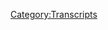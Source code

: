{{DEFAULTSORT:
    #_TRANSCRIPT_0441:June 3-4, 2020
}}{{Transcript
    | title         = [[441: June 3-4, 2020]]
    | caption       = [https://knowledgefight.libsyn.com/441-june-3-4-2020 Listen to this episode on Libsyn]
    | episodeNumber = [[441: June 3-4, 2020|441]]
    | length        = 01:43:26
}}

{{MessageBox
    | header     = Warning: Bot Generated Content
    | text       = This transcript was automatically generated by transcription software and likely contains many mistakes and misattributions. Please check the audio for definitive quotes, attribution, and context.
    | image      = N3yvass4myg91.webp
    | imagewidth = 50px
    | id         = warning
}}

{{TranscriptBlock
    | name      = Unknown Speaker
    | timestamp = 00:00:00.000
    | text      = No, no, no, no, no, no, no, no, no.
}}

{{TranscriptBlock
    | name      = Unknown Speaker
    | timestamp = 00:00:12.419
    | text      = Knowledge Fight.
}}

{{TranscriptBlock
    | name      = Unknown Speaker
    | timestamp = 00:00:13.419
    | text      = Dan and Jordan, I am sweating.
}}

{{TranscriptBlock
    | name      = Unknown Speaker
    | timestamp = 00:00:19.420
    | text      = Knowledgefight.com.
}}

{{TranscriptBlock
    | name      = Unknown Speaker
    | timestamp = 00:00:20.420
    | text      = It's time to pray.
}}

{{TranscriptBlock
    | name      = Unknown Speaker
    | timestamp = 00:00:21.420
    | text      = I have great respect for Knowledge Fight.
}}

{{TranscriptBlock
    | name      = Unknown Speaker
    | timestamp = 00:00:24.100
    | text      = Knowledge Fight.
}}

{{TranscriptBlock
    | name      = Unknown Speaker
    | timestamp = 00:00:25.160
    | text      = I'm sick of them posing as if they're the good guys saying we are the bad guys.
}}

{{TranscriptBlock
    | name      = Unknown Speaker
    | timestamp = 00:00:29.480
    | text      = Knowledge Fight.
}}

{{TranscriptBlock
    | name      = Unknown Speaker
    | timestamp = 00:00:30.480
    | text      = Dan and Jordan, Knowledge Fight.
}}

{{TranscriptBlock
    | name      = Unknown Speaker
    | timestamp = 00:00:31.480
    | text      = Riddeler, readily.
}}

{{TranscriptBlock
    | name      = Unknown Speaker
    | timestamp = 00:00:32.880
    | text      = Riddeler.
}}

{{TranscriptBlock
    | name      = Unknown Speaker
    | timestamp = 00:00:33.880
    | text      = Riddeler.
}}

{{TranscriptBlock
    | name      = Unknown Speaker
    | timestamp = 00:00:34.880
    | text      = Riddeler.
}}

{{TranscriptBlock
    | name      = Unknown Speaker
    | timestamp = 00:00:35.880
    | text      = Need, need, need money.
}}

{{TranscriptBlock
    | name      = Unknown Speaker
    | timestamp = 00:00:36.939
    | text      = Riddeler, readily.
}}

{{TranscriptBlock
    | name      = Unknown Speaker
    | timestamp = 00:00:38.159
    | text      = Riddeler.
}}

{{TranscriptBlock
    | name      = Unknown Speaker
    | timestamp = 00:00:39.159
    | text      = Riddeler.
}}

{{TranscriptBlock
    | name      = Unknown Speaker
    | timestamp = 00:00:40.159
    | text      = Andy and Candice.
}}

{{TranscriptBlock
    | name      = Unknown Speaker
    | timestamp = 00:00:41.159
    | text      = Andy and Candice.
}}

{{TranscriptBlock
    | name      = Unknown Speaker
    | timestamp = 00:00:42.159
    | text      = Stop it.
}}

{{TranscriptBlock
    | name      = Unknown Speaker
    | timestamp = 00:00:43.159
    | text      = Andy and Candice.
}}

{{TranscriptBlock
    | name      = Unknown Speaker
    | timestamp = 00:00:44.840
    | text      = Andy and Candice.
}}

{{TranscriptBlock
    | name      = Unknown Speaker
    | timestamp = 00:00:46.119
    | text      = Andy and Candice.
}}

{{TranscriptBlock
    | name      = Unknown Speaker
    | timestamp = 00:00:47.479
    | text      = It's time to pray.
}}

{{TranscriptBlock
    | name      = Unknown Speaker
    | timestamp = 00:00:48.479
    | text      = Andy and Candice, you're on the air.
}}

{{TranscriptBlock
    | name      = Unknown Speaker
    | timestamp = 00:00:53.479
    | text      = Thanks for holding.
}}

{{TranscriptBlock
    | name      = Unknown Speaker
    | timestamp = 00:00:54.479
    | text      = Hello, Alex.
}}

{{TranscriptBlock
    | name      = Unknown Speaker
    | timestamp = 00:00:55.479
    | text      = I'm a system caller.
}}

{{TranscriptBlock
    | name      = Unknown Speaker
    | timestamp = 00:00:56.479
    | text      = I'm a huge fan.
}}

{{TranscriptBlock
    | name      = Unknown Speaker
    | timestamp = 00:00:57.479
    | text      = I love your words.
}}

{{TranscriptBlock
    | name      = Unknown Speaker
    | timestamp = 00:00:58.479
    | text      = I love you.
}}

{{TranscriptBlock
    | name      = Unknown Speaker
    | timestamp = 00:00:59.479
    | text      = Hey everybody, welcome back to Knowledge Fight, I'm Dan.
}}

{{TranscriptBlock
    | name      = Unknown Speaker
    | timestamp = 00:01:01.479
    | text      = I'm Jordan.
}}

{{TranscriptBlock
    | name      = Unknown Speaker
    | timestamp = 00:01:02.479
    | text      = We're a couple dudes, I like to sit around, drink novelty beverages and talk a little
}}

{{TranscriptBlock
    | name      = Unknown Speaker
    | timestamp = 00:01:04.599
    | text      = bit about Alex Jones.
}}

{{TranscriptBlock
    | name      = Unknown Speaker
    | timestamp = 00:01:05.599
    | text      = Oh indeed we are, Dan.
}}

{{TranscriptBlock
    | name      = Unknown Speaker
    | timestamp = 00:01:06.599
    | text      = Jordan.
}}

{{TranscriptBlock
    | name      = Unknown Speaker
    | timestamp = 00:01:07.599
    | text      = Dan?
}}

{{TranscriptBlock
    | name      = Unknown Speaker
    | timestamp = 00:01:08.599
    | text      = Jordan.
}}

{{TranscriptBlock
    | name      = Unknown Speaker
    | timestamp = 00:01:09.599
    | text      = Quick question for you.
}}

{{TranscriptBlock
    | name      = Unknown Speaker
    | timestamp = 00:01:10.599
    | text      = What's your bright spot today?
}}

{{TranscriptBlock
    | name      = Unknown Speaker
    | timestamp = 00:01:11.599
    | text      = Well, I don't know why, but YouTube suggested a little video for me.
}}

{{TranscriptBlock
    | name      = Unknown Speaker
    | timestamp = 00:01:14.640
    | text      = Okay.
}}

{{TranscriptBlock
    | name      = Unknown Speaker
    | timestamp = 00:01:15.640
    | text      = If it was plandemic, we're all in trouble here.
}}

{{TranscriptBlock
    | name      = Unknown Speaker
    | timestamp = 00:01:17.719
    | text      = Guys have big news about vaccines.
}}

{{TranscriptBlock
    | name      = Unknown Speaker
    | timestamp = 00:01:20.079
    | text      = They're bad.
}}

{{TranscriptBlock
    | name      = Unknown Speaker
    | timestamp = 00:01:21.079
    | text      = No, it was a video of, there's these, it's kind of a genre I wasn't aware of on YouTube,
}}

{{TranscriptBlock
    | name      = Unknown Speaker
    | timestamp = 00:01:28.200
    | text      = and that is people who are experts in a certain field reviewing scenes from movies about those
}}

{{TranscriptBlock
    | name      = Unknown Speaker
    | timestamp = 00:01:34.000
    | text      = things.
}}

{{TranscriptBlock
    | name      = Unknown Speaker
    | timestamp = 00:01:35.000
    | text      = Okay, okay.
}}

{{TranscriptBlock
    | name      = Unknown Speaker
    | timestamp = 00:01:36.000
    | text      = And so I watched one where it was like a crime scene investigator or detective talking about
}}

{{TranscriptBlock
    | name      = Unknown Speaker
    | timestamp = 00:01:39.719
    | text      = these scenes and being like, well, this is why this would never happen.
}}

{{TranscriptBlock
    | name      = Unknown Speaker
    | timestamp = 00:01:42.239
    | text      = Right.
}}

{{TranscriptBlock
    | name      = Unknown Speaker
    | timestamp = 00:01:43.239
    | text      = Like that's fascinating.
}}

{{TranscriptBlock
    | name      = Unknown Speaker
    | timestamp = 00:01:44.239
    | text      = People who have just like a really specialized view being able to like, that's accurate,
}}

{{TranscriptBlock
    | name      = Unknown Speaker
    | timestamp = 00:01:47.560
    | text      = this is bullshit.
}}

{{TranscriptBlock
    | name      = Unknown Speaker
    | timestamp = 00:01:48.560
    | text      = Right, right, right.
}}

{{TranscriptBlock
    | name      = Unknown Speaker
    | timestamp = 00:01:49.560
    | text      = And so I watched one that was an animal expert, like a wildlife behavioral expert, and I thought
}}

{{TranscriptBlock
    | name      = Unknown Speaker
    | timestamp = 00:01:54.879
    | text      = he was like really charming and like had some interesting things to say about animals.
}}

{{TranscriptBlock
    | name      = Unknown Speaker
    | timestamp = 00:01:59.560
    | text      = And then he was stabbed through the heart by a...
}}

{{TranscriptBlock
    | name      = Unknown Speaker
    | timestamp = 00:02:01.480
    | text      = No.
}}

{{TranscriptBlock
    | name      = Unknown Speaker
    | timestamp = 00:02:02.480
    | text      = No.
}}

{{TranscriptBlock
    | name      = Unknown Speaker
    | timestamp = 00:02:03.480
    | text      = Okay.
}}

{{TranscriptBlock
    | name      = Unknown Speaker
    | timestamp = 00:02:04.480
    | text      = It was great.
}}

{{TranscriptBlock
    | name      = Unknown Speaker
    | timestamp = 00:02:05.480
    | text      = And then I started just thinking about how much I love animals.
}}

{{TranscriptBlock
    | name      = Unknown Speaker
    | timestamp = 00:02:06.480
    | text      = Like I love my cat.
}}

{{TranscriptBlock
    | name      = Unknown Speaker
    | timestamp = 00:02:08.120
    | text      = And I decided that as part of celebrating this new apartment, once I move in, I'm getting
}}

{{TranscriptBlock
    | name      = Unknown Speaker
    | timestamp = 00:02:13.560
    | text      = a second animal friend.
}}

{{TranscriptBlock
    | name      = Unknown Speaker
    | timestamp = 00:02:14.879
    | text      = No shit.
}}

{{TranscriptBlock
    | name      = Unknown Speaker
    | timestamp = 00:02:15.879
    | text      = I've made that decision.
}}

{{TranscriptBlock
    | name      = Unknown Speaker
    | timestamp = 00:02:16.879
    | text      = Oh man.
}}

{{TranscriptBlock
    | name      = Unknown Speaker
    | timestamp = 00:02:17.879
    | text      = But I don't know what it's going to be.
}}

{{TranscriptBlock
    | name      = Unknown Speaker
    | timestamp = 00:02:19.460
    | text      = It's going to be Seltzer shaped like a dog.
}}

{{TranscriptBlock
    | name      = Unknown Speaker
    | timestamp = 00:02:21.560
    | text      = Maybe.
}}

{{TranscriptBlock
    | name      = Unknown Speaker
    | timestamp = 00:02:22.560
    | text      = I don't like, I don't hate dogs, but I don't ever see myself as being someone who would
}}

{{TranscriptBlock
    | name      = Unknown Speaker
    | timestamp = 00:02:26.919
    | text      = have a dog.
}}

{{TranscriptBlock
    | name      = Unknown Speaker
    | timestamp = 00:02:27.919
    | text      = No, I know.
}}

{{TranscriptBlock
    | name      = Unknown Speaker
    | timestamp = 00:02:28.919
    | text      = No, you're not a dog person.
}}

{{TranscriptBlock
    | name      = Unknown Speaker
    | timestamp = 00:02:29.919
    | text      = I'm not a dog person.
}}

{{TranscriptBlock
    | name      = Unknown Speaker
    | timestamp = 00:02:30.919
    | text      = You're not a have a dog person.
}}

{{TranscriptBlock
    | name      = Unknown Speaker
    | timestamp = 00:02:32.280
    | text      = Right, right.
}}

{{TranscriptBlock
    | name      = Unknown Speaker
    | timestamp = 00:02:33.280
    | text      = There we go.
}}

{{TranscriptBlock
    | name      = Unknown Speaker
    | timestamp = 00:02:34.280
    | text      = I'm not a live with a dog person.
}}

{{TranscriptBlock
    | name      = Unknown Speaker
    | timestamp = 00:02:35.280
    | text      = We've discussed this in the past, yes.
}}

{{TranscriptBlock
    | name      = Unknown Speaker
    | timestamp = 00:02:36.280
    | text      = Although I could get used to it.
}}

{{TranscriptBlock
    | name      = Unknown Speaker
    | timestamp = 00:02:37.280
    | text      = I've lived with dogs in the past.
}}

{{TranscriptBlock
    | name      = Unknown Speaker
    | timestamp = 00:02:38.280
    | text      = Dogs are wonderful.
}}

{{TranscriptBlock
    | name      = Unknown Speaker
    | timestamp = 00:02:39.280
    | text      = Yeah.
}}

{{TranscriptBlock
    | name      = Unknown Speaker
    | timestamp = 00:02:40.280
    | text      = I was thinking maybe another cat, but that also seems kind of like, eh, really?
}}

{{TranscriptBlock
    | name      = Unknown Speaker
    | timestamp = 00:02:44.319
    | text      = I don't know if Celine is a team builder.
}}

{{TranscriptBlock
    | name      = Unknown Speaker
    | timestamp = 00:02:48.439
    | text      = I think she could be.
}}

{{TranscriptBlock
    | name      = Unknown Speaker
    | timestamp = 00:02:49.439
    | text      = I think she could be.
}}

{{TranscriptBlock
    | name      = Unknown Speaker
    | timestamp = 00:02:50.439
    | text      = She could be?
}}

{{TranscriptBlock
    | name      = Unknown Speaker
    | timestamp = 00:02:51.439
    | text      = She warms up to people pretty quickly.
}}

{{TranscriptBlock
    | name      = Unknown Speaker
    | timestamp = 00:02:52.439
    | text      = I think she could do another cat.
}}

{{TranscriptBlock
    | name      = Unknown Speaker
    | timestamp = 00:02:53.680
    | text      = That's true.
}}

{{TranscriptBlock
    | name      = Unknown Speaker
    | timestamp = 00:02:54.680
    | text      = Um, but then I was thinking like, I mean, ideally what I would want is some kind of
}}

{{TranscriptBlock
    | name      = Unknown Speaker
    | timestamp = 00:02:58.919
    | text      = like I would want an orangutan, but you can't, you can't get those.
}}

{{TranscriptBlock
    | name      = Unknown Speaker
    | timestamp = 00:03:03.300
    | text      = You can't get those.
}}

{{TranscriptBlock
    | name      = Unknown Speaker
    | timestamp = 00:03:04.300
    | text      = Now, let me tell you something.
}}

{{TranscriptBlock
    | name      = Unknown Speaker
    | timestamp = 00:03:05.800
    | text      = You're going to think maybe I should get a bird.
}}

{{TranscriptBlock
    | name      = Unknown Speaker
    | timestamp = 00:03:07.759
    | text      = Dan.
}}

{{TranscriptBlock
    | name      = Unknown Speaker
    | timestamp = 00:03:08.759
    | text      = No, no, no, no.
}}

{{TranscriptBlock
    | name      = Unknown Speaker
    | timestamp = 00:03:09.759
    | text      = Do not get a bird.
}}

{{TranscriptBlock
    | name      = Unknown Speaker
    | timestamp = 00:03:10.759
    | text      = I have a long standing rivalry with birds.
}}

{{TranscriptBlock
    | name      = Unknown Speaker
    | timestamp = 00:03:12.280
    | text      = No reason for a bird.
}}

{{TranscriptBlock
    | name      = Unknown Speaker
    | timestamp = 00:03:13.479
    | text      = They're too loud.
}}

{{TranscriptBlock
    | name      = Unknown Speaker
    | timestamp = 00:03:14.479
    | text      = They're evil.
}}

{{TranscriptBlock
    | name      = Unknown Speaker
    | timestamp = 00:03:15.520
    | text      = Um, many reasons not to have birds, although I would think about like maybe a chicken.
}}

{{TranscriptBlock
    | name      = Unknown Speaker
    | timestamp = 00:03:21.840
    | text      = See there you go.
}}

{{TranscriptBlock
    | name      = Unknown Speaker
    | timestamp = 00:03:22.840
    | text      = I knew you were going to think, I told you eventually we're going to think maybe I should
}}

{{TranscriptBlock
    | name      = Unknown Speaker
    | timestamp = 00:03:26.800
    | text      = get a bird.
}}

{{TranscriptBlock
    | name      = Unknown Speaker
    | timestamp = 00:03:27.800
    | text      = So I'm thinking about a hedgehog.
}}

{{TranscriptBlock
    | name      = Unknown Speaker
    | timestamp = 00:03:30.439
    | text      = I'm thinking about a chinchilla.
}}

{{TranscriptBlock
    | name      = Unknown Speaker
    | timestamp = 00:03:32.439
    | text      = Chinchilla would be eaten.
}}

{{TranscriptBlock
    | name      = Unknown Speaker
    | timestamp = 00:03:33.439
    | text      = I'm thinking about a pair of sugar gliders.
}}

{{TranscriptBlock
    | name      = Unknown Speaker
    | timestamp = 00:03:35.759
    | text      = Love sugar gliders.
}}

{{TranscriptBlock
    | name      = Unknown Speaker
    | timestamp = 00:03:36.759
    | text      = That's cool.
}}

{{TranscriptBlock
    | name      = Unknown Speaker
    | timestamp = 00:03:37.759
    | text      = That is cute.
}}

{{TranscriptBlock
    | name      = Unknown Speaker
    | timestamp = 00:03:38.759
    | text      = That is cute.
}}

{{TranscriptBlock
    | name      = Unknown Speaker
    | timestamp = 00:03:39.759
    | text      = Again, will be eaten.
}}

{{TranscriptBlock
    | name      = Unknown Speaker
    | timestamp = 00:03:40.759
    | text      = I think they're probably too expensive and I wouldn't have enough space for them.
}}

{{TranscriptBlock
    | name      = Unknown Speaker
    | timestamp = 00:03:44.599
    | text      = So I'm not entirely sure.
}}

{{TranscriptBlock
    | name      = Unknown Speaker
    | timestamp = 00:03:45.800
    | text      = I've got to, there's a lot of stuff I got away, but I'm very excited.
}}

{{TranscriptBlock
    | name      = Unknown Speaker
    | timestamp = 00:03:48.560
    | text      = Um, first of all, for the move and like, uh, you know, getting some more space for some
}}

{{TranscriptBlock
    | name      = Unknown Speaker
    | timestamp = 00:03:54.439
    | text      = plants and then also, uh, for, uh, possibly another animal friend.
}}

{{TranscriptBlock
    | name      = Unknown Speaker
    | timestamp = 00:03:58.919
    | text      = Yeah.
}}

{{TranscriptBlock
    | name      = Unknown Speaker
    | timestamp = 00:03:59.919
    | text      = So that's a bright spot.
}}

{{TranscriptBlock
    | name      = Unknown Speaker
    | timestamp = 00:04:00.919
    | text      = I'm telling you, you got one deficiency, maybe even two, which is first off sugar gliders
}}

{{TranscriptBlock
    | name      = Unknown Speaker
    | timestamp = 00:04:05.280
    | text      = need a lot of sucrose and you don't have that and they need space to glide.
}}

{{TranscriptBlock
    | name      = Unknown Speaker
    | timestamp = 00:04:08.879
    | text      = And I don't know if you have enough space for, but if I get some more plants going in
}}

{{TranscriptBlock
    | name      = Unknown Speaker
    | timestamp = 00:04:12.479
    | text      = the house, I have some trees that can climb.
}}

{{TranscriptBlock
    | name      = Unknown Speaker
    | timestamp = 00:04:14.400
    | text      = Oh, they could glide all over the place.
}}

{{TranscriptBlock
    | name      = Unknown Speaker
    | timestamp = 00:04:16.279
    | text      = Exactly.
}}

{{TranscriptBlock
    | name      = Unknown Speaker
    | timestamp = 00:04:17.279
    | text      = Sugar everywhere.
}}

{{TranscriptBlock
    | name      = Unknown Speaker
    | timestamp = 00:04:18.279
    | text      = I know nothing about sugar gliders.
}}

{{TranscriptBlock
    | name      = Unknown Speaker
    | timestamp = 00:04:19.680
    | text      = They're very cute.
}}

{{TranscriptBlock
    | name      = Unknown Speaker
    | timestamp = 00:04:20.680
    | text      = Um, so yeah, I don't know.
}}

{{TranscriptBlock
    | name      = Unknown Speaker
    | timestamp = 00:04:22.800
    | text      = I have a lot of, uh, uh, thoughts about animal friends.
}}

{{TranscriptBlock
    | name      = Unknown Speaker
    | timestamp = 00:04:26.839
    | text      = I like it.
}}

{{TranscriptBlock
    | name      = Unknown Speaker
    | timestamp = 00:04:27.839
    | text      = I like it.
}}

{{TranscriptBlock
    | name      = Unknown Speaker
    | timestamp = 00:04:28.839
    | text      = You should get animal friends.
}}

{{TranscriptBlock
    | name      = Unknown Speaker
    | timestamp = 00:04:29.839
    | text      = I mean, it's all just trying to sublimate my honest desire to just live in the woods.
}}

{{TranscriptBlock
    | name      = Unknown Speaker
    | timestamp = 00:04:32.800
    | text      = Sure.
}}

{{TranscriptBlock
    | name      = Unknown Speaker
    | timestamp = 00:04:33.800
    | text      = Sure.
}}

{{TranscriptBlock
    | name      = Unknown Speaker
    | timestamp = 00:04:34.800
    | text      = Where I, where I hang out and talk to deer and, uh, whatever animals stumble through
}}

{{TranscriptBlock
    | name      = Unknown Speaker
    | timestamp = 00:04:39.360
    | text      = my shack.
}}

{{TranscriptBlock
    | name      = Unknown Speaker
    | timestamp = 00:04:40.360
    | text      = Right.
}}

{{TranscriptBlock
    | name      = Unknown Speaker
    | timestamp = 00:04:41.360
    | text      = Right.
}}

{{TranscriptBlock
    | name      = Unknown Speaker
    | timestamp = 00:04:42.360
    | text      = Right.
}}

{{TranscriptBlock
    | name      = Unknown Speaker
    | timestamp = 00:04:43.360
    | text      = Yes.
}}

{{TranscriptBlock
    | name      = Unknown Speaker
    | timestamp = 00:04:44.360
    | text      = That's the, uh, what I'm trying to get the most out of while still living in the city.
}}

{{TranscriptBlock
    | name      = Unknown Speaker
    | timestamp = 00:04:45.519
    | text      = I like it.
}}

{{TranscriptBlock
    | name      = Unknown Speaker
    | timestamp = 00:04:46.519
    | text      = I'm trying to get a little tiny marsupial to sit in my pocket.
}}

{{TranscriptBlock
    | name      = Unknown Speaker
    | timestamp = 00:04:48.720
    | text      = That sounds great.
}}

{{TranscriptBlock
    | name      = Unknown Speaker
    | timestamp = 00:04:49.720
    | text      = That really does sound fun.
}}

{{TranscriptBlock
    | name      = Unknown Speaker
    | timestamp = 00:04:50.720
    | text      = That would be nice.
}}

{{TranscriptBlock
    | name      = Unknown Speaker
    | timestamp = 00:04:51.720
    | text      = Yeah.
}}

{{TranscriptBlock
    | name      = Unknown Speaker
    | timestamp = 00:04:52.720
    | text      = Uh, for me, uh, Dan, there's only one bright spot right now and that is that RTJ4 dropped
}}

{{TranscriptBlock
    | name      = Unknown Speaker
    | timestamp = 00:04:58.600
    | text      = and it's fantastic.
}}

{{TranscriptBlock
    | name      = Unknown Speaker
    | timestamp = 00:04:59.600
    | text      = I haven't had a chance to listen to it yet, but I've heard that.
}}

{{TranscriptBlock
    | name      = Unknown Speaker
    | timestamp = 00:05:02.920
    | text      = You can download it and you can donate two of the best things that you can do right now.
}}

{{TranscriptBlock
    | name      = Unknown Speaker
    | timestamp = 00:05:07.639
    | text      = Listen to RTJ4 and give money to people who need it.
}}

{{TranscriptBlock
    | name      = Unknown Speaker
    | timestamp = 00:05:10.279
    | text      = For those uninitiated, that's run the jewels.
}}

{{TranscriptBlock
    | name      = Unknown Speaker
    | timestamp = 00:05:12.079
    | text      = That's a new album.
}}

{{TranscriptBlock
    | name      = Unknown Speaker
    | timestamp = 00:05:13.079
    | text      = You got to understand, man, we got a broad audience.
}}

{{TranscriptBlock
    | name      = Unknown Speaker
    | timestamp = 00:05:15.199
    | text      = Some people are unaware of the musical groups.
}}

{{TranscriptBlock
    | name      = Unknown Speaker
    | timestamp = 00:05:17.160
    | text      = If you don't know RTJ, I don't know.
}}

{{TranscriptBlock
    | name      = Unknown Speaker
    | timestamp = 00:05:19.240
    | text      = I don't know.
}}

{{TranscriptBlock
    | name      = Unknown Speaker
    | timestamp = 00:05:20.240
    | text      = Okay.
}}

{{TranscriptBlock
    | name      = Unknown Speaker
    | timestamp = 00:05:21.240
    | text      = On, they told you on RTJ1.
}}

{{TranscriptBlock
    | name      = Unknown Speaker
    | timestamp = 00:05:22.879
    | text      = All right.
}}

{{TranscriptBlock
    | name      = Unknown Speaker
    | timestamp = 00:05:23.879
    | text      = They told you again on RTJ, well, man, done, I'm out, pass, pass, pass, pass, pass.
}}

{{TranscriptBlock
    | name      = Unknown Speaker
    | timestamp = 00:05:30.480
    | text      = It's a little easier to say than RTJ over and over again.
}}

{{TranscriptBlock
    | name      = Unknown Speaker
    | timestamp = 00:05:33.079
    | text      = Fair enough.
}}

{{TranscriptBlock
    | name      = Unknown Speaker
    | timestamp = 00:05:34.079
    | text      = Fair.
}}

{{TranscriptBlock
    | name      = Unknown Speaker
    | timestamp = 00:05:35.079
    | text      = So Jordan, today we've got an interesting episode to go over.
}}

{{TranscriptBlock
    | name      = Unknown Speaker
    | timestamp = 00:05:36.480
    | text      = I always say that and sometimes I'm wrong.
}}

{{TranscriptBlock
    | name      = Unknown Speaker
    | timestamp = 00:05:39.079
    | text      = Fair.
}}

{{TranscriptBlock
    | name      = Unknown Speaker
    | timestamp = 00:05:40.079
    | text      = Fair.
}}

{{TranscriptBlock
    | name      = Unknown Speaker
    | timestamp = 00:05:41.079
    | text      = Fair.
}}

{{TranscriptBlock
    | name      = Unknown Speaker
    | timestamp = 00:05:42.079
    | text      = So today we're going to be talking about June 3rd and 4th, 2020.
}}

{{TranscriptBlock
    | name      = Unknown Speaker
    | timestamp = 00:05:45.360
    | text      = Dan, this is 2020.
}}

{{TranscriptBlock
    | name      = Unknown Speaker
    | timestamp = 00:05:47.360
    | text      = Congratulations.
}}

{{TranscriptBlock
    | name      = Unknown Speaker
    | timestamp = 00:05:48.360
    | text      = Whoa.
}}

{{TranscriptBlock
    | name      = Unknown Speaker
    | timestamp = 00:05:49.360
    | text      = What happened?
}}

{{TranscriptBlock
    | name      = Unknown Speaker
    | timestamp = 00:05:50.360
    | text      = God damn it.
}}

{{TranscriptBlock
    | name      = Unknown Speaker
    | timestamp = 00:05:51.360
    | text      = What happened there?
}}

{{TranscriptBlock
    | name      = Unknown Speaker
    | timestamp = 00:05:52.360
    | text      = I was trying to be nice.
}}

{{TranscriptBlock
    | name      = Unknown Speaker
    | timestamp = 00:05:53.360
    | text      = Oh, wow.
}}

{{TranscriptBlock
    | name      = Unknown Speaker
    | timestamp = 00:05:54.360
    | text      = I was trying to take the bit in a new direction, Dan.
}}

{{TranscriptBlock
    | name      = Unknown Speaker
    | timestamp = 00:05:55.360
    | text      = It threw me for a huge loop.
}}

{{TranscriptBlock
    | name      = Unknown Speaker
    | timestamp = 00:05:57.319
    | text      = See, there you go.
}}

{{TranscriptBlock
    | name      = Unknown Speaker
    | timestamp = 00:05:59.560
    | text      = So it's an interesting stretch of time, kind of, I guess.
}}

{{TranscriptBlock
    | name      = Unknown Speaker
    | timestamp = 00:06:03.480
    | text      = Not really.
}}

{{TranscriptBlock
    | name      = Unknown Speaker
    | timestamp = 00:06:04.480
    | text      = I'm feeling very frustrated with Alex in the present day a little bit.
}}

{{TranscriptBlock
    | name      = Unknown Speaker
    | timestamp = 00:06:07.600
    | text      = I don't think his narratives are going anywhere.
}}

{{TranscriptBlock
    | name      = Unknown Speaker
    | timestamp = 00:06:09.759
    | text      = No.
}}

{{TranscriptBlock
    | name      = Unknown Speaker
    | timestamp = 00:06:10.759
    | text      = He's just like a guy who's kind of mad.
}}

{{TranscriptBlock
    | name      = Unknown Speaker
    | timestamp = 00:06:14.480
    | text      = Yeah.
}}

{{TranscriptBlock
    | name      = Unknown Speaker
    | timestamp = 00:06:15.480
    | text      = That's basically all it is.
}}

{{TranscriptBlock
    | name      = Unknown Speaker
    | timestamp = 00:06:16.480
    | text      = Bootlickers are boring, really, at the end of the day.
}}

{{TranscriptBlock
    | name      = Unknown Speaker
    | timestamp = 00:06:19.319
    | text      = A little bit.
}}

{{TranscriptBlock
    | name      = Unknown Speaker
    | timestamp = 00:06:20.319
    | text      = Yeah.
}}

{{TranscriptBlock
    | name      = Unknown Speaker
    | timestamp = 00:06:21.319
    | text      = Yeah.
}}

{{TranscriptBlock
    | name      = Unknown Speaker
    | timestamp = 00:06:22.319
    | text      = Yeah.
}}

{{TranscriptBlock
    | name      = Unknown Speaker
    | timestamp = 00:06:23.319
    | text      = Now that we've sort of entered into a time when things are really... There's a lot of
}}

{{TranscriptBlock
    | name      = Unknown Speaker
    | timestamp = 00:06:24.319
    | text      = really exciting stuff going on in the real world.
}}

{{TranscriptBlock
    | name      = Unknown Speaker
    | timestamp = 00:06:27.079
    | text      = Right.
}}

{{TranscriptBlock
    | name      = Unknown Speaker
    | timestamp = 00:06:28.079
    | text      = And you would think that Alex would be able to rise to the occasion with interesting stuff
}}

{{TranscriptBlock
    | name      = Unknown Speaker
    | timestamp = 00:06:30.959
    | text      = and his own propaganda.
}}

{{TranscriptBlock
    | name      = Unknown Speaker
    | timestamp = 00:06:32.279
    | text      = He would hope.
}}

{{TranscriptBlock
    | name      = Unknown Speaker
    | timestamp = 00:06:33.279
    | text      = It just doesn't really... He just talks to a couple of dead-end congressional candidates
}}

{{TranscriptBlock
    | name      = Unknown Speaker
    | timestamp = 00:06:39.199
    | text      = and a guy who probably, nah, not probably, definitely doesn't believe the Holocaust is
}}

{{TranscriptBlock
    | name      = Unknown Speaker
    | timestamp = 00:06:44.759
    | text      = real.
}}

{{TranscriptBlock
    | name      = Unknown Speaker
    | timestamp = 00:06:45.759
    | text      = Sure, sure.
}}

{{TranscriptBlock
    | name      = Unknown Speaker
    | timestamp = 00:06:46.759
    | text      = It's just kind of a, God, Alex, you're just doing your show.
}}

{{TranscriptBlock
    | name      = Unknown Speaker
    | timestamp = 00:06:49.360
    | text      = Yeah.
}}

{{TranscriptBlock
    | name      = Unknown Speaker
    | timestamp = 00:06:50.360
    | text      = When you're limited by the dumbest man in history, it really does kind of mess with
}}

{{TranscriptBlock
    | name      = Unknown Speaker
    | timestamp = 00:06:54.560
    | text      = your ability to exercise imagination.
}}

{{TranscriptBlock
    | name      = Unknown Speaker
    | timestamp = 00:06:57.160
    | text      = Yeah.
}}

{{TranscriptBlock
    | name      = Unknown Speaker
    | timestamp = 00:06:58.160
    | text      = Yeah.
}}

{{TranscriptBlock
    | name      = Unknown Speaker
    | timestamp = 00:06:59.160
    | text      = A little bit.
}}

{{TranscriptBlock
    | name      = Unknown Speaker
    | timestamp = 00:07:00.160
    | text      = And when you have to be the stupidest person in that cadre, or the stupidest and most dangerous,
}}

{{TranscriptBlock
    | name      = Unknown Speaker
    | timestamp = 00:07:04.879
    | text      = and when there's a mainstream conversation that had been going on about putting the military
}}

{{TranscriptBlock
    | name      = Unknown Speaker
    | timestamp = 00:07:10.040
    | text      = against protesters- Which is a great idea.
}}

{{TranscriptBlock
    | name      = Unknown Speaker
    | timestamp = 00:07:12.160
    | text      = You now have a responsibility of normalizing that idea, being the first against the barbed
}}

{{TranscriptBlock
    | name      = Unknown Speaker
    | timestamp = 00:07:16.879
    | text      = wire as Alex says.
}}

{{TranscriptBlock
    | name      = Unknown Speaker
    | timestamp = 00:07:18.800
    | text      = You need to be the first building the barbed wire now.
}}

{{TranscriptBlock
    | name      = Unknown Speaker
    | timestamp = 00:07:21.199
    | text      = You have to be the tip of the spear towards poking protesters.
}}

{{TranscriptBlock
    | name      = Unknown Speaker
    | timestamp = 00:07:25.160
    | text      = Towards the protesters.
}}

{{TranscriptBlock
    | name      = Unknown Speaker
    | timestamp = 00:07:26.160
    | text      = Yeah.
}}

{{TranscriptBlock
    | name      = Unknown Speaker
    | timestamp = 00:07:27.160
    | text      = Yeah, yeah, yeah.
}}

{{TranscriptBlock
    | name      = Unknown Speaker
    | timestamp = 00:07:28.160
    | text      = That's basically what Alex's responsibility is, and that's kind of not...
}}

{{TranscriptBlock
    | name      = Unknown Speaker
    | timestamp = 00:07:30.120
    | text      = It's a real bummer.
}}

{{TranscriptBlock
    | name      = Unknown Speaker
    | timestamp = 00:07:31.480
    | text      = Well, and it's a much harder line to walk because you have to also not be specific about
}}

{{TranscriptBlock
    | name      = Unknown Speaker
    | timestamp = 00:07:37.439
    | text      = violent threats or else you run the risk of getting in trouble.
}}

{{TranscriptBlock
    | name      = Unknown Speaker
    | timestamp = 00:07:41.560
    | text      = So I don't know, I just think he's kind of uninspired, but we'll see.
}}

{{TranscriptBlock
    | name      = Unknown Speaker
    | timestamp = 00:07:44.720
    | text      = There's some interesting stuff along the way, nonetheless, and we'll get down to business
}}

{{TranscriptBlock
    | name      = Unknown Speaker
    | timestamp = 00:07:47.959
    | text      = on that.
}}

{{TranscriptBlock
    | name      = Unknown Speaker
    | timestamp = 00:07:48.959
    | text      = But before we do, got to say thank you to some folks who have signed up and are supporting
}}

{{TranscriptBlock
    | name      = Unknown Speaker
    | timestamp = 00:07:51.560
    | text      = the show.
}}

{{TranscriptBlock
    | name      = Unknown Speaker
    | timestamp = 00:07:52.560
    | text      = Oh, that's wonderful.
}}

{{TranscriptBlock
    | name      = Unknown Speaker
    | timestamp = 00:07:53.560
    | text      = So first, Joe M. Thank you so much.
}}

{{TranscriptBlock
    | name      = Unknown Speaker
    | timestamp = 00:07:54.560
    | text      = You are now a policy wonk.
}}

{{TranscriptBlock
    | name      = Unknown Speaker
    | timestamp = 00:07:55.560
    | text      = I'm a policy wonk.
}}

{{TranscriptBlock
    | name      = Unknown Speaker
    | timestamp = 00:07:56.560
    | text      = Thanks, Joe.
}}

{{TranscriptBlock
    | name      = Unknown Speaker
    | timestamp = 00:07:57.560
    | text      = Joey, thank you.
}}

{{TranscriptBlock
    | name      = Unknown Speaker
    | timestamp = 00:07:58.560
    | text      = Next, Susan P. Thank you so much.
}}

{{TranscriptBlock
    | name      = Unknown Speaker
    | timestamp = 00:07:59.920
    | text      = You are now a policy wonk.
}}

{{TranscriptBlock
    | name      = Unknown Speaker
    | timestamp = 00:08:00.920
    | text      = I'm a policy wonk.
}}

{{TranscriptBlock
    | name      = Unknown Speaker
    | timestamp = 00:08:01.920
    | text      = Thank you, Susan.
}}

{{TranscriptBlock
    | name      = Unknown Speaker
    | timestamp = 00:08:02.920
    | text      = Thank you, Susie.
}}

{{TranscriptBlock
    | name      = Unknown Speaker
    | timestamp = 00:08:03.920
    | text      = Next, Tom M. Thank you so much.
}}

{{TranscriptBlock
    | name      = Unknown Speaker
    | timestamp = 00:08:06.560
    | text      = You are now a policy wonk.
}}

{{TranscriptBlock
    | name      = Unknown Speaker
    | timestamp = 00:08:07.560
    | text      = I'm a policy wonk.
}}

{{TranscriptBlock
    | name      = Unknown Speaker
    | timestamp = 00:08:08.560
    | text      = Thank you, Tommy.
}}

{{TranscriptBlock
    | name      = Unknown Speaker
    | timestamp = 00:08:09.560
    | text      = We're doing a lot of that, huh?
}}

{{TranscriptBlock
    | name      = Unknown Speaker
    | timestamp = 00:08:11.560
    | text      = Jordan, you're trying to take my bet?
}}

{{TranscriptBlock
    | name      = Unknown Speaker
    | timestamp = 00:08:13.560
    | text      = Dick.
}}

{{TranscriptBlock
    | name      = Unknown Speaker
    | timestamp = 00:08:14.560
    | text      = Don't take my bet.
}}

{{TranscriptBlock
    | name      = Unknown Speaker
    | timestamp = 00:08:16.079
    | text      = I got to get that away from you.
}}

{{TranscriptBlock
    | name      = Unknown Speaker
    | timestamp = 00:08:18.040
    | text      = Next, John B. Thank you so much.
}}

{{TranscriptBlock
    | name      = Unknown Speaker
    | timestamp = 00:08:19.279
    | text      = You are now a policy wonk.
}}

{{TranscriptBlock
    | name      = Unknown Speaker
    | timestamp = 00:08:20.279
    | text      = I'm a policy wonk.
}}

{{TranscriptBlock
    | name      = Unknown Speaker
    | timestamp = 00:08:21.279
    | text      = Thank you very much.
}}

{{TranscriptBlock
    | name      = Unknown Speaker
    | timestamp = 00:08:22.579
    | text      = Sloop, John B. Next, Chelsea.
}}

{{TranscriptBlock
    | name      = Unknown Speaker
    | timestamp = 00:08:24.920
    | text      = Thank you so much.
}}

{{TranscriptBlock
    | name      = Unknown Speaker
    | timestamp = 00:08:25.920
    | text      = You are now a policy wonk.
}}

{{TranscriptBlock
    | name      = Unknown Speaker
    | timestamp = 00:08:26.920
    | text      = I'm a policy wonk.
}}

{{TranscriptBlock
    | name      = Unknown Speaker
    | timestamp = 00:08:27.920
    | text      = No less than you, Chelsea.
}}

{{TranscriptBlock
    | name      = Unknown Speaker
    | timestamp = 00:08:28.920
    | text      = Thank you very much.
}}

{{TranscriptBlock
    | name      = Unknown Speaker
    | timestamp = 00:08:29.920
    | text      = That's not even fair.
}}

{{TranscriptBlock
    | name      = Unknown Speaker
    | timestamp = 00:08:30.920
    | text      = Chelsea Dagger. You can't say Chelsea E. Get out of here.
}}

{{TranscriptBlock
    | name      = Unknown Speaker
    | timestamp = 00:08:34.919
    | text      = Next, Aaron, thank you so much. You're now a policy wonk.
}}

{{TranscriptBlock
    | name      = Unknown Speaker
    | timestamp = 00:08:36.919
    | text      = I'm a policy wonk.
}}

{{TranscriptBlock
    | name      = Unknown Speaker
    | timestamp = 00:08:37.919
    | text      = No last name, Aaron. Thank you very much, Aaron.
}}

{{TranscriptBlock
    | name      = Unknown Speaker
    | timestamp = 00:08:38.919
    | text      = Thank you so much.
}}

{{TranscriptBlock
    | name      = Unknown Speaker
    | timestamp = 00:08:39.919
    | text      = And finally, I'd like to say thank you to a couple of people who donated on an elevated level.
}}

{{TranscriptBlock
    | name      = Unknown Speaker
    | timestamp = 00:08:42.919
    | text      = So first, Michael W., thank you so much. You are now a technocrat.
}}

{{TranscriptBlock
    | name      = Unknown Speaker
    | timestamp = 00:08:46.919
    | text      = Fred with two Ds. M., last initial. Thank you so much. You are now a technocrat.
}}

{{TranscriptBlock
    | name      = Unknown Speaker
    | timestamp = 00:08:51.919
    | text      = And Suzanne B., thank you so much. You are now a technocrat.
}}

{{TranscriptBlock
    | name      = Unknown Speaker
    | timestamp = 00:08:54.919
    | text      = I'm a policy wonk.
}}

{{TranscriptBlock
    | name      = Unknown Speaker
    | timestamp = 00:08:55.919
    | text      = Crikey, mate. That's fantastic. Have yourself a brew.
}}

{{TranscriptBlock
    | name      = Unknown Speaker
    | timestamp = 00:08:58.919
    | text      = How's your 401k doing, bro?
}}

{{TranscriptBlock
    | name      = Unknown Speaker
    | timestamp = 00:09:00.919
    | text      = Alright, we gotta go full tilt boogie on this, Watson, alright?
}}

{{TranscriptBlock
    | name      = Unknown Speaker
    | timestamp = 00:09:03.919
    | text      = Let's just get down to business. We ain't making that money off that heroin.
}}

{{TranscriptBlock
    | name      = Unknown Speaker
    | timestamp = 00:09:06.919
    | text      = Why are you pimps so good? My neck is freakishly large.
}}

{{TranscriptBlock
    | name      = Unknown Speaker
    | timestamp = 00:09:10.919
    | text      = I declare info war on you.
}}

{{TranscriptBlock
    | name      = Unknown Speaker
    | timestamp = 00:09:12.919
    | text      = Thank you so much, Michael. Thank you so much, Fred. And thank you so much, Suzanne.
}}

{{TranscriptBlock
    | name      = Unknown Speaker
    | timestamp = 00:09:15.919
    | text      = Yes, thank you very much to all of you.
}}

{{TranscriptBlock
    | name      = Unknown Speaker
    | timestamp = 00:09:17.919
    | text      = Yes. And if you're out there listening and you're thinking,
}}

{{TranscriptBlock
    | name      = Unknown Speaker
    | timestamp = 00:09:19.919
    | text      = hey, I enjoy this show, I'd like to support what these gents do,
}}

{{TranscriptBlock
    | name      = Unknown Speaker
    | timestamp = 00:09:21.919
    | text      = you can do that by going to our website, knowledgefight.com,
}}

{{TranscriptBlock
    | name      = Unknown Speaker
    | timestamp = 00:09:23.919
    | text      = clicking the button that says support the show,
}}

{{TranscriptBlock
    | name      = Unknown Speaker
    | timestamp = 00:09:24.919
    | text      = or you can take that generous impulse and direct it towards some,
}}

{{TranscriptBlock
    | name      = Unknown Speaker
    | timestamp = 00:09:29.919
    | text      = there's all sorts of charitable initiatives that are going around right now.
}}

{{TranscriptBlock
    | name      = Unknown Speaker
    | timestamp = 00:09:33.919
    | text      = One we'll talk about a little bit later on the show.
}}

{{TranscriptBlock
    | name      = Unknown Speaker
    | timestamp = 00:09:36.919
    | text      = Our friend Chris Redd, he set up a fund on GoFundMe
}}

{{TranscriptBlock
    | name      = Unknown Speaker
    | timestamp = 00:09:41.919
    | text      = that is meant to provide some monies for testing
}}

{{TranscriptBlock
    | name      = Unknown Speaker
    | timestamp = 00:09:47.919
    | text      = and for hospital bills that may come up from people who may get coronavirus
}}

{{TranscriptBlock
    | name      = Unknown Speaker
    | timestamp = 00:09:52.919
    | text      = from being out on the front lines and protesting.
}}

{{TranscriptBlock
    | name      = Unknown Speaker
    | timestamp = 00:09:55.919
    | text      = So things like that. I mean, I'm not saying you should necessarily go donate to that,
}}

{{TranscriptBlock
    | name      = Unknown Speaker
    | timestamp = 00:09:59.919
    | text      = although it is an option. There's a hundred things out there
}}

{{TranscriptBlock
    | name      = Unknown Speaker
    | timestamp = 00:10:02.919
    | text      = for whatever you find the most important to you personally
}}

{{TranscriptBlock
    | name      = Unknown Speaker
    | timestamp = 00:10:06.919
    | text      = and you feel like you can help the most.
}}

{{TranscriptBlock
    | name      = Unknown Speaker
    | timestamp = 00:10:08.919
    | text      = I say stay local. Local is going to be really important to build communities
}}

{{TranscriptBlock
    | name      = Unknown Speaker
    | timestamp = 00:10:13.919
    | text      = from the local up. Get around the people that you're around.
}}

{{TranscriptBlock
    | name      = Unknown Speaker
    | timestamp = 00:10:17.919
    | text      = Yeah. Take whatever your feeling is. If that's your priority,
}}

{{TranscriptBlock
    | name      = Unknown Speaker
    | timestamp = 00:10:23.919
    | text      = that's your priority and run with it.
}}

{{TranscriptBlock
    | name      = Unknown Speaker
    | timestamp = 00:10:25.919
    | text      = So, Jordan, I got really nothing on the seltzers.
}}

{{TranscriptBlock
    | name      = Unknown Speaker
    | timestamp = 00:10:28.919
    | text      = And I know it sounds like I keep saying that,
}}

{{TranscriptBlock
    | name      = Unknown Speaker
    | timestamp = 00:10:30.919
    | text      = but I've just been trying to get this move taken care of.
}}

{{TranscriptBlock
    | name      = Unknown Speaker
    | timestamp = 00:10:34.919
    | text      = And it's really getting to a point now where I realize I got a bunch of seltzers already
}}

{{TranscriptBlock
    | name      = Unknown Speaker
    | timestamp = 00:10:40.919
    | text      = that I'm not moving these seltzers, but I've drank one of them already.
}}

{{TranscriptBlock
    | name      = Unknown Speaker
    | timestamp = 00:10:45.919
    | text      = So it's not like a new thing to review.
}}

{{TranscriptBlock
    | name      = Unknown Speaker
    | timestamp = 00:10:48.919
    | text      = If you were arrested, you would be arrested with intent to deal, yes.
}}

{{TranscriptBlock
    | name      = Unknown Speaker
    | timestamp = 00:10:52.919
    | text      = Yeah. It's distribution levels.
}}

{{TranscriptBlock
    | name      = Unknown Speaker
    | timestamp = 00:10:55.919
    | text      = So I have a lot of these and I've been drinking some of them
}}

{{TranscriptBlock
    | name      = Unknown Speaker
    | timestamp = 00:10:58.919
    | text      = and then I'm going to take the rest to the food bank.
}}

{{TranscriptBlock
    | name      = Unknown Speaker
    | timestamp = 00:11:00.919
    | text      = But I'm in a position where it's like I'm too distracted to even try and bother with a bunch of seltzers.
}}

{{TranscriptBlock
    | name      = Unknown Speaker
    | timestamp = 00:11:06.919
    | text      = Oh, is there other stuff going on?
}}

{{TranscriptBlock
    | name      = Unknown Speaker
    | timestamp = 00:11:07.919
    | text      = Yeah, there's a few other things. There's a lot of work and there's a lot of moving.
}}

{{TranscriptBlock
    | name      = Unknown Speaker
    | timestamp = 00:11:10.919
    | text      = And so once this is all taken care of, we're still ahead of pace.
}}

{{TranscriptBlock
    | name      = Unknown Speaker
    | timestamp = 00:11:14.919
    | text      = We'll be fine. And once we hit the ground running at the new place,
}}

{{TranscriptBlock
    | name      = Unknown Speaker
    | timestamp = 00:11:18.919
    | text      = there'll be nothing but it's going to be a fucking seltzer palace.
}}

{{TranscriptBlock
    | name      = Unknown Speaker
    | timestamp = 00:11:21.919
    | text      = Me and my goddamn sugar glider could be sitting here on my shoulder just talking about seltzers.
}}

{{TranscriptBlock
    | name      = Unknown Speaker
    | timestamp = 00:11:26.919
    | text      = There's no sugar in seltzers.
}}

{{TranscriptBlock
    | name      = Unknown Speaker
    | timestamp = 00:11:28.919
    | text      = Some of them do. Some of them do.
}}

{{TranscriptBlock
    | name      = Unknown Speaker
    | timestamp = 00:11:30.919
    | text      = What if you get a CBD one for that sugar glider dead?
}}

{{TranscriptBlock
    | name      = Unknown Speaker
    | timestamp = 00:11:33.919
    | text      = You don't know that.
}}

{{TranscriptBlock
    | name      = Unknown Speaker
    | timestamp = 00:11:34.919
    | text      = I don't know that.
}}

{{TranscriptBlock
    | name      = Unknown Speaker
    | timestamp = 00:11:35.919
    | text      = We'll experiment. No, we won't.
}}

{{TranscriptBlock
    | name      = Unknown Speaker
    | timestamp = 00:11:37.919
    | text      = So, yeah, not a whole lot to report, but soon enough.
}}

{{TranscriptBlock
    | name      = Unknown Speaker
    | timestamp = 00:11:42.919
    | text      = Soon enough, we'll have something for you.
}}

{{TranscriptBlock
    | name      = Unknown Speaker
    | timestamp = 00:11:43.919
    | text      = That's not soon enough.
}}

{{TranscriptBlock
    | name      = Unknown Speaker
    | timestamp = 00:11:44.919
    | text      = My seltzer heads out there.
}}

{{TranscriptBlock
    | name      = Unknown Speaker
    | timestamp = 00:11:46.919
    | text      = So we start off the show and we're going to start on June 3rd.
}}

{{TranscriptBlock
    | name      = Unknown Speaker
    | timestamp = 00:11:51.919
    | text      = And this is Alex being very disappointed that Mark Esper, the Secretary of Defense,
}}

{{TranscriptBlock
    | name      = Unknown Speaker
    | timestamp = 00:11:57.919
    | text      = has come out and said, let's not do that insurrection act thing.
}}

{{TranscriptBlock
    | name      = Unknown Speaker
    | timestamp = 00:12:01.919
    | text      = You've had the Pentagon come out against the president because they think he can be defeated.
}}

{{TranscriptBlock
    | name      = Unknown Speaker
    | timestamp = 00:12:08.919
    | text      = They're all thinking about their next job and say, oh, no, we don't want the insurrection act.
}}

{{TranscriptBlock
    | name      = Unknown Speaker
    | timestamp = 00:12:14.919
    | text      = We don't want troops on the street.
}}

{{TranscriptBlock
    | name      = Unknown Speaker
    | timestamp = 00:12:17.919
    | text      = And Trump's telling police chiefs, get in there, stop these people.
}}

{{TranscriptBlock
    | name      = Unknown Speaker
    | timestamp = 00:12:21.919
    | text      = And they're like, nope, we're going to take a knee and encourage it.
}}

{{TranscriptBlock
    | name      = Unknown Speaker
    | timestamp = 00:12:24.919
    | text      = Everyone I know either has been robbed, physically attacked.
}}

{{TranscriptBlock
    | name      = Unknown Speaker
    | timestamp = 00:12:28.919
    | text      = I know someone very close it was.
}}

{{TranscriptBlock
    | name      = Unknown Speaker
    | timestamp = 00:12:30.919
    | text      = Most of the crew have had their mailboxes and cars and houses broken into.
}}

{{TranscriptBlock
    | name      = Unknown Speaker
    | timestamp = 00:12:34.919
    | text      = I'm carrying a gun all the time now, and I've told listeners, COVID-19 hysteria was a hoax.
}}

{{TranscriptBlock
    | name      = Unknown Speaker
    | timestamp = 00:12:43.919
    | text      = But the crime is off the charts, and I have told my family and I told my son because he's already moved out at 17 and a half.
}}

{{TranscriptBlock
    | name      = Unknown Speaker
    | timestamp = 00:12:53.919
    | text      = Got a couple of jobs.
}}

{{TranscriptBlock
    | name      = Unknown Speaker
    | timestamp = 00:12:56.919
    | text      = I said, you better not be out after eight or nine o'clock at night if you live in a place like Austin, Texas,
}}

{{TranscriptBlock
    | name      = Unknown Speaker
    | timestamp = 00:13:04.919
    | text      = because it is dangerous as hell and you better be carrying a gun.
}}

{{TranscriptBlock
    | name      = Unknown Speaker
    | timestamp = 00:13:10.919
    | text      = Alex is really overstating a lot of this, probably to create a lot of fear in his audience.
}}

{{TranscriptBlock
    | name      = Unknown Speaker
    | timestamp = 00:13:16.919
    | text      = I can't imagine why.
}}

{{TranscriptBlock
    | name      = Unknown Speaker
    | timestamp = 00:13:17.919
    | text      = A lot of panic that he wants them to feel of the other of these protests in particular.
}}

{{TranscriptBlock
    | name      = Unknown Speaker
    | timestamp = 00:13:23.919
    | text      = Also, his son was out after eight or nine, and there was video of him beating up a guy at a 7-11 that Alex celebrated the other day.
}}

{{TranscriptBlock
    | name      = Unknown Speaker
    | timestamp = 00:13:32.919
    | text      = I don't know.
}}

{{TranscriptBlock
    | name      = Unknown Speaker
    | timestamp = 00:13:34.919
    | text      = It doesn't get much more, you can't tell me what to do, Dad, than beating a man to death at a 7-11.
}}

{{TranscriptBlock
    | name      = Unknown Speaker
    | timestamp = 00:13:39.919
    | text      = Didn't beat him to death, just to be clear.
}}

{{TranscriptBlock
    | name      = Unknown Speaker
    | timestamp = 00:13:41.919
    | text      = I don't know, I think Alex is overstating a lot of this stuff because that's in his best interest,
}}

{{TranscriptBlock
    | name      = Unknown Speaker
    | timestamp = 00:13:46.919
    | text      = to create this sense of fear, generalized and overwhelming sense of fear in the audience.
}}

{{TranscriptBlock
    | name      = Unknown Speaker
    | timestamp = 00:13:51.919
    | text      = I even very much doubt that he's carrying a gun with him all the time. I think he's full of shit on that, too.
}}

{{TranscriptBlock
    | name      = Unknown Speaker
    | timestamp = 00:13:56.919
    | text      = I'm not entirely sure. I know that up to a certain point, I think it was in 2015 at least, Alex-
}}

{{TranscriptBlock
    | name      = Unknown Speaker
    | timestamp = 00:14:02.919
    | text      = He didn't even have a concealed carry.
}}

{{TranscriptBlock
    | name      = Unknown Speaker
    | timestamp = 00:14:04.919
    | text      = He admitted he didn't have a carry permit. I don't know. He probably has gotten one since then, but he may not have.
}}

{{TranscriptBlock
    | name      = Unknown Speaker
    | timestamp = 00:14:11.919
    | text      = We'll see.
}}

{{TranscriptBlock
    | name      = Unknown Speaker
    | timestamp = 00:14:12.919
    | text      = You can't open carry a Barrett.50 cal that he has in the office.
}}

{{TranscriptBlock
    | name      = Unknown Speaker
    | timestamp = 00:14:15.919
    | text      = Never underestimate Alex's cowardice.
}}

{{TranscriptBlock
    | name      = Unknown Speaker
    | timestamp = 00:14:18.919
    | text      = True.
}}

{{TranscriptBlock
    | name      = Unknown Speaker
    | timestamp = 00:14:19.919
    | text      = You've got these protests that are going on around the country that are motivated by feelings of outrage
}}

{{TranscriptBlock
    | name      = Unknown Speaker
    | timestamp = 00:14:29.919
    | text      = at police murdering unarmed black people.
}}

{{TranscriptBlock
    | name      = Unknown Speaker
    | timestamp = 00:14:32.919
    | text      = I thought they were outside agitators from all the other 50 states.
}}

{{TranscriptBlock
    | name      = Unknown Speaker
    | timestamp = 00:14:36.919
    | text      = No.
}}

{{TranscriptBlock
    | name      = Unknown Speaker
    | timestamp = 00:14:37.919
    | text      = We're trading them between states.
}}

{{TranscriptBlock
    | name      = Unknown Speaker
    | timestamp = 00:14:38.919
    | text      = No. Some people will make that argument, certainly.
}}

{{TranscriptBlock
    | name      = Unknown Speaker
    | timestamp = 00:14:41.919
    | text      = It's like a fantasy draft. We're sending our good ones from New York to Chicago.
}}

{{TranscriptBlock
    | name      = Unknown Speaker
    | timestamp = 00:14:45.919
    | text      = Chicago sends them to New York. They're all outside agitators.
}}

{{TranscriptBlock
    | name      = Unknown Speaker
    | timestamp = 00:14:48.919
    | text      = It's like a game of Red Rover between states or something.
}}

{{TranscriptBlock
    | name      = Unknown Speaker
    | timestamp = 00:14:51.919
    | text      = No. People are upset about the police murdering people.
}}

{{TranscriptBlock
    | name      = Unknown Speaker
    | timestamp = 00:14:55.919
    | text      = Then on top of that, not having consequences and such.
}}

{{TranscriptBlock
    | name      = Unknown Speaker
    | timestamp = 00:14:59.919
    | text      = That's an issue.
}}

{{TranscriptBlock
    | name      = Unknown Speaker
    | timestamp = 00:15:00.919
    | text      = Beyond that, I think things have kept going in a large part because some of these protests have been met with police brutality.
}}

{{TranscriptBlock
    | name      = Unknown Speaker
    | timestamp = 00:15:09.919
    | text      = That certainly is a vicious cycle that can continue and certainly upset people.
}}

{{TranscriptBlock
    | name      = Unknown Speaker
    | timestamp = 00:15:15.919
    | text      = If it were me, I would say that if you wanted to end a protest about police brutality, one of the worst ways to go about it would be with police brutality.
}}

{{TranscriptBlock
    | name      = Unknown Speaker
    | timestamp = 00:15:25.919
    | text      = It tends to make the protesters' argument become a lot more clear.
}}

{{TranscriptBlock
    | name      = Unknown Speaker
    | timestamp = 00:15:29.919
    | text      = It's hard to disagree with, right?
}}

{{TranscriptBlock
    | name      = Unknown Speaker
    | timestamp = 00:15:31.919
    | text      = It should be, but that's why you just ignore, generally speaking.
}}

{{TranscriptBlock
    | name      = Unknown Speaker
    | timestamp = 00:15:34.919
    | text      = Oh, that's a good idea.
}}

{{TranscriptBlock
    | name      = Unknown Speaker
    | timestamp = 00:15:35.919
    | text      = So you've got these protests going on, and it just so happens that the other day there was a situation that gave Alex the exact thing that he needed in order to attempt to invalidate a lot of this stuff.
}}

{{TranscriptBlock
    | name      = Unknown Speaker
    | timestamp = 00:15:49.919
    | text      = But of course, you'll never hear it on the national news.
}}

{{TranscriptBlock
    | name      = Unknown Speaker
    | timestamp = 00:15:52.919
    | text      = You'll never see it on the big news aggregating sites because they don't count.
}}

{{TranscriptBlock
    | name      = Unknown Speaker
    | timestamp = 00:15:57.919
    | text      = Like retired police captain David Dorn running security at a major store, and they walked up and shot him dead in the chest.
}}

{{TranscriptBlock
    | name      = Unknown Speaker
    | timestamp = 00:16:08.919
    | text      = Oh, by the way, he's black.
}}

{{TranscriptBlock
    | name      = Unknown Speaker
    | timestamp = 00:16:10.919
    | text      = But you'll never hear about him because he's a cop.
}}

{{TranscriptBlock
    | name      = Unknown Speaker
    | timestamp = 00:16:12.919
    | text      = And the video is very sad, very powerful.
}}

{{TranscriptBlock
    | name      = Unknown Speaker
    | timestamp = 00:16:14.919
    | text      = We're going to play it here.
}}

{{TranscriptBlock
    | name      = Unknown Speaker
    | timestamp = 00:16:15.919
    | text      = We can see the light go out of his eyes.
}}

{{TranscriptBlock
    | name      = Unknown Speaker
    | timestamp = 00:16:17.919
    | text      = He's in a pool of blood.
}}

{{TranscriptBlock
    | name      = Unknown Speaker
    | timestamp = 00:16:18.919
    | text      = It's disgusting, Alex, playing this video repeatedly throughout the show.
}}

{{TranscriptBlock
    | name      = Unknown Speaker
    | timestamp = 00:16:22.919
    | text      = That's incredible.
}}

{{TranscriptBlock
    | name      = Unknown Speaker
    | timestamp = 00:16:23.919
    | text      = Yeah, it's terrible.
}}

{{TranscriptBlock
    | name      = Unknown Speaker
    | timestamp = 00:16:25.919
    | text      = And it's sad that this guy got shot by these looters.
}}

{{TranscriptBlock
    | name      = Unknown Speaker
    | timestamp = 00:16:28.919
    | text      = That is a crime.
}}

{{TranscriptBlock
    | name      = Unknown Speaker
    | timestamp = 00:16:29.919
    | text      = That's a tragedy.
}}

{{TranscriptBlock
    | name      = Unknown Speaker
    | timestamp = 00:16:30.919
    | text      = The issue is we're all mad at the same tragedy of people being murdered.
}}

{{TranscriptBlock
    | name      = Unknown Speaker
    | timestamp = 00:16:35.919
    | text      = Right.
}}

{{TranscriptBlock
    | name      = Unknown Speaker
    | timestamp = 00:16:36.919
    | text      = That's an issue.
}}

{{TranscriptBlock
    | name      = Unknown Speaker
    | timestamp = 00:16:37.919
    | text      = Right.
}}

{{TranscriptBlock
    | name      = Unknown Speaker
    | timestamp = 00:16:38.919
    | text      = I don't want anybody murdered.
}}

{{TranscriptBlock
    | name      = Unknown Speaker
    | timestamp = 00:16:39.919
    | text      = Right.
}}

{{TranscriptBlock
    | name      = Unknown Speaker
    | timestamp = 00:16:40.919
    | text      = And beyond that, this is not so much applicable to the larger conversation of what's going on.
}}

{{TranscriptBlock
    | name      = Unknown Speaker
    | timestamp = 00:16:46.919
    | text      = It's sad, and I absolutely don't have any feelings of support for anybody who would do something like this.
}}

{{TranscriptBlock
    | name      = Unknown Speaker
    | timestamp = 00:16:52.919
    | text      = No, of course not.
}}

{{TranscriptBlock
    | name      = Unknown Speaker
    | timestamp = 00:16:53.919
    | text      = It's never more fine for somebody to be murdered.
}}

{{TranscriptBlock
    | name      = Unknown Speaker
    | timestamp = 00:16:56.919
    | text      = Right, right.
}}

{{TranscriptBlock
    | name      = Unknown Speaker
    | timestamp = 00:16:57.919
    | text      = It's not fine, and it's definitely not more fine for somebody else to be murdered.
}}

{{TranscriptBlock
    | name      = Unknown Speaker
    | timestamp = 00:17:01.919
    | text      = And I've seen plenty of coverage about this.
}}

{{TranscriptBlock
    | name      = Unknown Speaker
    | timestamp = 00:17:03.919
    | text      = Yeah, a lot.
}}

{{TranscriptBlock
    | name      = Unknown Speaker
    | timestamp = 00:17:04.920
    | text      = I've seen a lot of people bring this up, whether it be on Twitter or...
}}

{{TranscriptBlock
    | name      = Unknown Speaker
    | timestamp = 00:17:08.920
    | text      = I've seen at least a few news stories about this guy, David Dorn.
}}

{{TranscriptBlock
    | name      = Unknown Speaker
    | timestamp = 00:17:13.920
    | text      = Yeah, nobody's ignoring it.
}}

{{TranscriptBlock
    | name      = Unknown Speaker
    | timestamp = 00:17:14.920
    | text      = No, and I don't think that anybody who believes and supports what's going on in the protests...
}}

{{TranscriptBlock
    | name      = Unknown Speaker
    | timestamp = 00:17:21.920
    | text      = I don't think anybody is necessarily afraid of looking at this and saying,
}}

{{TranscriptBlock
    | name      = Unknown Speaker
    | timestamp = 00:17:25.920
    | text      = yeah, those people who were looting that pawn shop are fucking awful.
}}

{{TranscriptBlock
    | name      = Unknown Speaker
    | timestamp = 00:17:29.920
    | text      = That is an awful thing to do.
}}

{{TranscriptBlock
    | name      = Unknown Speaker
    | timestamp = 00:17:31.920
    | text      = No, that is not in line with what we support and what this is going for.
}}

{{TranscriptBlock
    | name      = Unknown Speaker
    | timestamp = 00:17:37.920
    | text      = Exactly.
}}

{{TranscriptBlock
    | name      = Unknown Speaker
    | timestamp = 00:17:38.920
    | text      = But I do think that Alex, coincidentally, can't do the reverse.
}}

{{TranscriptBlock
    | name      = Unknown Speaker
    | timestamp = 00:17:42.920
    | text      = He can't look at the instances of police brutality against peaceful protesters and discuss that.
}}

{{TranscriptBlock
    | name      = Unknown Speaker
    | timestamp = 00:17:49.920
    | text      = No, of course not.
}}

{{TranscriptBlock
    | name      = Unknown Speaker
    | timestamp = 00:17:50.920
    | text      = He treats that as if it's not happening at all, just ignore it.
}}

{{TranscriptBlock
    | name      = Unknown Speaker
    | timestamp = 00:17:53.920
    | text      = Right.
}}

{{TranscriptBlock
    | name      = Unknown Speaker
    | timestamp = 00:17:54.920
    | text      = He treats the other cases of the police killing people, which have happened since the...
}}

{{TranscriptBlock
    | name      = Unknown Speaker
    | timestamp = 00:17:59.920
    | text      = Time immemorial.
}}

{{TranscriptBlock
    | name      = Unknown Speaker
    | timestamp = 00:18:00.920
    | text      = Well, and since the protests have even started.
}}

{{TranscriptBlock
    | name      = Unknown Speaker
    | timestamp = 00:18:02.920
    | text      = There was David McGatty, the barbecue restaurateur.
}}

{{TranscriptBlock
    | name      = Unknown Speaker
    | timestamp = 00:18:05.920
    | text      = There have been other cases since.
}}

{{TranscriptBlock
    | name      = Unknown Speaker
    | timestamp = 00:18:08.920
    | text      = And he can't talk about those, so he ignores those.
}}

{{TranscriptBlock
    | name      = Unknown Speaker
    | timestamp = 00:18:13.920
    | text      = Whereas I don't think the people are ignoring Mr. Dorn in the same way that Alex is pretending that they are.
}}

{{TranscriptBlock
    | name      = Unknown Speaker
    | timestamp = 00:18:19.920
    | text      = Of course not.
}}

{{TranscriptBlock
    | name      = Unknown Speaker
    | timestamp = 00:18:20.920
    | text      = And Alex is taking this video, and it's just disgusting to see him exploit this the way he does.
}}

{{TranscriptBlock
    | name      = Unknown Speaker
    | timestamp = 00:18:25.920
    | text      = He plays it repeatedly, and he's like, ah, no one cares about this guy.
}}

{{TranscriptBlock
    | name      = Unknown Speaker
    | timestamp = 00:18:29.920
    | text      = It's just, it's shit.
}}

{{TranscriptBlock
    | name      = Unknown Speaker
    | timestamp = 00:18:31.920
    | text      = It's just fucked up.
}}

{{TranscriptBlock
    | name      = Unknown Speaker
    | timestamp = 00:18:32.920
    | text      = Yeah, it's shit work.
}}

{{TranscriptBlock
    | name      = Unknown Speaker
    | timestamp = 00:18:33.920
    | text      = So, Alex has a guest coming on his show, and he has the credentials of a normal Alex Jones guest,
}}

{{TranscriptBlock
    | name      = Unknown Speaker
    | timestamp = 00:18:41.920
    | text      = and that is that a video of him got popular.
}}

{{TranscriptBlock
    | name      = Unknown Speaker
    | timestamp = 00:18:43.920
    | text      = Great, that's all you need?
}}

{{TranscriptBlock
    | name      = Unknown Speaker
    | timestamp = 00:18:44.920
    | text      = That's all you need?
}}

{{TranscriptBlock
    | name      = Unknown Speaker
    | timestamp = 00:18:45.920
    | text      = It's a video of him yelling at a city council meeting.
}}

{{TranscriptBlock
    | name      = Unknown Speaker
    | timestamp = 00:18:48.920
    | text      = Great.
}}

{{TranscriptBlock
    | name      = Unknown Speaker
    | timestamp = 00:18:49.920
    | text      = And right now everybody is sitting at home, scared to death of a virus that didn't even exist.
}}

{{TranscriptBlock
    | name      = Unknown Speaker
    | timestamp = 00:18:56.920
    | text      = And now you've got people running through the streets, burning air, looting.
}}

{{TranscriptBlock
    | name      = Unknown Speaker
    | timestamp = 00:19:00.920
    | text      = And you know what?
}}

{{TranscriptBlock
    | name      = Unknown Speaker
    | timestamp = 00:19:01.920
    | text      = I said I wasn't done yet.
}}

{{TranscriptBlock
    | name      = Unknown Speaker
    | timestamp = 00:19:03.920
    | text      = Sir?
}}

{{TranscriptBlock
    | name      = Unknown Speaker
    | timestamp = 00:19:04.920
    | text      = This is a problem that can be fixed if you will take leadership.
}}

{{TranscriptBlock
    | name      = Unknown Speaker
    | timestamp = 00:19:08.920
    | text      = Thank you, your time is up, please.
}}

{{TranscriptBlock
    | name      = Unknown Speaker
    | timestamp = 00:19:09.920
    | text      = But you have to stop hiding behind things like he was resisting power authority.
}}

{{TranscriptBlock
    | name      = Unknown Speaker
    | timestamp = 00:19:16.920
    | text      = That's what they said was the reason for his murder.
}}

{{TranscriptBlock
    | name      = Unknown Speaker
    | timestamp = 00:19:20.920
    | text      = Resisting his authority.
}}

{{TranscriptBlock
    | name      = Unknown Speaker
    | timestamp = 00:19:22.920
    | text      = Sir, your time is up.
}}

{{TranscriptBlock
    | name      = Unknown Speaker
    | timestamp = 00:19:23.920
    | text      = You're done.
}}

{{TranscriptBlock
    | name      = Unknown Speaker
    | timestamp = 00:19:24.920
    | text      = It's been three minutes.
}}

{{TranscriptBlock
    | name      = Unknown Speaker
    | timestamp = 00:19:25.920
    | text      = This is, please, please, please.
}}

{{TranscriptBlock
    | name      = Unknown Speaker
    | timestamp = 00:19:29.920
    | text      = A little more gauze.
}}

{{TranscriptBlock
    | name      = Unknown Speaker
    | timestamp = 00:19:31.920
    | text      = A little more gauze.
}}

{{TranscriptBlock
    | name      = Unknown Speaker
    | timestamp = 00:19:32.920
    | text      = Sir, please.
}}

{{TranscriptBlock
    | name      = Unknown Speaker
    | timestamp = 00:19:34.920
    | text      = He's going to be joining us at the bottom of the hour.
}}

{{TranscriptBlock
    | name      = Unknown Speaker
    | timestamp = 00:19:36.920
    | text      = We're well familiar with the great work he does.
}}

{{TranscriptBlock
    | name      = Unknown Speaker
    | timestamp = 00:19:38.920
    | text      = The great work.
}}

{{TranscriptBlock
    | name      = Unknown Speaker
    | timestamp = 00:19:39.920
    | text      = For you in the Senate now.
}}

{{TranscriptBlock
    | name      = Unknown Speaker
    | timestamp = 00:19:41.920
    | text      = He's running for US Senate.
}}

{{TranscriptBlock
    | name      = Unknown Speaker
    | timestamp = 00:19:43.920
    | text      = Of course he is.
}}

{{TranscriptBlock
    | name      = Unknown Speaker
    | timestamp = 00:19:44.920
    | text      = This is one of these doomed candidates.
}}

{{TranscriptBlock
    | name      = Unknown Speaker
    | timestamp = 00:19:46.920
    | text      = Real quick loop.
}}

{{TranscriptBlock
    | name      = Unknown Speaker
    | timestamp = 00:19:48.920
    | text      = He later comes on and is like, yeah, I'm running against Mark Warner and I just want to debate
}}

{{TranscriptBlock
    | name      = Unknown Speaker
    | timestamp = 00:19:53.920
    | text      = him and make him so mad.
}}

{{TranscriptBlock
    | name      = Unknown Speaker
    | timestamp = 00:19:55.920
    | text      = All right.
}}

{{TranscriptBlock
    | name      = Unknown Speaker
    | timestamp = 00:19:56.920
    | text      = Seems like your motivations are in the right place.
}}

{{TranscriptBlock
    | name      = Unknown Speaker
    | timestamp = 00:19:58.920
    | text      = Nothing is real, mister.
}}

{{TranscriptBlock
    | name      = Unknown Speaker
    | timestamp = 00:20:00.920
    | text      = My time is up?
}}

{{TranscriptBlock
    | name      = Unknown Speaker
    | timestamp = 00:20:02.920
    | text      = Okay, well.
}}

{{TranscriptBlock
    | name      = Unknown Speaker
    | timestamp = 00:20:03.920
    | text      = Well, no, he would not respect that.
}}

{{TranscriptBlock
    | name      = Unknown Speaker
    | timestamp = 00:20:04.920
    | text      = Clearly he doesn't respect.
}}

{{TranscriptBlock
    | name      = Unknown Speaker
    | timestamp = 00:20:06.920
    | text      = Even that video that was going around, I didn't look into it enough to know if it was real
}}

{{TranscriptBlock
    | name      = Unknown Speaker
    | timestamp = 00:20:09.920
    | text      = or not, but the guy who was yelling at the Zoom call and is like, suck my dick and choke
}}

{{TranscriptBlock
    | name      = Unknown Speaker
    | timestamp = 00:20:13.920
    | text      = on it.
}}

{{TranscriptBlock
    | name      = Unknown Speaker
    | timestamp = 00:20:14.920
    | text      = Yeah, yeah, yeah.
}}

{{TranscriptBlock
    | name      = Unknown Speaker
    | timestamp = 00:20:15.920
    | text      = Fantastic.
}}

{{TranscriptBlock
    | name      = Unknown Speaker
    | timestamp = 00:20:16.920
    | text      = At least even that, he yielded his time.
}}

{{TranscriptBlock
    | name      = Unknown Speaker
    | timestamp = 00:20:17.920
    | text      = Well, of course.
}}

{{TranscriptBlock
    | name      = Unknown Speaker
    | timestamp = 00:20:18.920
    | text      = He got his.
}}

{{TranscriptBlock
    | name      = Unknown Speaker
    | timestamp = 00:20:19.920
    | text      = He said what he needed to say.
}}

{{TranscriptBlock
    | name      = Unknown Speaker
    | timestamp = 00:20:20.920
    | text      = As they say in the wrestling world, he got his shit in and then got out.
}}

{{TranscriptBlock
    | name      = Unknown Speaker
    | timestamp = 00:20:24.920
    | text      = Yeah, yeah, yeah.
}}

{{TranscriptBlock
    | name      = Unknown Speaker
    | timestamp = 00:20:25.920
    | text      = Didn't overstay his welcome.
}}

{{TranscriptBlock
    | name      = Unknown Speaker
    | timestamp = 00:20:26.920
    | text      = This dude doesn't know what he's doing.
}}

{{TranscriptBlock
    | name      = Unknown Speaker
    | timestamp = 00:20:27.920
    | text      = You got to go away to come back.
}}

{{TranscriptBlock
    | name      = Unknown Speaker
    | timestamp = 00:20:29.920
    | text      = Yeah, this guy has to keep filibustering.
}}

{{TranscriptBlock
    | name      = Unknown Speaker
    | timestamp = 00:20:31.920
    | text      = It's just fucking, it's a sign of weakness, quite frankly.
}}

{{TranscriptBlock
    | name      = Unknown Speaker
    | timestamp = 00:20:34.920
    | text      = You can't just do your shit.
}}

{{TranscriptBlock
    | name      = Unknown Speaker
    | timestamp = 00:20:37.920
    | text      = It's a little too close to Patton Oswalt yelling at Leslie Knope.
}}

{{TranscriptBlock
    | name      = Unknown Speaker
    | timestamp = 00:20:41.920
    | text      = That's a problem.
}}

{{TranscriptBlock
    | name      = Unknown Speaker
    | timestamp = 00:20:42.920
    | text      = And not nearly as amusing.
}}

{{TranscriptBlock
    | name      = Unknown Speaker
    | timestamp = 00:20:43.920
    | text      = No.
}}

{{TranscriptBlock
    | name      = Unknown Speaker
    | timestamp = 00:20:44.920
    | text      = So Alex is going to interview this guy whose name is Tom Speciale because this video of
}}

{{TranscriptBlock
    | name      = Unknown Speaker
    | timestamp = 00:20:49.240
    | text      = him is making the rounds in right-wing circles.
}}

{{TranscriptBlock
    | name      = Unknown Speaker
    | timestamp = 00:20:51.759
    | text      = It's just him yelling at a city council meeting about how the communists are taking over and
}}

{{TranscriptBlock
    | name      = Unknown Speaker
    | timestamp = 00:20:55.400
    | text      = it's all the Democrats' fault.
}}

{{TranscriptBlock
    | name      = Unknown Speaker
    | timestamp = 00:20:56.720
    | text      = There's no virus.
}}

{{TranscriptBlock
    | name      = Unknown Speaker
    | timestamp = 00:20:57.720
    | text      = Can't argue about it.
}}

{{TranscriptBlock
    | name      = Unknown Speaker
    | timestamp = 00:20:58.720
    | text      = George Floyd shouldn't have resisted arrest.
}}

{{TranscriptBlock
    | name      = Unknown Speaker
    | timestamp = 00:20:59.920
    | text      = Well, that's not, that's where we fall apart.
}}

{{TranscriptBlock
    | name      = Unknown Speaker
    | timestamp = 00:21:01.920
    | text      = It's not great.
}}

{{TranscriptBlock
    | name      = Unknown Speaker
    | timestamp = 00:21:02.920
    | text      = No.
}}

{{TranscriptBlock
    | name      = Unknown Speaker
    | timestamp = 00:21:03.920
    | text      = Speciale is one of these fringe-ass candidates who's running for office, who's probably,
}}

{{TranscriptBlock
    | name      = Unknown Speaker
    | timestamp = 00:21:07.039
    | text      = he thinks that Infowars is going to help him win the primary.
}}

{{TranscriptBlock
    | name      = Unknown Speaker
    | timestamp = 00:21:09.519
    | text      = Of course.
}}

{{TranscriptBlock
    | name      = Unknown Speaker
    | timestamp = 00:21:10.519
    | text      = But his strategy up until this point has not been a good one.
}}

{{TranscriptBlock
    | name      = Unknown Speaker
    | timestamp = 00:21:13.720
    | text      = I think it's a 0% batting average in the last round.
}}

{{TranscriptBlock
    | name      = Unknown Speaker
    | timestamp = 00:21:17.640
    | text      = Foolproof.
}}

{{TranscriptBlock
    | name      = Unknown Speaker
    | timestamp = 00:21:18.640
    | text      = No.
}}

{{TranscriptBlock
    | name      = Unknown Speaker
    | timestamp = 00:21:19.640
    | text      = No?
}}

{{TranscriptBlock
    | name      = Unknown Speaker
    | timestamp = 00:21:20.640
    | text      = No.
}}

{{TranscriptBlock
    | name      = Unknown Speaker
    | timestamp = 00:21:21.640
    | text      = Are you sure?
}}

{{TranscriptBlock
    | name      = Unknown Speaker
    | timestamp = 00:21:22.640
    | text      = I think that people like Deanna Lorraine, yeah, that was her name, I almost forgot her
}}

{{TranscriptBlock
    | name      = Unknown Speaker
    | timestamp = 00:21:26.519
    | text      = name.
}}

{{TranscriptBlock
    | name      = Unknown Speaker
    | timestamp = 00:21:27.519
    | text      = I almost already forgot her name.
}}

{{TranscriptBlock
    | name      = Unknown Speaker
    | timestamp = 00:21:29.839
    | text      = You're the only person who would know.
}}

{{TranscriptBlock
    | name      = Unknown Speaker
    | timestamp = 00:21:31.759
    | text      = Yeah.
}}

{{TranscriptBlock
    | name      = Unknown Speaker
    | timestamp = 00:21:32.759
    | text      = She lost her primary when she was going to unseat Nancy Pelosi.
}}

{{TranscriptBlock
    | name      = Unknown Speaker
    | timestamp = 00:21:36.359
    | text      = She almost got her.
}}

{{TranscriptBlock
    | name      = Unknown Speaker
    | timestamp = 00:21:37.359
    | text      = Right.
}}

{{TranscriptBlock
    | name      = Unknown Speaker
    | timestamp = 00:21:38.359
    | text      = Really close.
}}

{{TranscriptBlock
    | name      = Unknown Speaker
    | timestamp = 00:21:39.359
    | text      = It was really down to the wire.
}}

{{TranscriptBlock
    | name      = Unknown Speaker
    | timestamp = 00:21:40.359
    | text      = Is that, no.
}}

{{TranscriptBlock
    | name      = Unknown Speaker
    | timestamp = 00:21:41.359
    | text      = Is that Dianne Feinstein?
}}

{{TranscriptBlock
    | name      = Unknown Speaker
    | timestamp = 00:21:42.359
    | text      = Six recounts.
}}

{{TranscriptBlock
    | name      = Unknown Speaker
    | timestamp = 00:21:43.359
    | text      = I can't even remember.
}}

{{TranscriptBlock
    | name      = Unknown Speaker
    | timestamp = 00:21:44.359
    | text      = Who cares?
}}

{{TranscriptBlock
    | name      = Unknown Speaker
    | timestamp = 00:21:45.359
    | text      = Can't even remember.
}}

{{TranscriptBlock
    | name      = Unknown Speaker
    | timestamp = 00:21:46.359
    | text      = Hey, whatever it takes to get Dianne Feinstein out.
}}

{{TranscriptBlock
    | name      = Unknown Speaker
    | timestamp = 00:21:47.359
    | text      = Because insider trading doesn't work.
}}

{{TranscriptBlock
    | name      = Unknown Speaker
    | timestamp = 00:21:50.160
    | text      = Enrique Tarrio dropped out of his race.
}}

{{TranscriptBlock
    | name      = Unknown Speaker
    | timestamp = 00:21:54.680
    | text      = That one was shameful, yeah.
}}

{{TranscriptBlock
    | name      = Unknown Speaker
    | timestamp = 00:21:57.079
    | text      = I can't think of anybody who's been on Infowars who has had a successful run in a primary.
}}

{{TranscriptBlock
    | name      = Unknown Speaker
    | timestamp = 00:22:02.519
    | text      = Eh, Trump.
}}

{{TranscriptBlock
    | name      = Unknown Speaker
    | timestamp = 00:22:03.519
    | text      = Well, fine.
}}

{{TranscriptBlock
    | name      = Unknown Speaker
    | timestamp = 00:22:04.519
    | text      = We got one.
}}

{{TranscriptBlock
    | name      = Unknown Speaker
    | timestamp = 00:22:05.519
    | text      = We got one.
}}

{{TranscriptBlock
    | name      = Unknown Speaker
    | timestamp = 00:22:06.519
    | text      = Right.
}}

{{TranscriptBlock
    | name      = Unknown Speaker
    | timestamp = 00:22:07.519
    | text      = It's kind of a big one.
}}

{{TranscriptBlock
    | name      = Unknown Speaker
    | timestamp = 00:22:08.519
    | text      = It's a big notch on your bed, though.
}}

{{TranscriptBlock
    | name      = Unknown Speaker
    | timestamp = 00:22:10.240
    | text      = Yeah.
}}

{{TranscriptBlock
    | name      = Unknown Speaker
    | timestamp = 00:22:11.240
    | text      = It's a big notch.
}}

{{TranscriptBlock
    | name      = Unknown Speaker
    | timestamp = 00:22:12.240
    | text      = Well, he hasn't come back.
}}

{{TranscriptBlock
    | name      = Unknown Speaker
    | timestamp = 00:22:13.240
    | text      = No, that's true.
}}

{{TranscriptBlock
    | name      = Unknown Speaker
    | timestamp = 00:22:14.240
    | text      = That's true.
}}

{{TranscriptBlock
    | name      = Unknown Speaker
    | timestamp = 00:22:15.240
    | text      = We got some, you know, this guy is, I don't think he's going to win.
}}

{{TranscriptBlock
    | name      = Unknown Speaker
    | timestamp = 00:22:19.000
    | text      = Anyway, Alex is going to get to that interview in a little bit, but he has to get really
}}

{{TranscriptBlock
    | name      = Unknown Speaker
    | timestamp = 00:22:22.680
    | text      = extreme and explain to his audience that we're basically out of time.
}}

{{TranscriptBlock
    | name      = Unknown Speaker
    | timestamp = 00:22:26.680
    | text      = There's no time left.
}}

{{TranscriptBlock
    | name      = Unknown Speaker
    | timestamp = 00:22:27.680
    | text      = I want to just say this here very crisply and very clearly for everybody.
}}

{{TranscriptBlock
    | name      = Unknown Speaker
    | timestamp = 00:22:31.279
    | text      = I wish we had more time.
}}

{{TranscriptBlock
    | name      = Unknown Speaker
    | timestamp = 00:22:34.599
    | text      = We told you this was all coming.
}}

{{TranscriptBlock
    | name      = Unknown Speaker
    | timestamp = 00:22:37.720
    | text      = We don't have more time.
}}

{{TranscriptBlock
    | name      = Unknown Speaker
    | timestamp = 00:22:39.440
    | text      = They're going to go for broke.
}}

{{TranscriptBlock
    | name      = Unknown Speaker
    | timestamp = 00:22:40.819
    | text      = The globalists aren't going to stop.
}}

{{TranscriptBlock
    | name      = Unknown Speaker
    | timestamp = 00:22:42.519
    | text      = They're just softening Trump up right now to kill him.
}}

{{TranscriptBlock
    | name      = Unknown Speaker
    | timestamp = 00:22:46.799
    | text      = And I'm seeing everybody back away from Trump in D.C. in fear.
}}

{{TranscriptBlock
    | name      = Unknown Speaker
    | timestamp = 00:22:49.759
    | text      = They're getting ready to make the main move.
}}

{{TranscriptBlock
    | name      = Unknown Speaker
    | timestamp = 00:22:52.279
    | text      = And I'm just going to say this to the people running that operation.
}}

{{TranscriptBlock
    | name      = Unknown Speaker
    | timestamp = 00:22:56.200
    | text      = We know who they are.
}}

{{TranscriptBlock
    | name      = Unknown Speaker
    | timestamp = 00:22:57.200
    | text      = Some of those retired generals, Hayden, Clapper, Obama and others.
}}

{{TranscriptBlock
    | name      = Unknown Speaker
    | timestamp = 00:23:01.240
    | text      = You're never going to get away with this.
}}

{{TranscriptBlock
    | name      = Unknown Speaker
    | timestamp = 00:23:03.380
    | text      = So this is why, like, it's clips like this that really reveal to me how full of shit
}}

{{TranscriptBlock
    | name      = Unknown Speaker
    | timestamp = 00:23:07.200
    | text      = Alex is and kind of make me realize that, like, this is a game.
}}

{{TranscriptBlock
    | name      = Unknown Speaker
    | timestamp = 00:23:11.200
    | text      = If he'd been preparing for this for 20 years and this was the globalist's big move and
}}

{{TranscriptBlock
    | name      = Unknown Speaker
    | timestamp = 00:23:15.720
    | text      = the Patriots are running out of time, why wouldn't he be saying it's time to start shooting?
}}

{{TranscriptBlock
    | name      = Unknown Speaker
    | timestamp = 00:23:20.519
    | text      = There's nothing left.
}}

{{TranscriptBlock
    | name      = Unknown Speaker
    | timestamp = 00:23:22.519
    | text      = If this move of the Patriots doesn't work, game is over for them, right?
}}

{{TranscriptBlock
    | name      = Unknown Speaker
    | timestamp = 00:23:29.900
    | text      = The continuing of doing a show like Alex does in the middle of what's presumably the big
}}

{{TranscriptBlock
    | name      = Unknown Speaker
    | timestamp = 00:23:34.319
    | text      = one reveals that it's just another publicity stunt for him because he's holding back in
}}

{{TranscriptBlock
    | name      = Unknown Speaker
    | timestamp = 00:23:38.880
    | text      = the same way he always does.
}}

{{TranscriptBlock
    | name      = Unknown Speaker
    | timestamp = 00:23:40.539
    | text      = A fully committed quote-unquote patriot who was looking to save the Republic wouldn't
}}

{{TranscriptBlock
    | name      = Unknown Speaker
    | timestamp = 00:23:44.559
    | text      = do that if time was running out.
}}

{{TranscriptBlock
    | name      = Unknown Speaker
    | timestamp = 00:23:47.380
    | text      = This is all just an act for Alex and it's pretty gross.
}}

{{TranscriptBlock
    | name      = Unknown Speaker
    | timestamp = 00:23:50.559
    | text      = You can see that in the way that he behaves.
}}

{{TranscriptBlock
    | name      = Unknown Speaker
    | timestamp = 00:23:52.559
    | text      = Yeah.
}}

{{TranscriptBlock
    | name      = Unknown Speaker
    | timestamp = 00:23:53.559
    | text      = Do you know what a patriot would do?
}}

{{TranscriptBlock
    | name      = Unknown Speaker
    | timestamp = 00:23:55.319
    | text      = Be out in the streets.
}}

{{TranscriptBlock
    | name      = Unknown Speaker
    | timestamp = 00:23:56.920
    | text      = Perhaps.
}}

{{TranscriptBlock
    | name      = Unknown Speaker
    | timestamp = 00:23:57.920
    | text      = Yeah.
}}

{{TranscriptBlock
    | name      = Unknown Speaker
    | timestamp = 00:23:58.920
    | text      = Yeah.
}}

{{TranscriptBlock
    | name      = Unknown Speaker
    | timestamp = 00:23:59.920
    | text      = So in this next clip, the party's over, baby.
}}

{{TranscriptBlock
    | name      = Unknown Speaker
    | timestamp = 00:24:02.119
    | text      = Sure.
}}

{{TranscriptBlock
    | name      = Unknown Speaker
    | timestamp = 00:24:03.119
    | text      = It's over.
}}

{{TranscriptBlock
    | name      = Unknown Speaker
    | timestamp = 00:24:04.119
    | text      = Yeah.
}}

{{TranscriptBlock
    | name      = Unknown Speaker
    | timestamp = 00:24:05.119
    | text      = He says this a couple of times.
}}

{{TranscriptBlock
    | name      = Unknown Speaker
    | timestamp = 00:24:06.119
    | text      = There's a few times.
}}

{{TranscriptBlock
    | name      = Unknown Speaker
    | timestamp = 00:24:07.119
    | text      = I think he might be trying to brand a new shirt.
}}

{{TranscriptBlock
    | name      = Unknown Speaker
    | timestamp = 00:24:08.119
    | text      = Are you sure?
}}

{{TranscriptBlock
    | name      = Unknown Speaker
    | timestamp = 00:24:09.119
    | text      = The party's over.
}}

{{TranscriptBlock
    | name      = Unknown Speaker
    | timestamp = 00:24:10.119
    | text      = I prefer an Irish goodbye.
}}

{{TranscriptBlock
    | name      = Unknown Speaker
    | timestamp = 00:24:11.119
    | text      = The party's over.
}}

{{TranscriptBlock
    | name      = Unknown Speaker
    | timestamp = 00:24:12.119
    | text      = You have to decide whether you want to be free or slave, you got to decide which side
}}

{{TranscriptBlock
    | name      = Unknown Speaker
    | timestamp = 00:24:17.519
    | text      = you're on.
}}

{{TranscriptBlock
    | name      = Unknown Speaker
    | timestamp = 00:24:18.519
    | text      = I'm Alex Jones, your host on this June 3rd, Wednesday transmission with 152 days out from
}}

{{TranscriptBlock
    | name      = Unknown Speaker
    | timestamp = 00:24:23.599
    | text      = the election.
}}

{{TranscriptBlock
    | name      = Unknown Speaker
    | timestamp = 00:24:24.599
    | text      = They don't have any intent to let president Trump get up to that election point.
}}

{{TranscriptBlock
    | name      = Unknown Speaker
    | timestamp = 00:24:28.599
    | text      = They are going to discredit him.
}}

{{TranscriptBlock
    | name      = Unknown Speaker
    | timestamp = 00:24:29.960
    | text      = They're going to say that he can't rule.
}}

{{TranscriptBlock
    | name      = Unknown Speaker
    | timestamp = 00:24:30.960
    | text      = They're going to say that he's caused the unrest that they've triggered.
}}

{{TranscriptBlock
    | name      = Unknown Speaker
    | timestamp = 00:24:34.200
    | text      = They're going to call for his resignation or removal under the 25th amendment.
}}

{{TranscriptBlock
    | name      = Unknown Speaker
    | timestamp = 00:24:39.119
    | text      = And that is coming next.
}}

{{TranscriptBlock
    | name      = Unknown Speaker
    | timestamp = 00:24:40.900
    | text      = You can set your watch by it.
}}

{{TranscriptBlock
    | name      = Unknown Speaker
    | timestamp = 00:24:42.680
    | text      = This is again, why this is such a game.
}}

{{TranscriptBlock
    | name      = Unknown Speaker
    | timestamp = 00:24:44.960
    | text      = He's been saying they're right about to do the 25th amendment for years now.
}}

{{TranscriptBlock
    | name      = Unknown Speaker
    | timestamp = 00:24:49.779
    | text      = This is just so bland.
}}

{{TranscriptBlock
    | name      = Unknown Speaker
    | timestamp = 00:24:52.019
    | text      = It's so boring.
}}

{{TranscriptBlock
    | name      = Unknown Speaker
    | timestamp = 00:24:53.019
    | text      = I just want to bring back polonium poisoning, poisoning, bring back something good.
}}

{{TranscriptBlock
    | name      = Unknown Speaker
    | timestamp = 00:24:58.400
    | text      = Yeah.
}}

{{TranscriptBlock
    | name      = Unknown Speaker
    | timestamp = 00:24:59.400
    | text      = Give me, give me a slow acting sedative in his diet.
}}

{{TranscriptBlock
    | name      = Unknown Speaker
    | timestamp = 00:25:03.000
    | text      = Cokes was give me some Yukio Mishima style.
}}

{{TranscriptBlock
    | name      = Unknown Speaker
    | timestamp = 00:25:06.519
    | text      = They're going to break into the white house, pull them out to the fucking ledge and see
}}

{{TranscriptBlock
    | name      = Unknown Speaker
    | timestamp = 00:25:10.180
    | text      = if everybody wants to chop his head off like real quick stuff and then they commit seppuku
}}

{{TranscriptBlock
    | name      = Unknown Speaker
    | timestamp = 00:25:14.559
    | text      = dive deep into the they've put a hundred bombs at construction sites now.
}}

{{TranscriptBlock
    | name      = Unknown Speaker
    | timestamp = 00:25:20.599
    | text      = That's great.
}}

{{TranscriptBlock
    | name      = Unknown Speaker
    | timestamp = 00:25:21.599
    | text      = Keep going with that.
}}

{{TranscriptBlock
    | name      = Unknown Speaker
    | timestamp = 00:25:22.599
    | text      = Why are you going back to this stupid 25th stuff boring?
}}

{{TranscriptBlock
    | name      = Unknown Speaker
    | timestamp = 00:25:25.660
    | text      = You've covered this territory over and over and over again.
}}

{{TranscriptBlock
    | name      = Unknown Speaker
    | timestamp = 00:25:28.200
    | text      = You've been wrong every time.
}}

{{TranscriptBlock
    | name      = Unknown Speaker
    | timestamp = 00:25:29.200
    | text      = Yeah.
}}

{{TranscriptBlock
    | name      = Unknown Speaker
    | timestamp = 00:25:30.200
    | text      = It's the 25th that we're going to be invoked.
}}

{{TranscriptBlock
    | name      = Unknown Speaker
    | timestamp = 00:25:31.200
    | text      = We're way past that.
}}

{{TranscriptBlock
    | name      = Unknown Speaker
    | timestamp = 00:25:32.200
    | text      = I would think so.
}}

{{TranscriptBlock
    | name      = Unknown Speaker
    | timestamp = 00:25:33.200
    | text      = We're way past that.
}}

{{TranscriptBlock
    | name      = Unknown Speaker
    | timestamp = 00:25:34.200
    | text      = Yeah.
}}

{{TranscriptBlock
    | name      = Unknown Speaker
    | timestamp = 00:25:35.200
    | text      = So, uh, Alex gets to talking and I think he's a little bit pissed off that, uh, Trump has
}}

{{TranscriptBlock
    | name      = Unknown Speaker
    | timestamp = 00:25:39.519
    | text      = come out and said that Antifa should be a terrorist organization and it turns out this
}}

{{TranscriptBlock
    | name      = Unknown Speaker
    | timestamp = 00:25:45.759
    | text      = is kind of meaningless shit talk.
}}

{{TranscriptBlock
    | name      = Unknown Speaker
    | timestamp = 00:25:47.759
    | text      = And actually there's some arrests of right wing folks who planned some terrorist stuff.
}}

{{TranscriptBlock
    | name      = Unknown Speaker
    | timestamp = 00:25:53.400
    | text      = Yeah.
}}

{{TranscriptBlock
    | name      = Unknown Speaker
    | timestamp = 00:25:54.400
    | text      = Alex doesn't like this.
}}

{{TranscriptBlock
    | name      = Unknown Speaker
    | timestamp = 00:25:55.400
    | text      = They're all over the news that they're saying, Oh, right wingers are posing as Antifa.
}}

{{TranscriptBlock
    | name      = Unknown Speaker
    | timestamp = 00:26:01.920
    | text      = Right wingers are posing as looters.
}}

{{TranscriptBlock
    | name      = Unknown Speaker
    | timestamp = 00:26:04.000
    | text      = There's no looters.
}}

{{TranscriptBlock
    | name      = Unknown Speaker
    | timestamp = 00:26:05.000
    | text      = There's no Antifa, even though they're all out promoting it and pushing.
}}

{{TranscriptBlock
    | name      = Unknown Speaker
    | timestamp = 00:26:13.880
    | text      = Yeah.
}}

{{TranscriptBlock
    | name      = Unknown Speaker
    | timestamp = 00:26:15.519
    | text      = We all meet at the Eagle's lodge.
}}

{{TranscriptBlock
    | name      = Unknown Speaker
    | timestamp = 00:26:19.839
    | text      = The public is so dumbed down that when San Antonio news and national news and all of
}}

{{TranscriptBlock
    | name      = Unknown Speaker
    | timestamp = 00:26:25.599
    | text      = it said that info wars burned down a homeless camp, a hundred percent not true.
}}

{{TranscriptBlock
    | name      = Unknown Speaker
    | timestamp = 00:26:30.759
    | text      = My son got a whole bunch of calls saying he did it.
}}

{{TranscriptBlock
    | name      = Unknown Speaker
    | timestamp = 00:26:34.700
    | text      = People he knows said you did it.
}}

{{TranscriptBlock
    | name      = Unknown Speaker
    | timestamp = 00:26:39.000
    | text      = That's the hysteria of the mob psychology.
}}

{{TranscriptBlock
    | name      = Unknown Speaker
    | timestamp = 00:26:42.759
    | text      = And now that's the new thing I've done.
}}

{{TranscriptBlock
    | name      = Unknown Speaker
    | timestamp = 00:26:44.359
    | text      = See?
}}

{{TranscriptBlock
    | name      = Unknown Speaker
    | timestamp = 00:26:45.359
    | text      = So with Alex's son, this is an easy misunderstanding for people to make because there was these
}}

{{TranscriptBlock
    | name      = Unknown Speaker
    | timestamp = 00:26:49.680
    | text      = erroneous tweets flying around about Alex and info were starting that fire around the
}}

{{TranscriptBlock
    | name      = Unknown Speaker
    | timestamp = 00:26:54.519
    | text      = same time that Alex himself was promoting a video of his son beating up a guy at a seven
}}

{{TranscriptBlock
    | name      = Unknown Speaker
    | timestamp = 00:26:58.920
    | text      = 11.
}}

{{TranscriptBlock
    | name      = Unknown Speaker
    | timestamp = 00:26:59.920
    | text      = Right.
}}

{{TranscriptBlock
    | name      = Unknown Speaker
    | timestamp = 00:27:00.920
    | text      = So it's kind of an easy mistake for someone to make.
}}

{{TranscriptBlock
    | name      = Unknown Speaker
    | timestamp = 00:27:02.519
    | text      = I don't know.
}}

{{TranscriptBlock
    | name      = Unknown Speaker
    | timestamp = 00:27:04.519
    | text      = This is your fault.
}}

{{TranscriptBlock
    | name      = Unknown Speaker
    | timestamp = 00:27:05.519
    | text      = Alex, that confusion is your fault.
}}

{{TranscriptBlock
    | name      = Unknown Speaker
    | timestamp = 00:27:07.680
    | text      = Oh yeah.
}}

{{TranscriptBlock
    | name      = Unknown Speaker
    | timestamp = 00:27:08.680
    | text      = That's how you earned that confusion.
}}

{{TranscriptBlock
    | name      = Unknown Speaker
    | timestamp = 00:27:10.880
    | text      = Yeah.
}}

{{TranscriptBlock
    | name      = Unknown Speaker
    | timestamp = 00:27:11.880
    | text      = But again, this is a good demonstration of why you never want to give Alex these sorts
}}

{{TranscriptBlock
    | name      = Unknown Speaker
    | timestamp = 00:27:15.940
    | text      = of abilities to bring these things up as if they are proof that everyone lies about it.
}}

{{TranscriptBlock
    | name      = Unknown Speaker
    | timestamp = 00:27:22.039
    | text      = Because he will do it on every single occasion possible.
}}

{{TranscriptBlock
    | name      = Unknown Speaker
    | timestamp = 00:27:25.160
    | text      = Of course.
}}

{{TranscriptBlock
    | name      = Unknown Speaker
    | timestamp = 00:27:26.160
    | text      = So it's hard to say exactly to what extent the protests have been infiltrated by bad
}}

{{TranscriptBlock
    | name      = Unknown Speaker
    | timestamp = 00:27:30.259
    | text      = actors from the white nationalist accelerationist community or these boogaloo types, but it's
}}

{{TranscriptBlock
    | name      = Unknown Speaker
    | timestamp = 00:27:35.680
    | text      = definitely not at all.
}}

{{TranscriptBlock
    | name      = Unknown Speaker
    | timestamp = 00:27:37.859
    | text      = But I don't know how you could quantify it or to what extent you would, I just don't
}}

{{TranscriptBlock
    | name      = Unknown Speaker
    | timestamp = 00:27:45.200
    | text      = know how you'd be able to.
}}

{{TranscriptBlock
    | name      = Unknown Speaker
    | timestamp = 00:27:48.000
    | text      = It seems like there's a likelihood of some.
}}

{{TranscriptBlock
    | name      = Unknown Speaker
    | timestamp = 00:27:51.759
    | text      = It is an oft-tossed-around concept.
}}

{{TranscriptBlock
    | name      = Unknown Speaker
    | timestamp = 00:27:57.839
    | text      = Every time I see a protest, there's at least 20 regular tweets of like, the KKK has been
}}

{{TranscriptBlock
    | name      = Unknown Speaker
    | timestamp = 00:28:03.259
    | text      = spotted there.
}}

{{TranscriptBlock
    | name      = Unknown Speaker
    | timestamp = 00:28:05.000
    | text      = Avoid that place.
}}

{{TranscriptBlock
    | name      = Unknown Speaker
    | timestamp = 00:28:06.000
    | text      = Yeah, yeah.
}}

{{TranscriptBlock
    | name      = Unknown Speaker
    | timestamp = 00:28:07.000
    | text      = But for the most part, as far as confirmed reports, it's happened, but to the point where
}}

{{TranscriptBlock
    | name      = Unknown Speaker
    | timestamp = 00:28:10.839
    | text      = it's really not a lot.
}}

{{TranscriptBlock
    | name      = Unknown Speaker
    | timestamp = 00:28:12.799
    | text      = I don't know what it means.
}}

{{TranscriptBlock
    | name      = Unknown Speaker
    | timestamp = 00:28:15.160
    | text      = And yeah, I think there's a normal human impulse, I mean, you saw it with Alex's CPAC speech
}}

{{TranscriptBlock
    | name      = Unknown Speaker
    | timestamp = 00:28:20.440
    | text      = with Enrique Tarrio, and he was giving his speech about like, hey, there's infiltrators
}}

{{TranscriptBlock
    | name      = Unknown Speaker
    | timestamp = 00:28:24.759
    | text      = in this room.
}}

{{TranscriptBlock
    | name      = Unknown Speaker
    | timestamp = 00:28:25.759
    | text      = Everywhere.
}}

{{TranscriptBlock
    | name      = Unknown Speaker
    | timestamp = 00:28:26.759
    | text      = Everybody does that.
}}

{{TranscriptBlock
    | name      = Unknown Speaker
    | timestamp = 00:28:27.759
    | text      = Yeah, yeah.
}}

{{TranscriptBlock
    | name      = Unknown Speaker
    | timestamp = 00:28:28.759
    | text      = And so, yeah, I do think, and I know there is at least one example I can point to clear
}}

{{TranscriptBlock
    | name      = Unknown Speaker
    | timestamp = 00:28:36.079
    | text      = as day, but it would be irresponsible for me to definitively say if one act of property
}}

{{TranscriptBlock
    | name      = Unknown Speaker
    | timestamp = 00:28:42.839
    | text      = damage or another is being done by one group or another.
}}

{{TranscriptBlock
    | name      = Unknown Speaker
    | timestamp = 00:28:45.740
    | text      = So I'm not even going to try and attempt to thread that needle.
}}

{{TranscriptBlock
    | name      = Unknown Speaker
    | timestamp = 00:28:48.079
    | text      = I don't know what's going on.
}}

{{TranscriptBlock
    | name      = Unknown Speaker
    | timestamp = 00:28:49.240
    | text      = But what I can do is prove Alex wrong about his assertion that there are no right-wing
}}

{{TranscriptBlock
    | name      = Unknown Speaker
    | timestamp = 00:28:54.680
    | text      = people infiltrating and pretending to be Antifa, and I can do that based on Alex's own reporting.
}}

{{TranscriptBlock
    | name      = Unknown Speaker
    | timestamp = 00:29:01.640
    | text      = On May 31st, Alex reported on a particularly menacing statement that was said to be coming
}}

{{TranscriptBlock
    | name      = Unknown Speaker
    | timestamp = 00:29:06.279
    | text      = from Antifa.
}}

{{TranscriptBlock
    | name      = Unknown Speaker
    | timestamp = 00:29:07.279
    | text      = And meanwhile, Antifa has put out on their Twitter, notice they have a Twitter.
}}

{{TranscriptBlock
    | name      = Unknown Speaker
    | timestamp = 00:29:11.440
    | text      = I don't have a Twitter, but they have a Twitter.
}}

{{TranscriptBlock
    | name      = Unknown Speaker
    | timestamp = 00:29:16.119
    | text      = Tonight's the night, comrades.
}}

{{TranscriptBlock
    | name      = Unknown Speaker
    | timestamp = 00:29:17.920
    | text      = Tonight we say F the city, and we move into the residential areas, the white hoods, total
}}

{{TranscriptBlock
    | name      = Unknown Speaker
    | timestamp = 00:29:24.700
    | text      = race-based.
}}

{{TranscriptBlock
    | name      = Unknown Speaker
    | timestamp = 00:29:25.700
    | text      = I mean, think about that.
}}

{{TranscriptBlock
    | name      = Unknown Speaker
    | timestamp = 00:29:27.359
    | text      = And we take what's ours.
}}

{{TranscriptBlock
    | name      = Unknown Speaker
    | timestamp = 00:29:29.579
    | text      = When we discussed this, our response was that it was pretty obviously that was a fake Twitter
}}

{{TranscriptBlock
    | name      = Unknown Speaker
    | timestamp = 00:29:33.599
    | text      = account.
}}

{{TranscriptBlock
    | name      = Unknown Speaker
    | timestamp = 00:29:34.599
    | text      = And guess what?
}}

{{TranscriptBlock
    | name      = Unknown Speaker
    | timestamp = 00:29:35.599
    | text      = Since then, that's been determined by Twitter that that account, Antifa underscore US, was
}}

{{TranscriptBlock
    | name      = Unknown Speaker
    | timestamp = 00:29:40.319
    | text      = actually run by the white nationalist group, the American Identity Movement, formerly known
}}

{{TranscriptBlock
    | name      = Unknown Speaker
    | timestamp = 00:29:44.880
    | text      = as Identity Europa.
}}

{{TranscriptBlock
    | name      = Unknown Speaker
    | timestamp = 00:29:46.500
    | text      = Who could have guessed that?
}}

{{TranscriptBlock
    | name      = Unknown Speaker
    | timestamp = 00:29:47.920
    | text      = Right.
}}

{{TranscriptBlock
    | name      = Unknown Speaker
    | timestamp = 00:29:48.920
    | text      = Pretty, pretty.
}}

{{TranscriptBlock
    | name      = Unknown Speaker
    | timestamp = 00:29:49.920
    | text      = It's very simple.
}}

{{TranscriptBlock
    | name      = Unknown Speaker
    | timestamp = 00:29:50.920
    | text      = There were some odds.
}}

{{TranscriptBlock
    | name      = Unknown Speaker
    | timestamp = 00:29:51.920
    | text      = They might as well have had a neon sign flashing, we're lying to you.
}}

{{TranscriptBlock
    | name      = Unknown Speaker
    | timestamp = 00:29:56.720
    | text      = This is a very common right-wing extremist strategy, to create fake Antifa accounts on
}}

{{TranscriptBlock
    | name      = Unknown Speaker
    | timestamp = 00:30:00.960
    | text      = social media to disseminate messages that people will pass on and assume are real, which
}}

{{TranscriptBlock
    | name      = Unknown Speaker
    | timestamp = 00:30:05.079
    | text      = make left-wing protests look bad.
}}

{{TranscriptBlock
    | name      = Unknown Speaker
    | timestamp = 00:30:07.519
    | text      = They do this a lot because it's super effective.
}}

{{TranscriptBlock
    | name      = Unknown Speaker
    | timestamp = 00:30:09.839
    | text      = In the past days, there has been so much conversation and hand-wringing among right-wing pundits
}}

{{TranscriptBlock
    | name      = Unknown Speaker
    | timestamp = 00:30:14.880
    | text      = about the fear of Antifa showing up to your white man house and killing you and your family.
}}

{{TranscriptBlock
    | name      = Unknown Speaker
    | timestamp = 00:30:19.559
    | text      = It's a tool of delegitimization, whereby the right-wing folk hope to demonize the larger
}}

{{TranscriptBlock
    | name      = Unknown Speaker
    | timestamp = 00:30:23.640
    | text      = point of the protest by ascribing words to an imaginary organization that'll scare off
}}

{{TranscriptBlock
    | name      = Unknown Speaker
    | timestamp = 00:30:28.319
    | text      = the middle-of-the-road folks.
}}

{{TranscriptBlock
    | name      = Unknown Speaker
    | timestamp = 00:30:30.420
    | text      = It's more or less an attempt to pull support in their direction from the center by scaring
}}

{{TranscriptBlock
    | name      = Unknown Speaker
    | timestamp = 00:30:34.839
    | text      = it away from the other side.
}}

{{TranscriptBlock
    | name      = Unknown Speaker
    | timestamp = 00:30:36.839
    | text      = Alex played right into this game, and actually he was an active participant in enabling a
}}

{{TranscriptBlock
    | name      = Unknown Speaker
    | timestamp = 00:30:40.700
    | text      = white nationalist group to infiltrate the protests and Antifa.
}}

{{TranscriptBlock
    | name      = Unknown Speaker
    | timestamp = 00:30:44.480
    | text      = For him to say it's not happening is ridiculous.
}}

{{TranscriptBlock
    | name      = Unknown Speaker
    | timestamp = 00:30:47.079
    | text      = But as we also see in that clip, the downside of the accusation that he burned the mattress.
}}

{{TranscriptBlock
    | name      = Unknown Speaker
    | timestamp = 00:30:52.259
    | text      = Now that he has that in his back pocket as an example of how the media lies, he can deploy
}}

{{TranscriptBlock
    | name      = Unknown Speaker
    | timestamp = 00:30:55.680
    | text      = it in instances like this.
}}

{{TranscriptBlock
    | name      = Unknown Speaker
    | timestamp = 00:30:57.799
    | text      = You can't possibly believe that there are right-wing extremists infiltrating left-leaning
}}

{{TranscriptBlock
    | name      = Unknown Speaker
    | timestamp = 00:31:02.079
    | text      = protests.
}}

{{TranscriptBlock
    | name      = Unknown Speaker
    | timestamp = 00:31:03.079
    | text      = Sure, the media says there are, but they said I burned that mattress.
}}

{{TranscriptBlock
    | name      = Unknown Speaker
    | timestamp = 00:31:06.319
    | text      = So nothing is real.
}}

{{TranscriptBlock
    | name      = Unknown Speaker
    | timestamp = 00:31:08.400
    | text      = That's the danger of this.
}}

{{TranscriptBlock
    | name      = Unknown Speaker
    | timestamp = 00:31:09.400
    | text      = You can just see it.
}}

{{TranscriptBlock
    | name      = Unknown Speaker
    | timestamp = 00:31:11.079
    | text      = So now we get to Tom Spacell.
}}

{{TranscriptBlock
    | name      = Unknown Speaker
    | timestamp = 00:31:13.279
    | text      = Anyway, he says that Infowars is great, which might hurt him in the campaign.
}}

{{TranscriptBlock
    | name      = Unknown Speaker
    | timestamp = 00:31:20.200
    | text      = Because of Infowars, because of the fact that you're providing people with raw information
}}

{{TranscriptBlock
    | name      = Unknown Speaker
    | timestamp = 00:31:30.920
    | text      = a lot of times, that they can go look up themselves and find out what's true and what isn't.
}}

{{TranscriptBlock
    | name      = Unknown Speaker
    | timestamp = 00:31:35.880
    | text      = They're challenging.
}}

{{TranscriptBlock
    | name      = Unknown Speaker
    | timestamp = 00:31:36.880
    | text      = Essentially, what I believe Infowars for me, what Infowars does is it challenges the milquetoast
}}

{{TranscriptBlock
    | name      = Unknown Speaker
    | timestamp = 00:31:43.759
    | text      = narratives that a lot of times we hear from the so-called conservatives, the political
}}

{{TranscriptBlock
    | name      = Unknown Speaker
    | timestamp = 00:31:50.240
    | text      = machine Republicans even.
}}

{{TranscriptBlock
    | name      = Unknown Speaker
    | timestamp = 00:31:51.920
    | text      = I love the mentalities like this, because that's what this show is.
}}

{{TranscriptBlock
    | name      = Unknown Speaker
    | timestamp = 00:31:58.920
    | text      = Alex provides raw intelligence that people can look up.
}}

{{TranscriptBlock
    | name      = Unknown Speaker
    | timestamp = 00:32:01.079
    | text      = I basically heard that and said, okay, I will.
}}

{{TranscriptBlock
    | name      = Unknown Speaker
    | timestamp = 00:32:04.240
    | text      = And guess what?
}}

{{TranscriptBlock
    | name      = Unknown Speaker
    | timestamp = 00:32:05.240
    | text      = He does a bad job.
}}

{{TranscriptBlock
    | name      = Unknown Speaker
    | timestamp = 00:32:06.240
    | text      = He does a bad job.
}}

{{TranscriptBlock
    | name      = Unknown Speaker
    | timestamp = 00:32:07.240
    | text      = But I will say that he's right.
}}

{{TranscriptBlock
    | name      = Unknown Speaker
    | timestamp = 00:32:08.240
    | text      = I mean, Tom's right there when he says that what they do is they challenge these narratives.
}}

{{TranscriptBlock
    | name      = Unknown Speaker
    | timestamp = 00:32:12.960
    | text      = I just would argue that they do it poorly, and they generally do so by lying and making
}}

{{TranscriptBlock
    | name      = Unknown Speaker
    | timestamp = 00:32:16.920
    | text      = shit up.
}}

{{TranscriptBlock
    | name      = Unknown Speaker
    | timestamp = 00:32:17.920
    | text      = Right.
}}

{{TranscriptBlock
    | name      = Unknown Speaker
    | timestamp = 00:32:18.920
    | text      = There is that.
}}

{{TranscriptBlock
    | name      = Unknown Speaker
    | timestamp = 00:32:19.920
    | text      = So I mean, yes, absolutely.
}}

{{TranscriptBlock
    | name      = Unknown Speaker
    | timestamp = 00:32:20.920
    | text      = There are many ways to challenge something.
}}

{{TranscriptBlock
    | name      = Unknown Speaker
    | timestamp = 00:32:21.920
    | text      = I also want Alex to spell milquetoast.
}}

{{TranscriptBlock
    | name      = Unknown Speaker
    | timestamp = 00:32:24.039
    | text      = That's the other thing that was going through my mind.
}}

{{TranscriptBlock
    | name      = Unknown Speaker
    | timestamp = 00:32:28.200
    | text      = You think he's going to go with straight up milquetoast?
}}

{{TranscriptBlock
    | name      = Unknown Speaker
    | timestamp = 00:32:30.359
    | text      = Probably.
}}

{{TranscriptBlock
    | name      = Unknown Speaker
    | timestamp = 00:32:31.359
    | text      = Yeah.
}}

{{TranscriptBlock
    | name      = Unknown Speaker
    | timestamp = 00:32:32.359
    | text      = Not going to like those Qs.
}}

{{TranscriptBlock
    | name      = Unknown Speaker
    | timestamp = 00:32:33.359
    | text      = No.
}}

{{TranscriptBlock
    | name      = Unknown Speaker
    | timestamp = 00:32:34.359
    | text      = But his next clip, Tom, gives me every reason to not like him by saying that if you like
}}

{{TranscriptBlock
    | name      = Unknown Speaker
    | timestamp = 00:32:39.880
    | text      = a certain person, you'll like him, which means I won't like him.
}}

{{TranscriptBlock
    | name      = Unknown Speaker
    | timestamp = 00:32:42.880
    | text      = The way I've tried to sum my campaign up is if you like Jim Jordan, put Tom's speciality
}}

{{TranscriptBlock
    | name      = Unknown Speaker
    | timestamp = 00:32:49.920
    | text      = in the Senate.
}}

{{TranscriptBlock
    | name      = Unknown Speaker
    | timestamp = 00:32:50.920
    | text      = You're going to have Jim Jordan, Tom's speciality, and Donald Trump in 2020.
}}

{{TranscriptBlock
    | name      = Unknown Speaker
    | timestamp = 00:32:55.079
    | text      = And when we have that, I guarantee you I will go out and crush these swamp monsters with
}}

{{TranscriptBlock
    | name      = Unknown Speaker
    | timestamp = 00:33:01.880
    | text      = our president.
}}

{{TranscriptBlock
    | name      = Unknown Speaker
    | timestamp = 00:33:02.880
    | text      = Oh, sure you will.
}}

{{TranscriptBlock
    | name      = Unknown Speaker
    | timestamp = 00:33:04.680
    | text      = So yeah.
}}

{{TranscriptBlock
    | name      = Unknown Speaker
    | timestamp = 00:33:05.680
    | text      = What is that?
}}

{{TranscriptBlock
    | name      = Unknown Speaker
    | timestamp = 00:33:06.680
    | text      = The father, son, and the holy ghost right there?
}}

{{TranscriptBlock
    | name      = Unknown Speaker
    | timestamp = 00:33:07.680
    | text      = Is that what we're describing?
}}

{{TranscriptBlock
    | name      = Unknown Speaker
    | timestamp = 00:33:09.319
    | text      = Perhaps.
}}

{{TranscriptBlock
    | name      = Unknown Speaker
    | timestamp = 00:33:10.319
    | text      = Yeah.
}}

{{TranscriptBlock
    | name      = Unknown Speaker
    | timestamp = 00:33:11.319
    | text      = You got a guy who yells at city council meetings, a corrupt lunatic real estate magnate, and
}}

{{TranscriptBlock
    | name      = Unknown Speaker
    | timestamp = 00:33:17.319
    | text      = a guy who turns a blind eye to a college coach or a doctor abusing tons of students.
}}

{{TranscriptBlock
    | name      = Unknown Speaker
    | timestamp = 00:33:23.400
    | text      = It doesn't get closer to Christianity than that.
}}

{{TranscriptBlock
    | name      = Unknown Speaker
    | timestamp = 00:33:25.200
    | text      = What a trinity.
}}

{{TranscriptBlock
    | name      = Unknown Speaker
    | timestamp = 00:33:26.200
    | text      = What a trinity to crush the swamp monsters.
}}

{{TranscriptBlock
    | name      = Unknown Speaker
    | timestamp = 00:33:29.920
    | text      = I'm out.
}}

{{TranscriptBlock
    | name      = Unknown Speaker
    | timestamp = 00:33:30.920
    | text      = Yeah.
}}

{{TranscriptBlock
    | name      = Unknown Speaker
    | timestamp = 00:33:31.920
    | text      = Yeah.
}}

{{TranscriptBlock
    | name      = Unknown Speaker
    | timestamp = 00:33:32.920
    | text      = Yeah.
}}

{{TranscriptBlock
    | name      = Unknown Speaker
    | timestamp = 00:33:33.920
    | text      = So Alex has this guy on, and it's clearly some kind of a situation where Alex saw this
}}

{{TranscriptBlock
    | name      = Unknown Speaker
    | timestamp = 00:33:38.160
    | text      = video and was like, oh man, that's getting some attention, I got to get this guy on.
}}

{{TranscriptBlock
    | name      = Unknown Speaker
    | timestamp = 00:33:42.720
    | text      = And then simultaneously, this guy's running for Congress, and he's like, I got to boost
}}

{{TranscriptBlock
    | name      = Unknown Speaker
    | timestamp = 00:33:46.960
    | text      = my profile somehow, set myself away from the pack of these losers in the Republican primary.
}}

{{TranscriptBlock
    | name      = Unknown Speaker
    | timestamp = 00:33:53.440
    | text      = And he thinks that Alex is a good way to do that.
}}

{{TranscriptBlock
    | name      = Unknown Speaker
    | timestamp = 00:33:55.880
    | text      = So I don't give a shit.
}}

{{TranscriptBlock
    | name      = Unknown Speaker
    | timestamp = 00:33:58.480
    | text      = He's boring.
}}

{{TranscriptBlock
    | name      = Unknown Speaker
    | timestamp = 00:33:59.779
    | text      = Find your way on to Sinclair, buddy.
}}

{{TranscriptBlock
    | name      = Unknown Speaker
    | timestamp = 00:34:01.200
    | text      = That'll give you a lot better.
}}

{{TranscriptBlock
    | name      = Unknown Speaker
    | timestamp = 00:34:02.680
    | text      = Probably.
}}

{{TranscriptBlock
    | name      = Unknown Speaker
    | timestamp = 00:34:03.680
    | text      = Yeah.
}}

{{TranscriptBlock
    | name      = Unknown Speaker
    | timestamp = 00:34:04.680
    | text      = So Alex has another person coming up on the show here on the third.
}}

{{TranscriptBlock
    | name      = Unknown Speaker
    | timestamp = 00:34:07.000
    | text      = He's doing a-
}}

{{TranscriptBlock
    | name      = Unknown Speaker
    | timestamp = 00:34:08.000
    | text      = Is it Jim Jordan?
}}

{{TranscriptBlock
    | name      = Unknown Speaker
    | timestamp = 00:34:09.000
    | text      = Because I'm in a real-
}}

{{TranscriptBlock
    | name      = Unknown Speaker
    | timestamp = 00:34:10.000
    | text      = No.
}}

{{TranscriptBlock
    | name      = Unknown Speaker
    | timestamp = 00:34:11.000
    | text      = Okay.
}}

{{TranscriptBlock
    | name      = Unknown Speaker
    | timestamp = 00:34:12.000
    | text      = Good.
}}

{{TranscriptBlock
    | name      = Unknown Speaker
    | timestamp = 00:34:13.000
    | text      = But he does have, it's a primary bonanza he's going through here.
}}

{{TranscriptBlock
    | name      = Unknown Speaker
    | timestamp = 00:34:14.000
    | text      = Okay.
}}

{{TranscriptBlock
    | name      = Unknown Speaker
    | timestamp = 00:34:15.000
    | text      = So he has another person who's running.
}}

{{TranscriptBlock
    | name      = Unknown Speaker
    | timestamp = 00:34:16.840
    | text      = We know this person.
}}

{{TranscriptBlock
    | name      = Unknown Speaker
    | timestamp = 00:34:17.840
    | text      = Okay.
}}

{{TranscriptBlock
    | name      = Unknown Speaker
    | timestamp = 00:34:18.840
    | text      = Laura Loomer-
}}

{{TranscriptBlock
    | name      = Unknown Speaker
    | timestamp = 00:34:19.840
    | text      = Hey.
}}

{{TranscriptBlock
    | name      = Unknown Speaker
    | timestamp = 00:34:20.840
    | text      = ... for Congress is a tough cookie.
}}

{{TranscriptBlock
    | name      = Unknown Speaker
    | timestamp = 00:34:21.840
    | text      = She's been through a lot of persecution, a lot of censorship, but she's fighting back
}}

{{TranscriptBlock
    | name      = Unknown Speaker
    | timestamp = 00:34:25.320
    | text      = and in a lot of polls, she's in the lead where she's running there in Florida, but she's
}}

{{TranscriptBlock
    | name      = Unknown Speaker
    | timestamp = 00:34:29.119
    | text      = coming on-
}}

{{TranscriptBlock
    | name      = Unknown Speaker
    | timestamp = 00:34:30.119
    | text      = Is she?
}}

{{TranscriptBlock
    | name      = Unknown Speaker
    | timestamp = 00:34:31.119
    | text      = Yeah.
}}

{{TranscriptBlock
    | name      = Unknown Speaker
    | timestamp = 00:34:32.119
    | text      = ... to see how they're terrorists, what they've done to her and how she does support the president
}}

{{TranscriptBlock
    | name      = Unknown Speaker
    | timestamp = 00:34:35.320
    | text      = designated them as a terrorist organization.
}}

{{TranscriptBlock
    | name      = Unknown Speaker
    | timestamp = 00:34:37.000
    | text      = I bet she does.
}}

{{TranscriptBlock
    | name      = Unknown Speaker
    | timestamp = 00:34:38.679
    | text      = Yeah.
}}

{{TranscriptBlock
    | name      = Unknown Speaker
    | timestamp = 00:34:39.679
    | text      = So Laura Loomer is running for office in the 21st district in Florida, and I'm going to
}}

{{TranscriptBlock
    | name      = Unknown Speaker
    | timestamp = 00:34:42.840
    | text      = say this right now-
}}

{{TranscriptBlock
    | name      = Unknown Speaker
    | timestamp = 00:34:43.840
    | text      = How's she doing?
}}

{{TranscriptBlock
    | name      = Unknown Speaker
    | timestamp = 00:34:44.840
    | text      = ... very comfortably.
}}

{{TranscriptBlock
    | name      = Unknown Speaker
    | timestamp = 00:34:45.840
    | text      = She doesn't have a chance in hell for winning that-
}}

{{TranscriptBlock
    | name      = Unknown Speaker
    | timestamp = 00:34:46.840
    | text      = Oh, come on.
}}

{{TranscriptBlock
    | name      = Unknown Speaker
    | timestamp = 00:34:47.840
    | text      = There's the October surprise, Dan.
}}

{{TranscriptBlock
    | name      = Unknown Speaker
    | timestamp = 00:34:49.920
    | text      = The Republican primary is on August 18th, and even though she is raising a good bit
}}

{{TranscriptBlock
    | name      = Unknown Speaker
    | timestamp = 00:34:54.320
    | text      = of money for her campaign, she's an embarrassing disaster, and I find it very hard to imagine
}}

{{TranscriptBlock
    | name      = Unknown Speaker
    | timestamp = 00:34:58.880
    | text      = that any significant number of people will vote for her.
}}

{{TranscriptBlock
    | name      = Unknown Speaker
    | timestamp = 00:35:01.159
    | text      = I think Roger Stone's going to steal her computers at the end of the day.
}}

{{TranscriptBlock
    | name      = Unknown Speaker
    | timestamp = 00:35:04.519
    | text      = Could be.
}}

{{TranscriptBlock
    | name      = Unknown Speaker
    | timestamp = 00:35:05.519
    | text      = One of the main problems for her campaign is that she's already made a bunch of really
}}

{{TranscriptBlock
    | name      = Unknown Speaker
    | timestamp = 00:35:09.039
    | text      = good attack ads on herself, like every time she's been on Infowars or the time she handcuffed
}}

{{TranscriptBlock
    | name      = Unknown Speaker
    | timestamp = 00:35:14.039
    | text      = herself to the door of Twitter.
}}

{{TranscriptBlock
    | name      = Unknown Speaker
    | timestamp = 00:35:16.199
    | text      = Anyone running against her basically has a freebie for an election.
}}

{{TranscriptBlock
    | name      = Unknown Speaker
    | timestamp = 00:35:19.000
    | text      = It's really not hard to... Yeah.
}}

{{TranscriptBlock
    | name      = Unknown Speaker
    | timestamp = 00:35:20.840
    | text      = Loomer is one of the at least six candidates in the Republican primary, the winner of which
}}

{{TranscriptBlock
    | name      = Unknown Speaker
    | timestamp = 00:35:24.840
    | text      = will go up against Louise Frankel, who has a long history in government.
}}

{{TranscriptBlock
    | name      = Unknown Speaker
    | timestamp = 00:35:29.280
    | text      = Frankel was in the Florida House from 1986 to 1992, then again from 1994 to 2002.
}}

{{TranscriptBlock
    | name      = Unknown Speaker
    | timestamp = 00:35:35.639
    | text      = She was elected mayor of West Palm Beach in 2003 and served there until 2011, at which
}}

{{TranscriptBlock
    | name      = Unknown Speaker
    | timestamp = 00:35:40.880
    | text      = point she ran for the US House, where she has been, since 2013.
}}

{{TranscriptBlock
    | name      = Unknown Speaker
    | timestamp = 00:35:45.320
    | text      = Frankel has a strong track record of electoral competence, whereas Loomer just really has
}}

{{TranscriptBlock
    | name      = Unknown Speaker
    | timestamp = 00:35:49.559
    | text      = a resume full of weak shit and self-defeating publicity stunts mixed in with disgraceful
}}

{{TranscriptBlock
    | name      = Unknown Speaker
    | timestamp = 00:35:55.000
    | text      = Islamophobia.
}}

{{TranscriptBlock
    | name      = Unknown Speaker
    | timestamp = 00:35:56.000
    | text      = It's time for a change.
}}

{{TranscriptBlock
    | name      = Unknown Speaker
    | timestamp = 00:35:57.000
    | text      = It's time to bring updated messaging to the children.
}}

{{TranscriptBlock
    | name      = Unknown Speaker
    | timestamp = 00:36:00.639
    | text      = Lock yourself inexplicably to a door.
}}

{{TranscriptBlock
    | name      = Unknown Speaker
    | timestamp = 00:36:03.199
    | text      = To one door.
}}

{{TranscriptBlock
    | name      = Unknown Speaker
    | timestamp = 00:36:04.199
    | text      = To one single door.
}}

{{TranscriptBlock
    | name      = Unknown Speaker
    | timestamp = 00:36:05.199
    | text      = So people can still enter and exit.
}}

{{TranscriptBlock
    | name      = Unknown Speaker
    | timestamp = 00:36:06.199
    | text      = Yeah, exactly.
}}

{{TranscriptBlock
    | name      = Unknown Speaker
    | timestamp = 00:36:07.199
    | text      = Well, you got to be polite.
}}

{{TranscriptBlock
    | name      = Unknown Speaker
    | timestamp = 00:36:08.199
    | text      = Very lame.
}}

{{TranscriptBlock
    | name      = Unknown Speaker
    | timestamp = 00:36:09.199
    | text      = And let's not forget, Laura Loomer was the co-star with Jacob Wall in that stupid fake
}}

{{TranscriptBlock
    | name      = Unknown Speaker
    | timestamp = 00:36:14.300
    | text      = documentary where they went around trying to prove that Ilhan Omar was married to her
}}

{{TranscriptBlock
    | name      = Unknown Speaker
    | timestamp = 00:36:18.320
    | text      = brother.
}}

{{TranscriptBlock
    | name      = Unknown Speaker
    | timestamp = 00:36:19.320
    | text      = Like, she is a disaster.
}}

{{TranscriptBlock
    | name      = Unknown Speaker
    | timestamp = 00:36:20.320
    | text      = Came real close.
}}

{{TranscriptBlock
    | name      = Unknown Speaker
    | timestamp = 00:36:21.320
    | text      = Disaster of a candidate.
}}

{{TranscriptBlock
    | name      = Unknown Speaker
    | timestamp = 00:36:22.639
    | text      = They almost proved that, too.
}}

{{TranscriptBlock
    | name      = Unknown Speaker
    | timestamp = 00:36:24.480
    | text      = Also, in the 2016 election, this district went for Hillary by a margin of 59% to 39%.
}}

{{TranscriptBlock
    | name      = Unknown Speaker
    | timestamp = 00:36:31.280
    | text      = Laura Loomer is doing this all for attention, and if I had to guess, to try and get back
}}

{{TranscriptBlock
    | name      = Unknown Speaker
    | timestamp = 00:36:34.480
    | text      = on Twitter.
}}

{{TranscriptBlock
    | name      = Unknown Speaker
    | timestamp = 00:36:35.480
    | text      = Yeah.
}}

{{TranscriptBlock
    | name      = Unknown Speaker
    | timestamp = 00:36:36.480
    | text      = And good luck.
}}

{{TranscriptBlock
    | name      = Unknown Speaker
    | timestamp = 00:36:37.480
    | text      = Yeah, yeah, yeah.
}}

{{TranscriptBlock
    | name      = Unknown Speaker
    | timestamp = 00:36:38.480
    | text      = Good luck.
}}

{{TranscriptBlock
    | name      = Unknown Speaker
    | timestamp = 00:36:39.480
    | text      = Give me an exemption for being a candidate for some bullshit, of course.
}}

{{TranscriptBlock
    | name      = Unknown Speaker
    | timestamp = 00:36:41.639
    | text      = Not going to take this very seriously.
}}

{{TranscriptBlock
    | name      = Unknown Speaker
    | timestamp = 00:36:43.800
    | text      = Yeah, yeah, yeah.
}}

{{TranscriptBlock
    | name      = Unknown Speaker
    | timestamp = 00:36:44.800
    | text      = Now this is going to play later, whenever she gets elected.
}}

{{TranscriptBlock
    | name      = Unknown Speaker
    | timestamp = 00:36:47.039
    | text      = Right, right, right.
}}

{{TranscriptBlock
    | name      = Unknown Speaker
    | timestamp = 00:36:48.039
    | text      = Now I look like a real dick.
}}

{{TranscriptBlock
    | name      = Unknown Speaker
    | timestamp = 00:36:49.039
    | text      = Well, by then, we're going to be burnt alive.
}}

{{TranscriptBlock
    | name      = Unknown Speaker
    | timestamp = 00:36:51.360
    | text      = Oh, God.
}}

{{TranscriptBlock
    | name      = Unknown Speaker
    | timestamp = 00:36:52.360
    | text      = If she gets elected, you and I are already dead.
}}

{{TranscriptBlock
    | name      = Unknown Speaker
    | timestamp = 00:36:53.960
    | text      = Yeah.
}}

{{TranscriptBlock
    | name      = Unknown Speaker
    | timestamp = 00:36:54.960
    | text      = When she gets on the show, she points out that this district is where Mar-a-Lago is,
}}

{{TranscriptBlock
    | name      = Unknown Speaker
    | timestamp = 00:36:58.760
    | text      = and that's where Trump votes, because he votes by mail.
}}

{{TranscriptBlock
    | name      = Unknown Speaker
    | timestamp = 00:37:01.880
    | text      = Because he committed mail voter fraud.
}}

{{TranscriptBlock
    | name      = Unknown Speaker
    | timestamp = 00:37:04.960
    | text      = According to him.
}}

{{TranscriptBlock
    | name      = Unknown Speaker
    | timestamp = 00:37:05.960
    | text      = Yeah, yeah, yeah.
}}

{{TranscriptBlock
    | name      = Unknown Speaker
    | timestamp = 00:37:06.960
    | text      = So she's like, when I get elected, Trump will be one of my constituents, and I will be representing
}}

{{TranscriptBlock
    | name      = Unknown Speaker
    | timestamp = 00:37:13.599
    | text      = the president.
}}

{{TranscriptBlock
    | name      = Unknown Speaker
    | timestamp = 00:37:14.599
    | text      = I am a big fan of Delusions of Grandeur.
}}

{{TranscriptBlock
    | name      = Unknown Speaker
    | timestamp = 00:37:16.760
    | text      = Yeah.
}}

{{TranscriptBlock
    | name      = Unknown Speaker
    | timestamp = 00:37:17.760
    | text      = That's great.
}}

{{TranscriptBlock
    | name      = Unknown Speaker
    | timestamp = 00:37:18.760
    | text      = So Alex, in this next clip, discusses how he doesn't want a police state.
}}

{{TranscriptBlock
    | name      = Unknown Speaker
    | timestamp = 00:37:22.639
    | text      = He doesn't want a police state.
}}

{{TranscriptBlock
    | name      = Unknown Speaker
    | timestamp = 00:37:24.639
    | text      = Well, of course.
}}

{{TranscriptBlock
    | name      = Unknown Speaker
    | timestamp = 00:37:25.639
    | text      = It's fun.
}}

{{TranscriptBlock
    | name      = Unknown Speaker
    | timestamp = 00:37:26.639
    | text      = Kind of on the fence.
}}

{{TranscriptBlock
    | name      = Unknown Speaker
    | timestamp = 00:37:27.639
    | text      = Everybody likes one.
}}

{{TranscriptBlock
    | name      = Unknown Speaker
    | timestamp = 00:37:28.639
    | text      = He wants a police state in order to avoid a police state.
}}

{{TranscriptBlock
    | name      = Unknown Speaker
    | timestamp = 00:37:30.639
    | text      = Well, he's got to avoid them building that fucking road, Dan.
}}

{{TranscriptBlock
    | name      = Unknown Speaker
    | timestamp = 00:37:33.719
    | text      = True.
}}

{{TranscriptBlock
    | name      = Unknown Speaker
    | timestamp = 00:37:34.719
    | text      = This is insurrection, funded by foreign governments to overthrow the country.
}}

{{TranscriptBlock
    | name      = Unknown Speaker
    | timestamp = 00:37:39.760
    | text      = I'm Mr. Anti-Police State.
}}

{{TranscriptBlock
    | name      = Unknown Speaker
    | timestamp = 00:37:42.039
    | text      = I'm anti-illegal surveillance.
}}

{{TranscriptBlock
    | name      = Unknown Speaker
    | timestamp = 00:37:43.760
    | text      = I'm anti-cops going to homeschoolers' houses.
}}

{{TranscriptBlock
    | name      = Unknown Speaker
    | timestamp = 00:37:47.440
    | text      = I want the border's control, though, and when there's insurrection, I want it stopped.
}}

{{TranscriptBlock
    | name      = Unknown Speaker
    | timestamp = 00:37:52.159
    | text      = What?
}}

{{TranscriptBlock
    | name      = Unknown Speaker
    | timestamp = 00:37:53.159
    | text      = So we have all that coming up, too.
}}

{{TranscriptBlock
    | name      = Unknown Speaker
    | timestamp = 00:37:56.199
    | text      = In fact, I'll hit that next segment.
}}

{{TranscriptBlock
    | name      = Unknown Speaker
    | timestamp = 00:37:59.800
    | text      = But this next thing boils my blood.
}}

{{TranscriptBlock
    | name      = Unknown Speaker
    | timestamp = 00:38:02.599
    | text      = We'll hit it here in a moment.
}}

{{TranscriptBlock
    | name      = Unknown Speaker
    | timestamp = 00:38:04.960
    | text      = Let me just throw this out.
}}

{{TranscriptBlock
    | name      = Unknown Speaker
    | timestamp = 00:38:07.239
    | text      = Times are so crazy, I decided to extend the big sale we've had and just expand it to 60%
}}

{{TranscriptBlock
    | name      = Unknown Speaker
    | timestamp = 00:38:12.480
    | text      = off across the board.
}}

{{TranscriptBlock
    | name      = Unknown Speaker
    | timestamp = 00:38:13.800
    | text      = Ooh, that's no good.
}}

{{TranscriptBlock
    | name      = Unknown Speaker
    | timestamp = 00:38:14.800
    | text      = And many other products at followerstore.com.
}}

{{TranscriptBlock
    | name      = Unknown Speaker
    | timestamp = 00:38:17.559
    | text      = Yep.
}}

{{TranscriptBlock
    | name      = Unknown Speaker
    | timestamp = 00:38:18.559
    | text      = That's not good.
}}

{{TranscriptBlock
    | name      = Unknown Speaker
    | timestamp = 00:38:19.559
    | text      = Good sale.
}}

{{TranscriptBlock
    | name      = Unknown Speaker
    | timestamp = 00:38:20.559
    | text      = You can extend it.
}}

{{TranscriptBlock
    | name      = Unknown Speaker
    | timestamp = 00:38:21.559
    | text      = I decided to take a loss on everything.
}}

{{TranscriptBlock
    | name      = Unknown Speaker
    | timestamp = 00:38:24.079
    | text      = I got to get out.
}}

{{TranscriptBlock
    | name      = Unknown Speaker
    | timestamp = 00:38:25.559
    | text      = Yeah.
}}

{{TranscriptBlock
    | name      = Unknown Speaker
    | timestamp = 00:38:26.559
    | text      = I mean, this is just like we can sell stuff now.
}}

{{TranscriptBlock
    | name      = Unknown Speaker
    | timestamp = 00:38:30.559
    | text      = We probably can't in three weeks.
}}

{{TranscriptBlock
    | name      = Unknown Speaker
    | timestamp = 00:38:33.360
    | text      = People will not be as scared at that point.
}}

{{TranscriptBlock
    | name      = Unknown Speaker
    | timestamp = 00:38:35.199
    | text      = We got some juice.
}}

{{TranscriptBlock
    | name      = Unknown Speaker
    | timestamp = 00:38:36.199
    | text      = Yeah.
}}

{{TranscriptBlock
    | name      = Unknown Speaker
    | timestamp = 00:38:37.199
    | text      = Let's use it.
}}

{{TranscriptBlock
    | name      = Unknown Speaker
    | timestamp = 00:38:38.199
    | text      = Yep.
}}

{{TranscriptBlock
    | name      = Unknown Speaker
    | timestamp = 00:38:39.199
    | text      = So good stuff, Alex.
}}

{{TranscriptBlock
    | name      = Unknown Speaker
    | timestamp = 00:38:40.199
    | text      = I'm proud of you.
}}

{{TranscriptBlock
    | name      = Unknown Speaker
    | timestamp = 00:38:41.199
    | text      = Yep.
}}

{{TranscriptBlock
    | name      = Unknown Speaker
    | timestamp = 00:38:42.199
    | text      = So yeah, I think that's shit, but whatever.
}}

{{TranscriptBlock
    | name      = Unknown Speaker
    | timestamp = 00:38:44.199
    | text      = Yeah.
}}

{{TranscriptBlock
    | name      = Unknown Speaker
    | timestamp = 00:38:45.199
    | text      = So I also love it whenever Alex says that he's Mr. Anti-Police State.
}}

{{TranscriptBlock
    | name      = Unknown Speaker
    | timestamp = 00:38:49.840
    | text      = I love that.
}}

{{TranscriptBlock
    | name      = Unknown Speaker
    | timestamp = 00:38:50.840
    | text      = I just think of who's Mr. Steal Your Girl.
}}

{{TranscriptBlock
    | name      = Unknown Speaker
    | timestamp = 00:38:56.260
    | text      = Who was that guy?
}}

{{TranscriptBlock
    | name      = Unknown Speaker
    | timestamp = 00:38:59.880
    | text      = It wasn't Alex.
}}

{{TranscriptBlock
    | name      = Unknown Speaker
    | timestamp = 00:39:00.880
    | text      = I like it.
}}

{{TranscriptBlock
    | name      = Unknown Speaker
    | timestamp = 00:39:01.880
    | text      = So in this next clip, Alex talks about how Rod Rosenstein was testifying and Ted Cruz
}}

{{TranscriptBlock
    | name      = Unknown Speaker
    | timestamp = 00:39:08.539
    | text      = was really taking him to the woodshed.
}}

{{TranscriptBlock
    | name      = Unknown Speaker
    | timestamp = 00:39:11.199
    | text      = Has Ted Cruz ever done anything?
}}

{{TranscriptBlock
    | name      = Unknown Speaker
    | timestamp = 00:39:12.760
    | text      = He grew a beard and tweeted some porn out.
}}

{{TranscriptBlock
    | name      = Unknown Speaker
    | timestamp = 00:39:15.639
    | text      = Oh.
}}

{{TranscriptBlock
    | name      = Unknown Speaker
    | timestamp = 00:39:16.639
    | text      = Here's Ted Cruz, Senator Cruz, going after the Howdy Doody doll, the ventriloquist doll
}}

{{TranscriptBlock
    | name      = Unknown Speaker
    | timestamp = 00:39:24.000
    | text      = that is Rosenstein.
}}

{{TranscriptBlock
    | name      = Unknown Speaker
    | timestamp = 00:39:25.000
    | text      = Let me ask you, did it strike you as strange, and my time has expired, so I'm going to leave
}}

{{TranscriptBlock
    | name      = Unknown Speaker
    | timestamp = 00:39:30.280
    | text      = this as the last question.
}}

{{TranscriptBlock
    | name      = Unknown Speaker
    | timestamp = 00:39:31.280
    | text      = Did it strike you as strange that the FBI and the Department of Justice was going after
}}

{{TranscriptBlock
    | name      = Unknown Speaker
    | timestamp = 00:39:37.139
    | text      = a three star general, the incoming national security adviser to the president, who they
}}

{{TranscriptBlock
    | name      = Unknown Speaker
    | timestamp = 00:39:46.260
    | text      = already said they were going to dismiss the case against, and their predicate for all
}}

{{TranscriptBlock
    | name      = Unknown Speaker
    | timestamp = 00:39:49.460
    | text      = of this is the Logan Act, which you know perfectly well is an unconstitutional law that no one
}}

{{TranscriptBlock
    | name      = Unknown Speaker
    | timestamp = 00:39:56.159
    | text      = has ever been prosecuted under in the history of the Department of Justice, and should have
}}

{{TranscriptBlock
    | name      = Unknown Speaker
    | timestamp = 00:40:01.739
    | text      = been laughed out of the room in any responsible Department of Justice, if someone had suggested
}}

{{TranscriptBlock
    | name      = Unknown Speaker
    | timestamp = 00:40:07.760
    | text      = we're going to go after the incoming national security adviser for violating the Logan Act,
}}

{{TranscriptBlock
    | name      = Unknown Speaker
    | timestamp = 00:40:12.800
    | text      = which says an American citizen can't talk to a foreign leader, I guarantee you today,
}}

{{TranscriptBlock
    | name      = Unknown Speaker
    | timestamp = 00:40:17.159
    | text      = right now, John Kerry is violating the Logan Act.
}}

{{TranscriptBlock
    | name      = Unknown Speaker
    | timestamp = 00:40:20.440
    | text      = Now fortunately, it's an unconstitutional law, so who cares?
}}

{{TranscriptBlock
    | name      = Unknown Speaker
    | timestamp = 00:40:24.840
    | text      = Why did you not laugh this out of the room and why didn't you get to answers on this?
}}

{{TranscriptBlock
    | name      = Unknown Speaker
    | timestamp = 00:40:30.500
    | text      = Why did you let this pile of partisan lies consume the country for two years?
}}

{{TranscriptBlock
    | name      = Unknown Speaker
    | timestamp = 00:40:36.519
    | text      = Senator, I appreciate it.
}}

{{TranscriptBlock
    | name      = Unknown Speaker
    | timestamp = 00:40:39.920
    | text      = Because he's a criminal.
}}

{{TranscriptBlock
    | name      = Unknown Speaker
    | timestamp = 00:40:42.420
    | text      = Because these guys get away with murder.
}}

{{TranscriptBlock
    | name      = Unknown Speaker
    | timestamp = 00:40:44.039
    | text      = Wait, which person in this case?
}}

{{TranscriptBlock
    | name      = Unknown Speaker
    | timestamp = 00:40:45.760
    | text      = Well, you see here a tactic, and this is a really regular thing for propagandists like
}}

{{TranscriptBlock
    | name      = Unknown Speaker
    | timestamp = 00:40:50.639
    | text      = Alex, and you can see through this prism how their lies are facilitated by people like
}}

{{TranscriptBlock
    | name      = Unknown Speaker
    | timestamp = 00:40:56.159
    | text      = Ted Cruz within the government.
}}

{{TranscriptBlock
    | name      = Unknown Speaker
    | timestamp = 00:40:58.159
    | text      = Ted Cruz wasn't asking Rod Rosenstein a serious question on that clip, he was berating him,
}}

{{TranscriptBlock
    | name      = Unknown Speaker
    | timestamp = 00:41:03.119
    | text      = and just shooting off a ton of ridiculous right-wing talking points.
}}

{{TranscriptBlock
    | name      = Unknown Speaker
    | timestamp = 00:41:06.440
    | text      = This was done because Cruz knew that it would be red meat for the right-wing media sphere,
}}

{{TranscriptBlock
    | name      = Unknown Speaker
    | timestamp = 00:41:11.119
    | text      = they would take this and they declared some kind of a heroic victory over this creature
}}

{{TranscriptBlock
    | name      = Unknown Speaker
    | timestamp = 00:41:14.500
    | text      = of the deep state.
}}

{{TranscriptBlock
    | name      = Unknown Speaker
    | timestamp = 00:41:15.920
    | text      = However, in the context of a congressional hearing, Rosenstein does get to respond to
}}

{{TranscriptBlock
    | name      = Unknown Speaker
    | timestamp = 00:41:20.239
    | text      = things like this, and he did.
}}

{{TranscriptBlock
    | name      = Unknown Speaker
    | timestamp = 00:41:21.780
    | text      = You could hear him starting to respond right before Alex cut it off.
}}

{{TranscriptBlock
    | name      = Unknown Speaker
    | timestamp = 00:41:25.119
    | text      = It was a smart idea to cut it off.
}}

{{TranscriptBlock
    | name      = Unknown Speaker
    | timestamp = 00:41:26.719
    | text      = Wait, because the response isn't good for propaganda, so someone like Alex just cuts
}}

{{TranscriptBlock
    | name      = Unknown Speaker
    | timestamp = 00:41:30.639
    | text      = the clip right there before Rod Rosenstein has a chance to speak.
}}

{{TranscriptBlock
    | name      = Unknown Speaker
    | timestamp = 00:41:34.619
    | text      = This accomplishes presenting Cruz's words as the only reality of the hearing.
}}

{{TranscriptBlock
    | name      = Unknown Speaker
    | timestamp = 00:41:38.940
    | text      = His framing of the situation is the only one that's real, and by cutting off Rosenstein's
}}

{{TranscriptBlock
    | name      = Unknown Speaker
    | timestamp = 00:41:42.880
    | text      = answer, you make it appear that he didn't have a response or a rebuttal.
}}

{{TranscriptBlock
    | name      = Unknown Speaker
    | timestamp = 00:41:46.920
    | text      = In reality, Rosenstein said, quote, with regard to Flynn, to take that particular issue, Senator,
}}

{{TranscriptBlock
    | name      = Unknown Speaker
    | timestamp = 00:41:52.199
    | text      = my understanding at the time that I arrived was that General Flynn had lied to the vice
}}

{{TranscriptBlock
    | name      = Unknown Speaker
    | timestamp = 00:41:56.800
    | text      = president and to FBI agents, and that, I believe, was the primary issue that was under investigation
}}

{{TranscriptBlock
    | name      = Unknown Speaker
    | timestamp = 00:42:01.900
    | text      = at the time.
}}

{{TranscriptBlock
    | name      = Unknown Speaker
    | timestamp = 00:42:02.900
    | text      = Oh, that seems really reasonable.
}}

{{TranscriptBlock
    | name      = Unknown Speaker
    | timestamp = 00:42:03.900
    | text      = Right.
}}

{{TranscriptBlock
    | name      = Unknown Speaker
    | timestamp = 00:42:04.900
    | text      = In the context of the larger hearing, Cruz's words look like a petulant outburst that means
}}

{{TranscriptBlock
    | name      = Unknown Speaker
    | timestamp = 00:42:08.960
    | text      = nothing, and it's clearly a performance.
}}

{{TranscriptBlock
    | name      = Unknown Speaker
    | timestamp = 00:42:11.400
    | text      = But if you isolate the comments and deprive them of any of that context, you can make
}}

{{TranscriptBlock
    | name      = Unknown Speaker
    | timestamp = 00:42:15.000
    | text      = them appear to be some kind of a meaningful, brave, we're not going to take it kind of
}}

{{TranscriptBlock
    | name      = Unknown Speaker
    | timestamp = 00:42:18.559
    | text      = thing, and it's not.
}}

{{TranscriptBlock
    | name      = Unknown Speaker
    | timestamp = 00:42:19.880
    | text      = It's just a child throwing a tantrum.
}}

{{TranscriptBlock
    | name      = Unknown Speaker
    | timestamp = 00:42:22.360
    | text      = It's kind of amazing that on this very same episode, he makes Ted Cruz look exactly like
}}

{{TranscriptBlock
    | name      = Unknown Speaker
    | timestamp = 00:42:28.840
    | text      = a duche especial, or whatever it is, like that literally open, yeah, I hate him.
}}

{{TranscriptBlock
    | name      = Unknown Speaker
    | timestamp = 00:42:36.960
    | text      = But that literally like, I'm already over my time, like fuck off, you're just saying
}}

{{TranscriptBlock
    | name      = Unknown Speaker
    | timestamp = 00:42:42.239
    | text      = dumb nonsense.
}}

{{TranscriptBlock
    | name      = Unknown Speaker
    | timestamp = 00:42:43.239
    | text      = Yeah.
}}

{{TranscriptBlock
    | name      = Unknown Speaker
    | timestamp = 00:42:44.239
    | text      = Stop it.
}}

{{TranscriptBlock
    | name      = Unknown Speaker
    | timestamp = 00:42:45.239
    | text      = You're stupid.
}}

{{TranscriptBlock
    | name      = Unknown Speaker
    | timestamp = 00:42:46.239
    | text      = Yeah, I know.
}}

{{TranscriptBlock
    | name      = Unknown Speaker
    | timestamp = 00:42:47.239
    | text      = I mean, to use a term Alex likes to use, it's kabuki theater.
}}

{{TranscriptBlock
    | name      = Unknown Speaker
    | timestamp = 00:42:50.280
    | text      = Yeah, that's all nonsense.
}}

{{TranscriptBlock
    | name      = Unknown Speaker
    | timestamp = 00:42:52.000
    | text      = So for a long time, Alex was really in support of Donald Trump and his family and everybody
}}

{{TranscriptBlock
    | name      = Unknown Speaker
    | timestamp = 00:42:57.400
    | text      = who maybe touched him.
}}

{{TranscriptBlock
    | name      = Unknown Speaker
    | timestamp = 00:42:59.840
    | text      = God King.
}}

{{TranscriptBlock
    | name      = Unknown Speaker
    | timestamp = 00:43:00.840
    | text      = Uh-huh.
}}

{{TranscriptBlock
    | name      = Unknown Speaker
    | timestamp = 00:43:01.840
    | text      = Things have changed.
}}

{{TranscriptBlock
    | name      = Unknown Speaker
    | timestamp = 00:43:03.400
    | text      = Alex has already said that he doesn't like Jared Kushner, because Tucker Carlson said
}}

{{TranscriptBlock
    | name      = Unknown Speaker
    | timestamp = 00:43:07.000
    | text      = some bad things about him, and Alex is, I guess, a really brave, independent thinker.
}}

{{TranscriptBlock
    | name      = Unknown Speaker
    | timestamp = 00:43:10.880
    | text      = That's all you need.
}}

{{TranscriptBlock
    | name      = Unknown Speaker
    | timestamp = 00:43:11.880
    | text      = Right?
}}

{{TranscriptBlock
    | name      = Unknown Speaker
    | timestamp = 00:43:12.880
    | text      = Yep.
}}

{{TranscriptBlock
    | name      = Unknown Speaker
    | timestamp = 00:43:13.880
    | text      = Lead by following, Dad.
}}

{{TranscriptBlock
    | name      = Unknown Speaker
    | timestamp = 00:43:14.880
    | text      = Now it turns out, this is spread.
}}

{{TranscriptBlock
    | name      = Unknown Speaker
    | timestamp = 00:43:16.199
    | text      = It is no longer just Jared, he now also hates Ivanka.
}}

{{TranscriptBlock
    | name      = Unknown Speaker
    | timestamp = 00:43:19.719
    | text      = Yay!
}}

{{TranscriptBlock
    | name      = Unknown Speaker
    | timestamp = 00:43:20.719
    | text      = But I will tell you, I know people that know Kushner, and I know people that know what's
}}

{{TranscriptBlock
    | name      = Unknown Speaker
    | timestamp = 00:43:26.280
    | text      = going on, and they literally make fun of Trump behind his back, just like McMaster did.
}}

{{TranscriptBlock
    | name      = Unknown Speaker
    | timestamp = 00:43:30.559
    | text      = Yeah, no shit.
}}

{{TranscriptBlock
    | name      = Unknown Speaker
    | timestamp = 00:43:31.559
    | text      = And they're flaming liberals, and they literally have disdain for Trump's supporters.
}}

{{TranscriptBlock
    | name      = Unknown Speaker
    | timestamp = 00:43:37.039
    | text      = Yeah, no shit.
}}

{{TranscriptBlock
    | name      = Unknown Speaker
    | timestamp = 00:43:38.039
    | text      = He likes his supporters and really does cook his steaks burned with ketchup and his blue
}}

{{TranscriptBlock
    | name      = Unknown Speaker
    | timestamp = 00:43:42.320
    | text      = collar in a weird way.
}}

{{TranscriptBlock
    | name      = Unknown Speaker
    | timestamp = 00:43:44.320
    | text      = That's what his parents came out of.
}}

{{TranscriptBlock
    | name      = Unknown Speaker
    | timestamp = 00:43:45.820
    | text      = But Kushner-
}}

{{TranscriptBlock
    | name      = Unknown Speaker
    | timestamp = 00:43:46.820
    | text      = Came out of Nazis?
}}

{{TranscriptBlock
    | name      = Unknown Speaker
    | timestamp = 00:43:49.119
    | text      = His dad's a scammer, they paid double the 666 building, and the Chinese own it.
}}

{{TranscriptBlock
    | name      = Unknown Speaker
    | timestamp = 00:43:55.360
    | text      = Kushner is a problem.
}}

{{TranscriptBlock
    | name      = Unknown Speaker
    | timestamp = 00:43:57.360
    | text      = Yeah.
}}

{{TranscriptBlock
    | name      = Unknown Speaker
    | timestamp = 00:43:58.360
    | text      = And I've talked to people about the way Kushner and his wife, Donald Trump's daughter, and
}}

{{TranscriptBlock
    | name      = Unknown Speaker
    | timestamp = 00:44:04.159
    | text      = they're just what my buddy calls space aliens, really rich, multi-generational money.
}}

{{TranscriptBlock
    | name      = Unknown Speaker
    | timestamp = 00:44:08.960
    | text      = Who's your buddy?
}}

{{TranscriptBlock
    | name      = Unknown Speaker
    | timestamp = 00:44:10.480
    | text      = The kids, the spoiled rotten snot noses.
}}

{{TranscriptBlock
    | name      = Unknown Speaker
    | timestamp = 00:44:12.519
    | text      = Does he have a telescope?
}}

{{TranscriptBlock
    | name      = Unknown Speaker
    | timestamp = 00:44:13.519
    | text      = Those that don't just run off and use drugs all day and surf.
}}

{{TranscriptBlock
    | name      = Unknown Speaker
    | timestamp = 00:44:16.800
    | text      = Get into politics and things, they just walk around telling each other how elite they are
}}

{{TranscriptBlock
    | name      = Unknown Speaker
    | timestamp = 00:44:20.719
    | text      = and looking down their noses at people.
}}

{{TranscriptBlock
    | name      = Unknown Speaker
    | timestamp = 00:44:22.320
    | text      = They are elitist trash.
}}

{{TranscriptBlock
    | name      = Unknown Speaker
    | timestamp = 00:44:24.239
    | text      = Yeah, guess what?
}}

{{TranscriptBlock
    | name      = Unknown Speaker
    | timestamp = 00:44:26.599
    | text      = The only reason they have anything to do with the White House is because of the guy you
}}

{{TranscriptBlock
    | name      = Unknown Speaker
    | timestamp = 00:44:30.119
    | text      = love so much.
}}

{{TranscriptBlock
    | name      = Unknown Speaker
    | timestamp = 00:44:31.119
    | text      = So calm down with this.
}}

{{TranscriptBlock
    | name      = Unknown Speaker
    | timestamp = 00:44:33.239
    | text      = And the idea that he's pointing the finger at Ivanka about her multi-generational money,
}}

{{TranscriptBlock
    | name      = Unknown Speaker
    | timestamp = 00:44:38.119
    | text      = where did she get that money from?
}}

{{TranscriptBlock
    | name      = Unknown Speaker
    | timestamp = 00:44:39.119
    | text      = It skipped a generation, Dan.
}}

{{TranscriptBlock
    | name      = Unknown Speaker
    | timestamp = 00:44:42.280
    | text      = It's multi-subtracted generationals.
}}

{{TranscriptBlock
    | name      = Unknown Speaker
    | timestamp = 00:44:46.239
    | text      = He's complaining about rich kids' children of multi-generational money who get into politics.
}}

{{TranscriptBlock
    | name      = Unknown Speaker
    | timestamp = 00:44:53.000
    | text      = Is that exactly the definition of Donald Trump?
}}

{{TranscriptBlock
    | name      = Unknown Speaker
    | timestamp = 00:44:55.480
    | text      = Insane.
}}

{{TranscriptBlock
    | name      = Unknown Speaker
    | timestamp = 00:44:56.480
    | text      = What the fuck is he talking about?
}}

{{TranscriptBlock
    | name      = Unknown Speaker
    | timestamp = 00:44:57.480
    | text      = He comes from a weird blue collar background.
}}

{{TranscriptBlock
    | name      = Unknown Speaker
    | timestamp = 00:45:00.079
    | text      = He comes from Nazis.
}}

{{TranscriptBlock
    | name      = Unknown Speaker
    | timestamp = 00:45:01.079
    | text      = He comes from fucking Nazis.
}}

{{TranscriptBlock
    | name      = Unknown Speaker
    | timestamp = 00:45:03.559
    | text      = Shut up.
}}

{{TranscriptBlock
    | name      = Unknown Speaker
    | timestamp = 00:45:04.559
    | text      = Oh, God.
}}

{{TranscriptBlock
    | name      = Unknown Speaker
    | timestamp = 00:45:05.559
    | text      = God damn it.
}}

{{TranscriptBlock
    | name      = Unknown Speaker
    | timestamp = 00:45:06.559
    | text      = I love the idea though that like, all right, I mean, we could find some mutual agreement
}}

{{TranscriptBlock
    | name      = Unknown Speaker
    | timestamp = 00:45:11.179
    | text      = in that they got to go.
}}

{{TranscriptBlock
    | name      = Unknown Speaker
    | timestamp = 00:45:12.760
    | text      = Like Jared and Ivanka shouldn't be involved in...
}}

{{TranscriptBlock
    | name      = Unknown Speaker
    | timestamp = 00:45:15.480
    | text      = Agreed.
}}

{{TranscriptBlock
    | name      = Unknown Speaker
    | timestamp = 00:45:16.480
    | text      = Thumbs up, buddy.
}}

{{TranscriptBlock
    | name      = Unknown Speaker
    | timestamp = 00:45:17.480
    | text      = Now we got there different ways.
}}

{{TranscriptBlock
    | name      = Unknown Speaker
    | timestamp = 00:45:19.000
    | text      = Alex's path to that is really stupid.
}}

{{TranscriptBlock
    | name      = Unknown Speaker
    | timestamp = 00:45:21.880
    | text      = Right.
}}

{{TranscriptBlock
    | name      = Unknown Speaker
    | timestamp = 00:45:22.880
    | text      = And he's still trying to find some way to preserve, like Trump is serious and he actually
}}

{{TranscriptBlock
    | name      = Unknown Speaker
    | timestamp = 00:45:28.159
    | text      = like does a good job, but he put his daughter in some kind of a weird position that she
}}

{{TranscriptBlock
    | name      = Unknown Speaker
    | timestamp = 00:45:32.599
    | text      = had no business being in because she's related to him.
}}

{{TranscriptBlock
    | name      = Unknown Speaker
    | timestamp = 00:45:35.519
    | text      = You know what?
}}

{{TranscriptBlock
    | name      = Unknown Speaker
    | timestamp = 00:45:36.519
    | text      = Nepotism is bad.
}}

{{TranscriptBlock
    | name      = Unknown Speaker
    | timestamp = 00:45:37.519
    | text      = Turns out.
}}

{{TranscriptBlock
    | name      = Unknown Speaker
    | timestamp = 00:45:38.519
    | text      = Turns out.
}}

{{TranscriptBlock
    | name      = Unknown Speaker
    | timestamp = 00:45:39.519
    | text      = I'm waiting for it to all be Baron Trump's fault.
}}

{{TranscriptBlock
    | name      = Unknown Speaker
    | timestamp = 00:45:41.719
    | text      = You know what?
}}

{{TranscriptBlock
    | name      = Unknown Speaker
    | timestamp = 00:45:42.719
    | text      = I'm waiting for him to be the secret mastermind, like some full metal alchemist shit.
}}

{{TranscriptBlock
    | name      = Unknown Speaker
    | timestamp = 00:45:45.599
    | text      = I don't think I've ever heard Alex bring up Eric.
}}

{{TranscriptBlock
    | name      = Unknown Speaker
    | timestamp = 00:45:49.679
    | text      = Why would you?
}}

{{TranscriptBlock
    | name      = Unknown Speaker
    | timestamp = 00:45:50.679
    | text      = Maybe that means Eric's Alex's source.
}}

{{TranscriptBlock
    | name      = Unknown Speaker
    | timestamp = 00:45:53.400
    | text      = Ooh.
}}

{{TranscriptBlock
    | name      = Unknown Speaker
    | timestamp = 00:45:54.400
    | text      = Didn't Donald Trump Jr. already admit to being Alex's source?
}}

{{TranscriptBlock
    | name      = Unknown Speaker
    | timestamp = 00:45:57.000
    | text      = No.
}}

{{TranscriptBlock
    | name      = Unknown Speaker
    | timestamp = 00:45:58.000
    | text      = Alex admitted that he was Cernovich's source.
}}

{{TranscriptBlock
    | name      = Unknown Speaker
    | timestamp = 00:45:59.480
    | text      = Oh, that's right.
}}

{{TranscriptBlock
    | name      = Unknown Speaker
    | timestamp = 00:46:00.480
    | text      = And then Cernovich got really mad at Alex and that might be why he never is on the show
}}

{{TranscriptBlock
    | name      = Unknown Speaker
    | timestamp = 00:46:05.000
    | text      = anymore.
}}

{{TranscriptBlock
    | name      = Unknown Speaker
    | timestamp = 00:46:06.000
    | text      = That could be.
}}

{{TranscriptBlock
    | name      = Unknown Speaker
    | timestamp = 00:46:07.000
    | text      = I wonder if that's the case.
}}

{{TranscriptBlock
    | name      = Unknown Speaker
    | timestamp = 00:46:08.000
    | text      = I haven't seen...
}}

{{TranscriptBlock
    | name      = Unknown Speaker
    | timestamp = 00:46:09.000
    | text      = Yeah.
}}

{{TranscriptBlock
    | name      = Unknown Speaker
    | timestamp = 00:46:10.000
    | text      = I haven't heard him on the show.
}}

{{TranscriptBlock
    | name      = Unknown Speaker
    | timestamp = 00:46:11.000
    | text      = Yeah.
}}

{{TranscriptBlock
    | name      = Unknown Speaker
    | timestamp = 00:46:12.000
    | text      = Cernovich hasn't been on in forever.
}}

{{TranscriptBlock
    | name      = Unknown Speaker
    | timestamp = 00:46:13.000
    | text      = Yeah.
}}

{{TranscriptBlock
    | name      = Unknown Speaker
    | timestamp = 00:46:14.000
    | text      = Hmm.
}}

{{TranscriptBlock
    | name      = Unknown Speaker
    | timestamp = 00:46:15.000
    | text      = Hmm.
}}

{{TranscriptBlock
    | name      = Unknown Speaker
    | timestamp = 00:46:16.000
    | text      = I mean, I suppose burning your source is probably a pretty legitimate reason.
}}

{{TranscriptBlock
    | name      = Unknown Speaker
    | timestamp = 00:46:17.000
    | text      = You know what?
}}

{{TranscriptBlock
    | name      = Unknown Speaker
    | timestamp = 00:46:18.000
    | text      = I ought to walk this back a tiny bit.
}}

{{TranscriptBlock
    | name      = Unknown Speaker
    | timestamp = 00:46:19.000
    | text      = Cernovich could very well have been on an episode that I didn't see.
}}

{{TranscriptBlock
    | name      = Unknown Speaker
    | timestamp = 00:46:21.320
    | text      = Yeah.
}}

{{TranscriptBlock
    | name      = Unknown Speaker
    | timestamp = 00:46:22.320
    | text      = That's possible.
}}

{{TranscriptBlock
    | name      = Unknown Speaker
    | timestamp = 00:46:23.320
    | text      = That's possible.
}}

{{TranscriptBlock
    | name      = Unknown Speaker
    | timestamp = 00:46:24.320
    | text      = I just don't associate him with Infowars anymore.
}}

{{TranscriptBlock
    | name      = Unknown Speaker
    | timestamp = 00:46:25.320
    | text      = Right.
}}

{{TranscriptBlock
    | name      = Unknown Speaker
    | timestamp = 00:46:26.320
    | text      = Right.
}}

{{TranscriptBlock
    | name      = Unknown Speaker
    | timestamp = 00:46:27.320
    | text      = Right.
}}

{{TranscriptBlock
    | name      = Unknown Speaker
    | timestamp = 00:46:28.320
    | text      = Right.
}}

{{TranscriptBlock
    | name      = Unknown Speaker
    | timestamp = 00:46:29.320
    | text      = Whereas it seemed like there was a period where he was like...
}}

{{TranscriptBlock
    | name      = Unknown Speaker
    | timestamp = 00:46:30.320
    | text      = He was there a lot.
}}

{{TranscriptBlock
    | name      = Unknown Speaker
    | timestamp = 00:46:31.320
    | text      = Anyway, Jared and Ivanka are out.
}}

{{TranscriptBlock
    | name      = Unknown Speaker
    | timestamp = 00:46:32.320
    | text      = Good.
}}

{{TranscriptBlock
    | name      = Unknown Speaker
    | timestamp = 00:46:33.320
    | text      = They are no longer MAGA.
}}

{{TranscriptBlock
    | name      = Unknown Speaker
    | timestamp = 00:46:34.320
    | text      = Great.
}}

{{TranscriptBlock
    | name      = Unknown Speaker
    | timestamp = 00:46:35.320
    | text      = Yep.
}}

{{TranscriptBlock
    | name      = Unknown Speaker
    | timestamp = 00:46:36.320
    | text      = The movement has turned.
}}

{{TranscriptBlock
    | name      = Unknown Speaker
    | timestamp = 00:46:37.320
    | text      = Great.
}}

{{TranscriptBlock
    | name      = Unknown Speaker
    | timestamp = 00:46:38.320
    | text      = Donald Trump is the most vapid, thin-skinned, fake group of elitist wannabe garbage you've
}}

{{TranscriptBlock
    | name      = Unknown Speaker
    | timestamp = 00:46:45.000
    | text      = ever been around, and Jared Kushner is just one of them.
}}

{{TranscriptBlock
    | name      = Unknown Speaker
    | timestamp = 00:46:51.199
    | text      = I care about the president, but let me tell you something.
}}

{{TranscriptBlock
    | name      = Unknown Speaker
    | timestamp = 00:46:53.440
    | text      = The president has a blind spot, obviously, for his son-in-law, and they all are hedging
}}

{{TranscriptBlock
    | name      = Unknown Speaker
    | timestamp = 00:47:02.400
    | text      = their bets for Trump to be removed.
}}

{{TranscriptBlock
    | name      = Unknown Speaker
    | timestamp = 00:47:04.659
    | text      = Can you imagine how sad it would be if there was some...
}}

{{TranscriptBlock
    | name      = Unknown Speaker
    | timestamp = 00:47:09.980
    | text      = Obama had put Malia into an official position at the White House, and there was some Obama
}}

{{TranscriptBlock
    | name      = Unknown Speaker
    | timestamp = 00:47:16.079
    | text      = supporter radio show guy who was like, listen, I love President Obama, but Malia is a problem.
}}

{{TranscriptBlock
    | name      = Unknown Speaker
    | timestamp = 00:47:22.599
    | text      = She is a conservative, hiding in the administration, trying to take him down.
}}

{{TranscriptBlock
    | name      = Unknown Speaker
    | timestamp = 00:47:28.239
    | text      = How stupid is this?
}}

{{TranscriptBlock
    | name      = Unknown Speaker
    | timestamp = 00:47:31.199
    | text      = Can you imagine that idea of Malia Obama like, well, we got to hedge our bets, and somebody's
}}

{{TranscriptBlock
    | name      = Unknown Speaker
    | timestamp = 00:47:37.920
    | text      = going to take my dad out, and I'm fine with it.
}}

{{TranscriptBlock
    | name      = Unknown Speaker
    | timestamp = 00:47:40.920
    | text      = Oh, and let's explore that a tiny bit more.
}}

{{TranscriptBlock
    | name      = Unknown Speaker
    | timestamp = 00:47:43.480
    | text      = The idea that Jared Kushner or Ivanka would think that they have a career anywhere near
}}

{{TranscriptBlock
    | name      = Unknown Speaker
    | timestamp = 00:47:48.320
    | text      = politics once Trump is out, like they're going to survive.
}}

{{TranscriptBlock
    | name      = Unknown Speaker
    | timestamp = 00:47:53.000
    | text      = Dude, no, fuck off.
}}

{{TranscriptBlock
    | name      = Unknown Speaker
    | timestamp = 00:47:54.559
    | text      = They're going to be in the New York Times next year bullshitting their way through.
}}

{{TranscriptBlock
    | name      = Unknown Speaker
    | timestamp = 00:47:59.119
    | text      = Very possibly.
}}

{{TranscriptBlock
    | name      = Unknown Speaker
    | timestamp = 00:48:00.119
    | text      = If you can publish some bullshit that W said without lighting him on fire first, fine,
}}

{{TranscriptBlock
    | name      = Unknown Speaker
    | timestamp = 00:48:05.320
    | text      = Ivanka's going to have an opinion people listen to.
}}

{{TranscriptBlock
    | name      = Unknown Speaker
    | timestamp = 00:48:07.840
    | text      = There is a big difference between that and having a position that could affect policy
}}

{{TranscriptBlock
    | name      = Unknown Speaker
    | timestamp = 00:48:12.199
    | text      = decisions.
}}

{{TranscriptBlock
    | name      = Unknown Speaker
    | timestamp = 00:48:13.199
    | text      = You see, that's true.
}}

{{TranscriptBlock
    | name      = Unknown Speaker
    | timestamp = 00:48:14.199
    | text      = There is no chance that either of them will be anywhere near any kind of the power that
}}

{{TranscriptBlock
    | name      = Unknown Speaker
    | timestamp = 00:48:17.960
    | text      = they are now without Trump being president.
}}

{{TranscriptBlock
    | name      = Unknown Speaker
    | timestamp = 00:48:20.280
    | text      = Kushner's running for mayor of New York.
}}

{{TranscriptBlock
    | name      = Unknown Speaker
    | timestamp = 00:48:23.880
    | text      = I bet he probably would run.
}}

{{TranscriptBlock
    | name      = Unknown Speaker
    | timestamp = 00:48:25.840
    | text      = Yeah, but he'd lose.
}}

{{TranscriptBlock
    | name      = Unknown Speaker
    | timestamp = 00:48:26.840
    | text      = Yeah, I hope so.
}}

{{TranscriptBlock
    | name      = Unknown Speaker
    | timestamp = 00:48:27.840
    | text      = That's ludicrous.
}}

{{TranscriptBlock
    | name      = Unknown Speaker
    | timestamp = 00:48:28.840
    | text      = That's the idea that they're like, oh, yeah, we got to oh, we got to protect our position
}}

{{TranscriptBlock
    | name      = Unknown Speaker
    | timestamp = 00:48:32.880
    | text      = if Biden gets in.
}}

{{TranscriptBlock
    | name      = Unknown Speaker
    | timestamp = 00:48:34.880
    | text      = Fuck.
}}

{{TranscriptBlock
    | name      = Unknown Speaker
    | timestamp = 00:48:35.880
    | text      = Yeah.
}}

{{TranscriptBlock
    | name      = Unknown Speaker
    | timestamp = 00:48:36.880
    | text      = Biden's going to keep pushing her around, you know, sometimes they they move people through.
}}

{{TranscriptBlock
    | name      = Unknown Speaker
    | timestamp = 00:48:42.000
    | text      = You know, it's nonpartisan.
}}

{{TranscriptBlock
    | name      = Unknown Speaker
    | timestamp = 00:48:44.039
    | text      = You got to work for multiple administrations.
}}

{{TranscriptBlock
    | name      = Unknown Speaker
    | timestamp = 00:48:46.039
    | text      = Biden comes in.
}}

{{TranscriptBlock
    | name      = Unknown Speaker
    | timestamp = 00:48:47.039
    | text      = He's like, listen up, Jack.
}}

{{TranscriptBlock
    | name      = Unknown Speaker
    | timestamp = 00:48:48.039
    | text      = I'm going to put this cool kid, Jared Kushner.
}}

{{TranscriptBlock
    | name      = Unknown Speaker
    | timestamp = 00:48:50.119
    | text      = That's going to solve the Middle East crisis on housing.
}}

{{TranscriptBlock
    | name      = Unknown Speaker
    | timestamp = 00:48:54.960
    | text      = Yeah.
}}

{{TranscriptBlock
    | name      = Unknown Speaker
    | timestamp = 00:48:55.960
    | text      = You know, because he's got a great track record.
}}

{{TranscriptBlock
    | name      = Unknown Speaker
    | timestamp = 00:48:57.079
    | text      = Fucking hell, this is so stupid.
}}

{{TranscriptBlock
    | name      = Unknown Speaker
    | timestamp = 00:48:59.119
    | text      = Yeah.
}}

{{TranscriptBlock
    | name      = Unknown Speaker
    | timestamp = 00:49:00.119
    | text      = You just take it.
}}

{{TranscriptBlock
    | name      = Unknown Speaker
    | timestamp = 00:49:01.119
    | text      = Just take a second and look at the kind of bullshit that Alex is just he just says those
}}

{{TranscriptBlock
    | name      = Unknown Speaker
    | timestamp = 00:49:05.119
    | text      = things.
}}

{{TranscriptBlock
    | name      = Unknown Speaker
    | timestamp = 00:49:06.119
    | text      = Now, it's now it's just like fucking arch Democrats, Ivanka, Trump and Kushner legit
}}

{{TranscriptBlock
    | name      = Unknown Speaker
    | timestamp = 00:49:11.960
    | text      = waiting for Ivanka to be Biden's vice president.
}}

{{TranscriptBlock
    | name      = Unknown Speaker
    | timestamp = 00:49:15.719
    | text      = That's amazing.
}}

{{TranscriptBlock
    | name      = Unknown Speaker
    | timestamp = 00:49:16.719
    | text      = That's going to happen.
}}

{{TranscriptBlock
    | name      = Unknown Speaker
    | timestamp = 00:49:17.719
    | text      = That's going to happen.
}}

{{TranscriptBlock
    | name      = Unknown Speaker
    | timestamp = 00:49:18.719
    | text      = So there's a war on religion happening.
}}

{{TranscriptBlock
    | name      = Unknown Speaker
    | timestamp = 00:49:20.280
    | text      = Sure.
}}

{{TranscriptBlock
    | name      = Unknown Speaker
    | timestamp = 00:49:21.280
    | text      = Which is a little bit early because it's only June.
}}

{{TranscriptBlock
    | name      = Unknown Speaker
    | timestamp = 00:49:22.800
    | text      = Yeah.
}}

{{TranscriptBlock
    | name      = Unknown Speaker
    | timestamp = 00:49:23.800
    | text      = Usually don't get to this till the end of the year.
}}

{{TranscriptBlock
    | name      = Unknown Speaker
    | timestamp = 00:49:25.039
    | text      = Yeah.
}}

{{TranscriptBlock
    | name      = Unknown Speaker
    | timestamp = 00:49:26.039
    | text      = Christmas happens every year.
}}

{{TranscriptBlock
    | name      = Unknown Speaker
    | timestamp = 00:49:27.840
    | text      = The skirmishes break out.
}}

{{TranscriptBlock
    | name      = Unknown Speaker
    | timestamp = 00:49:29.119
    | text      = We're a little bit past Easter, too.
}}

{{TranscriptBlock
    | name      = Unknown Speaker
    | timestamp = 00:49:30.840
    | text      = So that is true.
}}

{{TranscriptBlock
    | name      = Unknown Speaker
    | timestamp = 00:49:31.840
    | text      = What do we got?
}}

{{TranscriptBlock
    | name      = Unknown Speaker
    | timestamp = 00:49:32.840
    | text      = What do we got in June for Christianity?
}}

{{TranscriptBlock
    | name      = Unknown Speaker
    | timestamp = 00:49:33.840
    | text      = Well, Trump, the solstice, Trump went to in front of a church for a photo op.
}}

{{TranscriptBlock
    | name      = Unknown Speaker
    | timestamp = 00:49:39.079
    | text      = So that broke out a war on religion.
}}

{{TranscriptBlock
    | name      = Unknown Speaker
    | timestamp = 00:49:40.960
    | text      = Right.
}}

{{TranscriptBlock
    | name      = Unknown Speaker
    | timestamp = 00:49:41.960
    | text      = Right.
}}

{{TranscriptBlock
    | name      = Unknown Speaker
    | timestamp = 00:49:42.960
    | text      = Right.
}}

{{TranscriptBlock
    | name      = Unknown Speaker
    | timestamp = 00:49:43.960
    | text      = I'm fine with that.
}}

{{TranscriptBlock
    | name      = Unknown Speaker
    | timestamp = 00:49:44.960
    | text      = There not only is a full blown war, full blown war on President Trump's administration and
}}

{{TranscriptBlock
    | name      = Unknown Speaker
    | timestamp = 00:49:47.360
    | text      = conservative values and religious Americans, but, you know, there's a war on God in this
}}

{{TranscriptBlock
    | name      = Unknown Speaker
    | timestamp = 00:49:52.239
    | text      = country.
}}

{{TranscriptBlock
    | name      = Unknown Speaker
    | timestamp = 00:49:53.239
    | text      = So you have people in this country, Democrats, who are more offended by seeing President
}}

{{TranscriptBlock
    | name      = Unknown Speaker
    | timestamp = 00:49:57.239
    | text      = Trump take a photo with a Bible in D.C. than they are of the fact that you're right.
}}

{{TranscriptBlock
    | name      = Unknown Speaker
    | timestamp = 00:50:02.079
    | text      = This is good versus evil.
}}

{{TranscriptBlock
    | name      = Unknown Speaker
    | timestamp = 00:50:03.239
    | text      = Laura Loomer, stay there.
}}

{{TranscriptBlock
    | name      = Unknown Speaker
    | timestamp = 00:50:04.239
    | text      = We'll be right back on the other side.
}}

{{TranscriptBlock
    | name      = Unknown Speaker
    | timestamp = 00:50:05.639
    | text      = News wars dot com.
}}

{{TranscriptBlock
    | name      = Unknown Speaker
    | timestamp = 00:50:07.719
    | text      = I completely forgot that it was Laura Loomer who said that I have almost zero respect for
}}

{{TranscriptBlock
    | name      = Unknown Speaker
    | timestamp = 00:50:12.440
    | text      = her and she kind of just makes me sad.
}}

{{TranscriptBlock
    | name      = Unknown Speaker
    | timestamp = 00:50:14.559
    | text      = You have more than zero respect for her.
}}

{{TranscriptBlock
    | name      = Unknown Speaker
    | timestamp = 00:50:17.159
    | text      = I'm iffy on it because I respect all people as humans.
}}

{{TranscriptBlock
    | name      = Unknown Speaker
    | timestamp = 00:50:20.199
    | text      = You know, I respect people's rights.
}}

{{TranscriptBlock
    | name      = Unknown Speaker
    | timestamp = 00:50:22.800
    | text      = Right.
}}

{{TranscriptBlock
    | name      = Unknown Speaker
    | timestamp = 00:50:23.800
    | text      = Right.
}}

{{TranscriptBlock
    | name      = Unknown Speaker
    | timestamp = 00:50:24.800
    | text      = You know, I mean, more in terms of like her work.
}}

{{TranscriptBlock
    | name      = Unknown Speaker
    | timestamp = 00:50:26.559
    | text      = No, I get where you're bad work.
}}

{{TranscriptBlock
    | name      = Unknown Speaker
    | timestamp = 00:50:27.960
    | text      = I get where you're coming from.
}}

{{TranscriptBlock
    | name      = Unknown Speaker
    | timestamp = 00:50:29.159
    | text      = Yeah.
}}

{{TranscriptBlock
    | name      = Unknown Speaker
    | timestamp = 00:50:30.159
    | text      = And it's just a bummer generally to see what she brings to the table in terms of propaganda.
}}

{{TranscriptBlock
    | name      = Unknown Speaker
    | timestamp = 00:50:34.719
    | text      = But I want to do address this point really quick.
}}

{{TranscriptBlock
    | name      = Unknown Speaker
    | timestamp = 00:50:36.679
    | text      = Sure.
}}

{{TranscriptBlock
    | name      = Unknown Speaker
    | timestamp = 00:50:37.679
    | text      = People aren't really offended about Trump holding up that Bible the way that she's pretending
}}

{{TranscriptBlock
    | name      = Unknown Speaker
    | timestamp = 00:50:40.960
    | text      = they are.
}}

{{TranscriptBlock
    | name      = Unknown Speaker
    | timestamp = 00:50:42.000
    | text      = Some people are probably offended by how crass a publicity stunt he was trying to pull off
}}

{{TranscriptBlock
    | name      = Unknown Speaker
    | timestamp = 00:50:46.320
    | text      = and how transparently he's trying to hide his authoritarian ambitions behind religion.
}}

{{TranscriptBlock
    | name      = Unknown Speaker
    | timestamp = 00:50:50.300
    | text      = But I would say that the far larger contingent of people who were offended were so because
}}

{{TranscriptBlock
    | name      = Unknown Speaker
    | timestamp = 00:50:54.280
    | text      = of how that photo op happened.
}}

{{TranscriptBlock
    | name      = Unknown Speaker
    | timestamp = 00:50:57.400
    | text      = It's been widely reported both by people who were there and as by outlets like The New
}}

{{TranscriptBlock
    | name      = Unknown Speaker
    | timestamp = 00:51:01.639
    | text      = York Times that in order to stand in front of St. John's Episcopal Church and give his
}}

{{TranscriptBlock
    | name      = Unknown Speaker
    | timestamp = 00:51:05.880
    | text      = dumb speech, Trump had a crowd of peaceful protesters dispersed with use of rubber bullets,
}}

{{TranscriptBlock
    | name      = Unknown Speaker
    | timestamp = 00:51:10.599
    | text      = tear gas and percussive grenades.
}}

{{TranscriptBlock
    | name      = Unknown Speaker
    | timestamp = 00:51:13.079
    | text      = These were not people breaking into buildings and looting.
}}

{{TranscriptBlock
    | name      = Unknown Speaker
    | timestamp = 00:51:15.719
    | text      = They were peacefully assembled.
}}

{{TranscriptBlock
    | name      = Unknown Speaker
    | timestamp = 00:51:17.260
    | text      = But because the optics of Trump going to the church and holding up a Bible weirdly were
}}

{{TranscriptBlock
    | name      = Unknown Speaker
    | timestamp = 00:51:21.039
    | text      = so important, the president had acted state violence on them to get them to leave so he
}}

{{TranscriptBlock
    | name      = Unknown Speaker
    | timestamp = 00:51:25.480
    | text      = could look strong and undo the damage to his ego that had come from the news stories about
}}

{{TranscriptBlock
    | name      = Unknown Speaker
    | timestamp = 00:51:29.800
    | text      = him hiding in a bunker.
}}

{{TranscriptBlock
    | name      = Unknown Speaker
    | timestamp = 00:51:31.599
    | text      = This is what people are most offended by.
}}

{{TranscriptBlock
    | name      = Unknown Speaker
    | timestamp = 00:51:33.940
    | text      = And that includes Reverend Ginni Gerbasi, who used to be a minister at St. John's Episcopal
}}

{{TranscriptBlock
    | name      = Unknown Speaker
    | timestamp = 00:51:38.519
    | text      = Church.
}}

{{TranscriptBlock
    | name      = Unknown Speaker
    | timestamp = 00:51:39.679
    | text      = She described Trump's actions as, quote, a sacrilege for all peoples of all faiths, faiths
}}

{{TranscriptBlock
    | name      = Unknown Speaker
    | timestamp = 00:51:44.360
    | text      = that are grounded in peacefulness and loving, compassion, reconciliation, wholeness, healing,
}}

{{TranscriptBlock
    | name      = Unknown Speaker
    | timestamp = 00:51:49.199
    | text      = forgiveness, peace, love, compassion.
}}

{{TranscriptBlock
    | name      = Unknown Speaker
    | timestamp = 00:51:51.760
    | text      = Gerbasi was there at the church when the police disbanded the people gathered there.
}}

{{TranscriptBlock
    | name      = Unknown Speaker
    | timestamp = 00:51:55.760
    | text      = Her response to what she saw was, quote, when I realized that people had been hurt and terrified
}}

{{TranscriptBlock
    | name      = Unknown Speaker
    | timestamp = 00:52:00.480
    | text      = for a political stunt, I, like offended, hardly begins to describe how I feel.
}}

{{TranscriptBlock
    | name      = Unknown Speaker
    | timestamp = 00:52:06.840
    | text      = Also, Reverend Marion Budd, the Episcopal bishop of Washington, D.C., was not so happy
}}

{{TranscriptBlock
    | name      = Unknown Speaker
    | timestamp = 00:52:13.559
    | text      = about this stunt.
}}

{{TranscriptBlock
    | name      = Unknown Speaker
    | timestamp = 00:52:14.980
    | text      = She told CNN, quote, let me be clear, the president just used a Bible, the most sacred
}}

{{TranscriptBlock
    | name      = Unknown Speaker
    | timestamp = 00:52:19.300
    | text      = text of the Judeo-Christian tradition, and one of the churches of my diocese without
}}

{{TranscriptBlock
    | name      = Unknown Speaker
    | timestamp = 00:52:24.360
    | text      = permission as a backdrop for a message antithetical to the teachings of Jesus.
}}

{{TranscriptBlock
    | name      = Unknown Speaker
    | timestamp = 00:52:29.360
    | text      = She also told the Washington Post, quote, I am the bishop of the Episcopal diocese
}}

{{TranscriptBlock
    | name      = Unknown Speaker
    | timestamp = 00:52:33.320
    | text      = of Washington and was not given even a courtesy call that would be clearing - that they would
}}

{{TranscriptBlock
    | name      = Unknown Speaker
    | timestamp = 00:52:38.619
    | text      = be clearing the area with tear gas so they could use one of our churches as a prop.
}}

{{TranscriptBlock
    | name      = Unknown Speaker
    | timestamp = 00:52:43.360
    | text      = No one's offended by just somebody being religious, or at least very few people are.
}}

{{TranscriptBlock
    | name      = Unknown Speaker
    | timestamp = 00:52:48.000
    | text      = What people get kind of pissed off about is when people use religion as a shield to justify
}}

{{TranscriptBlock
    | name      = Unknown Speaker
    | timestamp = 00:52:51.599
    | text      = their incredibly evil behavior, and Laura Loomer knows that.
}}

{{TranscriptBlock
    | name      = Unknown Speaker
    | timestamp = 00:52:55.360
    | text      = She's pretending not to understand because it riles her base up when she acts like people
}}

{{TranscriptBlock
    | name      = Unknown Speaker
    | timestamp = 00:52:58.960
    | text      = just hate Trump because he held a Bible, and riling the base up and getting people all
}}

{{TranscriptBlock
    | name      = Unknown Speaker
    | timestamp = 00:53:03.039
    | text      = worked up is what she gets paid to do.
}}

{{TranscriptBlock
    | name      = Unknown Speaker
    | timestamp = 00:53:06.679
    | text      = Everybody forgets the verse at the end of Luke where you - okay, so do you think that
}}

{{TranscriptBlock
    | name      = Unknown Speaker
    | timestamp = 00:53:12.800
    | text      = they moved that giant boulder out of his way?
}}

{{TranscriptBlock
    | name      = Unknown Speaker
    | timestamp = 00:53:15.480
    | text      = You can't move a boulder out of that way.
}}

{{TranscriptBlock
    | name      = Unknown Speaker
    | timestamp = 00:53:17.440
    | text      = The boulder was too big.
}}

{{TranscriptBlock
    | name      = Unknown Speaker
    | timestamp = 00:53:18.960
    | text      = So what happened?
}}

{{TranscriptBlock
    | name      = Unknown Speaker
    | timestamp = 00:53:19.960
    | text      = Jesus started firing some bullets into the boulder in order to kind of soften it up.
}}

{{TranscriptBlock
    | name      = Unknown Speaker
    | timestamp = 00:53:25.639
    | text      = Then he moved it using his superpowers, and then he tear gassed his way out of there.
}}

{{TranscriptBlock
    | name      = Unknown Speaker
    | timestamp = 00:53:29.800
    | text      = All the Romans died.
}}

{{TranscriptBlock
    | name      = Unknown Speaker
    | timestamp = 00:53:31.199
    | text      = He met with his fucking followers.
}}

{{TranscriptBlock
    | name      = Unknown Speaker
    | timestamp = 00:53:33.199
    | text      = They created Christianity.
}}

{{TranscriptBlock
    | name      = Unknown Speaker
    | timestamp = 00:53:35.239
    | text      = Next thing you know, Trump, done.
}}

{{TranscriptBlock
    | name      = Unknown Speaker
    | timestamp = 00:53:36.880
    | text      = If you were a right-winger and you told Alex that, he would probably believe you.
}}

{{TranscriptBlock
    | name      = Unknown Speaker
    | timestamp = 00:53:40.880
    | text      = Yeah, that's probably true.
}}

{{TranscriptBlock
    | name      = Unknown Speaker
    | timestamp = 00:53:41.880
    | text      = That's kind of sad.
}}

{{TranscriptBlock
    | name      = Unknown Speaker
    | timestamp = 00:53:42.880
    | text      = It's beyond parody.
}}

{{TranscriptBlock
    | name      = Unknown Speaker
    | timestamp = 00:53:43.880
    | text      = It's just beyond it.
}}

{{TranscriptBlock
    | name      = Unknown Speaker
    | timestamp = 00:53:45.480
    | text      = So Alex, there's pressing news going on, and that is that Alex has read a Robert Kennedy
}}

{{TranscriptBlock
    | name      = Unknown Speaker
    | timestamp = 00:53:53.000
    | text      = article about the vaccines that are being tested for COVID, and he's got an interesting
}}

{{TranscriptBlock
    | name      = Unknown Speaker
    | timestamp = 00:54:02.400
    | text      = take.
}}

{{TranscriptBlock
    | name      = Unknown Speaker
    | timestamp = 00:54:03.400
    | text      = There's a big article by Robert F. Kennedy Jr. on Infowars.com that needs to be shared.
}}

{{TranscriptBlock
    | name      = Unknown Speaker
    | timestamp = 00:54:08.920
    | text      = And sickest in his life after taking an experimental vaccine.
}}

{{TranscriptBlock
    | name      = Unknown Speaker
    | timestamp = 00:54:13.719
    | text      = You know Ian Hayden from many appearances on CNN and other networks celebrating his
}}

{{TranscriptBlock
    | name      = Unknown Speaker
    | timestamp = 00:54:17.500
    | text      = heroic act of volunteering to test Moderna's experimental COVID vaccine.
}}

{{TranscriptBlock
    | name      = Unknown Speaker
    | timestamp = 00:54:24.039
    | text      = The sun has now set on Hayden's television career.
}}

{{TranscriptBlock
    | name      = Unknown Speaker
    | timestamp = 00:54:25.880
    | text      = He is no longer useful to the pharma media narratives that all vaccines are always safe
}}

{{TranscriptBlock
    | name      = Unknown Speaker
    | timestamp = 00:54:31.320
    | text      = for all people.
}}

{{TranscriptBlock
    | name      = Unknown Speaker
    | timestamp = 00:54:32.519
    | text      = So it's interesting, this bin that Alex is putting on this story, or more accurately,
}}

{{TranscriptBlock
    | name      = Unknown Speaker
    | timestamp = 00:54:36.360
    | text      = Robert Kennedy Jr. is putting on the story, and Alex is just repeating.
}}

{{TranscriptBlock
    | name      = Unknown Speaker
    | timestamp = 00:54:39.880
    | text      = The spin is basically that this guy got really, really sick, and now the vaccine trial is
}}

{{TranscriptBlock
    | name      = Unknown Speaker
    | timestamp = 00:54:44.079
    | text      = destroyed and no one's going to talk about his story because it hurts the agenda of the
}}

{{TranscriptBlock
    | name      = Unknown Speaker
    | timestamp = 00:54:47.800
    | text      = vaccine pushers.
}}

{{TranscriptBlock
    | name      = Unknown Speaker
    | timestamp = 00:54:49.039
    | text      = That's weird, and it's also not true.
}}

{{TranscriptBlock
    | name      = Unknown Speaker
    | timestamp = 00:54:51.599
    | text      = This guy, Ian Hayden, had a story written about his reaction to the vaccine in Stat
}}

{{TranscriptBlock
    | name      = Unknown Speaker
    | timestamp = 00:54:55.400
    | text      = News back on May 26th.
}}

{{TranscriptBlock
    | name      = Unknown Speaker
    | timestamp = 00:54:58.639
    | text      = Apparently he did get sick after getting the vaccine.
}}

{{TranscriptBlock
    | name      = Unknown Speaker
    | timestamp = 00:55:02.000
    | text      = According to his story, quote, 12 hours after receiving his second dose, he developed a
}}

{{TranscriptBlock
    | name      = Unknown Speaker
    | timestamp = 00:55:06.079
    | text      = fever of more than 103 degrees, sought medical attention, and, after being released from
}}

{{TranscriptBlock
    | name      = Unknown Speaker
    | timestamp = 00:55:11.039
    | text      = an urgent care facility, fainted in his home.
}}

{{TranscriptBlock
    | name      = Unknown Speaker
    | timestamp = 00:55:13.639
    | text      = He recovered within a day.
}}

{{TranscriptBlock
    | name      = Unknown Speaker
    | timestamp = 00:55:15.519
    | text      = So it was bad, but not nearly the level of what Alex is trying to imply.
}}

{{TranscriptBlock
    | name      = Unknown Speaker
    | timestamp = 00:55:18.960
    | text      = He's trying to make this sound way, way worse.
}}

{{TranscriptBlock
    | name      = Unknown Speaker
    | timestamp = 00:55:21.880
    | text      = Hayden said that he, quote, felt more sick than he has ever felt, but, quote, he was
}}

{{TranscriptBlock
    | name      = Unknown Speaker
    | timestamp = 00:55:26.219
    | text      = never afraid for his long-term health.
}}

{{TranscriptBlock
    | name      = Unknown Speaker
    | timestamp = 00:55:28.820
    | text      = He also went on to say, quote, I don't regret the decision to enroll in this study.
}}

{{TranscriptBlock
    | name      = Unknown Speaker
    | timestamp = 00:55:33.719
    | text      = What's really tragic is that when Hayden was discussing his decision to go public about
}}

{{TranscriptBlock
    | name      = Unknown Speaker
    | timestamp = 00:55:38.159
    | text      = his adverse reaction, he explicitly said, quote, I hope that it doesn't fuel any sort
}}

{{TranscriptBlock
    | name      = Unknown Speaker
    | timestamp = 00:55:43.179
    | text      = of general antagonism towards vaccines in general or towards even this vaccine.
}}

{{TranscriptBlock
    | name      = Unknown Speaker
    | timestamp = 00:55:47.880
    | text      = Unfortunately, that's exactly what happened.
}}

{{TranscriptBlock
    | name      = Unknown Speaker
    | timestamp = 00:55:49.880
    | text      = Yeah, after he wrote that, Yakety Sax started playing.
}}

{{TranscriptBlock
    | name      = Unknown Speaker
    | timestamp = 00:55:52.559
    | text      = Yeah, no kidding.
}}

{{TranscriptBlock
    | name      = Unknown Speaker
    | timestamp = 00:55:53.559
    | text      = Yeah, I mean, people like Robert Kennedy and Alex Jones are desperate, shameless hacks.
}}

{{TranscriptBlock
    | name      = Unknown Speaker
    | timestamp = 00:55:57.719
    | text      = I have a counter headline for that.
}}

{{TranscriptBlock
    | name      = Unknown Speaker
    | timestamp = 00:55:59.840
    | text      = 100 and some odd thousand most dead they've ever been in their lives.
}}

{{TranscriptBlock
    | name      = Unknown Speaker
    | timestamp = 00:56:03.800
    | text      = Yeah.
}}

{{TranscriptBlock
    | name      = Unknown Speaker
    | timestamp = 00:56:04.800
    | text      = That's an interesting headline.
}}

{{TranscriptBlock
    | name      = Unknown Speaker
    | timestamp = 00:56:06.599
    | text      = So Alex predicts that he's going to disappear and no one's going to talk about him anymore
}}

{{TranscriptBlock
    | name      = Unknown Speaker
    | timestamp = 00:56:11.000
    | text      = because he's no longer useful to the vaccine.
}}

{{TranscriptBlock
    | name      = Unknown Speaker
    | timestamp = 00:56:13.719
    | text      = Who cares?
}}

{{TranscriptBlock
    | name      = Unknown Speaker
    | timestamp = 00:56:14.719
    | text      = Sure.
}}

{{TranscriptBlock
    | name      = Unknown Speaker
    | timestamp = 00:56:15.719
    | text      = But more importantly, Alex just, he just repeats inaccuracies from this Robert Kennedy report.
}}

{{TranscriptBlock
    | name      = Unknown Speaker
    | timestamp = 00:56:22.800
    | text      = And it's important to recognize what's going on here.
}}

{{TranscriptBlock
    | name      = Unknown Speaker
    | timestamp = 00:56:25.420
    | text      = He was among the 15 volunteers in the high dose group with 45 days.
}}

{{TranscriptBlock
    | name      = Unknown Speaker
    | timestamp = 00:56:30.300
    | text      = Three of these, a shocking 20% experienced serious adverse events, according to Madera's
}}

{{TranscriptBlock
    | name      = Unknown Speaker
    | timestamp = 00:56:35.880
    | text      = press release, meaning they required hospitalization and medical intervention.
}}

{{TranscriptBlock
    | name      = Unknown Speaker
    | timestamp = 00:56:42.119
    | text      = You like getting paralyzed?
}}

{{TranscriptBlock
    | name      = Unknown Speaker
    | timestamp = 00:56:44.119
    | text      = Alex can't even remember it's Moderna.
}}

{{TranscriptBlock
    | name      = Unknown Speaker
    | timestamp = 00:56:46.360
    | text      = So this is a perfect example of how Alex ends up lying to his audience by never actually
}}

{{TranscriptBlock
    | name      = Unknown Speaker
    | timestamp = 00:56:50.199
    | text      = checking into any of the information he repeats.
}}

{{TranscriptBlock
    | name      = Unknown Speaker
    | timestamp = 00:56:53.079
    | text      = He inaccurately has decided that Robert Kennedy is a trustworthy source.
}}

{{TranscriptBlock
    | name      = Unknown Speaker
    | timestamp = 00:56:56.519
    | text      = So he just takes anything he says as accurate, which is a bad move here.
}}

{{TranscriptBlock
    | name      = Unknown Speaker
    | timestamp = 00:57:00.920
    | text      = Kennedy is talking about a Moderna press release and asserting that three out of the 15 people
}}

{{TranscriptBlock
    | name      = Unknown Speaker
    | timestamp = 00:57:04.679
    | text      = in the highest dose cohort in the study had severe reactions.
}}

{{TranscriptBlock
    | name      = Unknown Speaker
    | timestamp = 00:57:08.440
    | text      = But if you actually read the press release, here's what it says, quote MRNA 1273 was generally
}}

{{TranscriptBlock
    | name      = Unknown Speaker
    | timestamp = 00:57:15.619
    | text      = safe and well tolerated with a safety profile consistent with that seen in prior Moderna
}}

{{TranscriptBlock
    | name      = Unknown Speaker
    | timestamp = 00:57:20.440
    | text      = infectious disease vaccine clinical studies.
}}

{{TranscriptBlock
    | name      = Unknown Speaker
    | timestamp = 00:57:23.280
    | text      = The sole incidence of a Grade 3 adverse event in the 25 to 100 dose cohorts was a single
}}

{{TranscriptBlock
    | name      = Unknown Speaker
    | timestamp = 00:57:29.900
    | text      = participant in the 100 group who experienced Grade 3 arrhythmia, in parentheses, redness
}}

{{TranscriptBlock
    | name      = Unknown Speaker
    | timestamp = 00:57:36.880
    | text      = around the injection site.
}}

{{TranscriptBlock
    | name      = Unknown Speaker
    | timestamp = 00:57:39.119
    | text      = To date, the most notable adverse events were seen in the 250 dose level, comprising three
}}

{{TranscriptBlock
    | name      = Unknown Speaker
    | timestamp = 00:57:44.400
    | text      = participants with Grade 3 systemic symptoms only following the second dose.
}}

{{TranscriptBlock
    | name      = Unknown Speaker
    | timestamp = 00:57:50.519
    | text      = All adverse events had been transient and self-resolving.
}}

{{TranscriptBlock
    | name      = Unknown Speaker
    | timestamp = 00:57:54.000
    | text      = No Grade 4 adverse events or serious adverse events have been reported.
}}

{{TranscriptBlock
    | name      = Unknown Speaker
    | timestamp = 00:57:59.000
    | text      = Alex wants to tell the story that three out of 15 people in this trial were paralyzed.
}}

{{TranscriptBlock
    | name      = Unknown Speaker
    | timestamp = 00:58:02.199
    | text      = That's what he's implying.
}}

{{TranscriptBlock
    | name      = Unknown Speaker
    | timestamp = 00:58:03.199
    | text      = You want to get paralyzed?
}}

{{TranscriptBlock
    | name      = Unknown Speaker
    | timestamp = 00:58:05.199
    | text      = But the reality is that there were three participants who had reactions that were things like fever
}}

{{TranscriptBlock
    | name      = Unknown Speaker
    | timestamp = 00:58:10.719
    | text      = or dizziness or the loss of appetite.
}}

{{TranscriptBlock
    | name      = Unknown Speaker
    | timestamp = 00:58:13.380
    | text      = This is important and noteworthy because it helps the researchers better understand an
}}

{{TranscriptBlock
    | name      = Unknown Speaker
    | timestamp = 00:58:17.239
    | text      = optimal dose range, but it's not the sort of thing that's so severe that it ruins trials
}}

{{TranscriptBlock
    | name      = Unknown Speaker
    | timestamp = 00:58:21.320
    | text      = or is even terrible news for the vaccine being studied.
}}

{{TranscriptBlock
    | name      = Unknown Speaker
    | timestamp = 00:58:24.760
    | text      = More than anything else, it gives more information, which is ultimately a positive thing, particularly
}}

{{TranscriptBlock
    | name      = Unknown Speaker
    | timestamp = 00:58:29.000
    | text      = because all those adverse reactions were, quote, self-resolving.
}}

{{TranscriptBlock
    | name      = Unknown Speaker
    | timestamp = 00:58:33.559
    | text      = Alex has no idea about any of the stories he's telling on his show.
}}

{{TranscriptBlock
    | name      = Unknown Speaker
    | timestamp = 00:58:36.480
    | text      = He just has a bunch of extremist sources that he picks headlines from and then he passes
}}

{{TranscriptBlock
    | name      = Unknown Speaker
    | timestamp = 00:58:40.519
    | text      = along as factual.
}}

{{TranscriptBlock
    | name      = Unknown Speaker
    | timestamp = 00:58:42.000
    | text      = If he were forced to, he couldn't explain anything about this Moderna study or press
}}

{{TranscriptBlock
    | name      = Unknown Speaker
    | timestamp = 00:58:46.000
    | text      = release.
}}

{{TranscriptBlock
    | name      = Unknown Speaker
    | timestamp = 00:58:47.000
    | text      = His knowledge literally starts and ends with the words that he's cold reading from Robert
}}

{{TranscriptBlock
    | name      = Unknown Speaker
    | timestamp = 00:58:50.639
    | text      = Kennedy's blog.
}}

{{TranscriptBlock
    | name      = Unknown Speaker
    | timestamp = 00:58:52.159
    | text      = And not just that, he believes Moderna means mother.
}}

{{TranscriptBlock
    | name      = Unknown Speaker
    | timestamp = 00:58:55.239
    | text      = In Spanish.
}}

{{TranscriptBlock
    | name      = Unknown Speaker
    | timestamp = 00:58:56.239
    | text      = That's true.
}}

{{TranscriptBlock
    | name      = Unknown Speaker
    | timestamp = 00:58:57.239
    | text      = Yeah.
}}

{{TranscriptBlock
    | name      = Unknown Speaker
    | timestamp = 00:58:58.239
    | text      = Which is correct, actually.
}}

{{TranscriptBlock
    | name      = Unknown Speaker
    | timestamp = 00:58:59.239
    | text      = I looked into that.
}}

{{TranscriptBlock
    | name      = Unknown Speaker
    | timestamp = 00:59:00.239
    | text      = Oh, did you?
}}

{{TranscriptBlock
    | name      = Unknown Speaker
    | timestamp = 00:59:01.239
    | text      = Yep.
}}

{{TranscriptBlock
    | name      = Unknown Speaker
    | timestamp = 00:59:02.239
    | text      = Oh, OK.
}}

{{TranscriptBlock
    | name      = Unknown Speaker
    | timestamp = 00:59:03.239
    | text      = Well, shit.
}}

{{TranscriptBlock
    | name      = Unknown Speaker
    | timestamp = 00:59:04.239
    | text      = That one's on me.
}}

{{TranscriptBlock
    | name      = Unknown Speaker
    | timestamp = 00:59:05.239
    | text      = Yeah.
}}

{{TranscriptBlock
    | name      = Unknown Speaker
    | timestamp = 00:59:06.239
    | text      = It turns out there's a secret form of Spanish.
}}

{{TranscriptBlock
    | name      = Unknown Speaker
    | timestamp = 00:59:07.239
    | text      = Secret Spanish?
}}

{{TranscriptBlock
    | name      = Unknown Speaker
    | timestamp = 00:59:08.239
    | text      = Yeah.
}}

{{TranscriptBlock
    | name      = Unknown Speaker
    | timestamp = 00:59:09.239
    | text      = Most of the artists have created a fake Spanish that everyone speaks.
}}

{{TranscriptBlock
    | name      = Unknown Speaker
    | timestamp = 00:59:14.039
    | text      = That's what everyone speaks.
}}

{{TranscriptBlock
    | name      = Unknown Speaker
    | timestamp = 00:59:15.039
    | text      = But the real Spanish.
}}

{{TranscriptBlock
    | name      = Unknown Speaker
    | timestamp = 00:59:16.039
    | text      = The good Spanish.
}}

{{TranscriptBlock
    | name      = Unknown Speaker
    | timestamp = 00:59:17.039
    | text      = Moderna means mother.
}}

{{TranscriptBlock
    | name      = Unknown Speaker
    | timestamp = 00:59:18.039
    | text      = The good stuff.
}}

{{TranscriptBlock
    | name      = Unknown Speaker
    | timestamp = 00:59:19.039
    | text      = Yeah.
}}

{{TranscriptBlock
    | name      = Unknown Speaker
    | timestamp = 00:59:20.039
    | text      = So Alex is actually technically correct on that.
}}

{{TranscriptBlock
    | name      = Unknown Speaker
    | timestamp = 00:59:21.039
    | text      = If you are a 33rd degree Mason, you know about the real Spanish.
}}

{{TranscriptBlock
    | name      = Unknown Speaker
    | timestamp = 00:59:22.719
    | text      = All right.
}}

{{TranscriptBlock
    | name      = Unknown Speaker
    | timestamp = 00:59:23.719
    | text      = OK.
}}

{{TranscriptBlock
    | name      = Unknown Speaker
    | timestamp = 00:59:24.719
    | text      = I didn't see that coming, but all right.
}}

{{TranscriptBlock
    | name      = Unknown Speaker
    | timestamp = 00:59:25.719
    | text      = Yep.
}}

{{TranscriptBlock
    | name      = Unknown Speaker
    | timestamp = 00:59:26.719
    | text      = So we're done now with the third, so it's not that end.
}}

{{TranscriptBlock
    | name      = Unknown Speaker
    | timestamp = 00:59:31.760
    | text      = Nothing's going on.
}}

{{TranscriptBlock
    | name      = Unknown Speaker
    | timestamp = 00:59:32.760
    | text      = No.
}}

{{TranscriptBlock
    | name      = Unknown Speaker
    | timestamp = 00:59:33.760
    | text      = Not too much.
}}

{{TranscriptBlock
    | name      = Unknown Speaker
    | timestamp = 00:59:34.760
    | text      = And so we jump into the fourth.
}}

{{TranscriptBlock
    | name      = Unknown Speaker
    | timestamp = 00:59:35.760
    | text      = So here, Alex starts the show by being kind of disgraceful.
}}

{{TranscriptBlock
    | name      = Unknown Speaker
    | timestamp = 00:59:39.480
    | text      = It is the 31st anniversary of Tiananmen Square when pro-America, pro-democracy demonstrators
}}

{{TranscriptBlock
    | name      = Unknown Speaker
    | timestamp = 00:59:46.039
    | text      = said we're sick of the Communist Party being our masters.
}}

{{TranscriptBlock
    | name      = Unknown Speaker
    | timestamp = 00:59:48.400
    | text      = Thousands were machine gunned and run over by armored vehicles.
}}

{{TranscriptBlock
    | name      = Unknown Speaker
    | timestamp = 00:59:53.360
    | text      = That's a real tyranny when the military comes in to kill peaceful people.
}}

{{TranscriptBlock
    | name      = Unknown Speaker
    | timestamp = 01:00:00.960
    | text      = Holy shit, you moron.
}}

{{TranscriptBlock
    | name      = Unknown Speaker
    | timestamp = 01:00:01.960
    | text      = They were simply peacefully demonstrating for free speech at their university.
}}

{{TranscriptBlock
    | name      = Unknown Speaker
    | timestamp = 01:00:05.119
    | text      = So there's some real comedy in Alex evoking the history of Tiananmen Square, and one of
}}

{{TranscriptBlock
    | name      = Unknown Speaker
    | timestamp = 01:00:09.000
    | text      = the main reasons for that is that if he were in China at that time, I have no doubt he'd
}}

{{TranscriptBlock
    | name      = Unknown Speaker
    | timestamp = 01:00:12.880
    | text      = be on the side of the government.
}}

{{TranscriptBlock
    | name      = Unknown Speaker
    | timestamp = 01:00:14.079
    | text      = Love you, Mao.
}}

{{TranscriptBlock
    | name      = Unknown Speaker
    | timestamp = 01:00:15.079
    | text      = You are a great guy.
}}

{{TranscriptBlock
    | name      = Unknown Speaker
    | timestamp = 01:00:16.079
    | text      = Huge fan.
}}

{{TranscriptBlock
    | name      = Unknown Speaker
    | timestamp = 01:00:17.079
    | text      = The image of the protest in Tiananmen Square is really all Alex knows about the entire
}}

{{TranscriptBlock
    | name      = Unknown Speaker
    | timestamp = 01:00:21.139
    | text      = piece of history, and he's just filled in the rest with what he wants the story to be.
}}

{{TranscriptBlock
    | name      = Unknown Speaker
    | timestamp = 01:00:25.239
    | text      = He wants the protesters to be America lovers and all this because it's an easy appealing
}}

{{TranscriptBlock
    | name      = Unknown Speaker
    | timestamp = 01:00:28.920
    | text      = story to tell his audience, but the reality is much more complicated.
}}

{{TranscriptBlock
    | name      = Unknown Speaker
    | timestamp = 01:00:32.679
    | text      = The movement that this was a part of grew out of student unrest in Chinese college campuses
}}

{{TranscriptBlock
    | name      = Unknown Speaker
    | timestamp = 01:00:37.559
    | text      = beginning in 1986.
}}

{{TranscriptBlock
    | name      = Unknown Speaker
    | timestamp = 01:00:39.559
    | text      = They had a diverse set of priorities, so getting into all that here would be a bit much to
}}

{{TranscriptBlock
    | name      = Unknown Speaker
    | timestamp = 01:00:43.820
    | text      = explain right now.
}}

{{TranscriptBlock
    | name      = Unknown Speaker
    | timestamp = 01:00:45.679
    | text      = Things really intensified after the death of Hu Yaobang, a high-level politician who
}}

{{TranscriptBlock
    | name      = Unknown Speaker
    | timestamp = 01:00:50.920
    | text      = was seen as a reformer.
}}

{{TranscriptBlock
    | name      = Unknown Speaker
    | timestamp = 01:00:52.719
    | text      = He died on April 15th, 1989, and at that point, protests became more serious.
}}

{{TranscriptBlock
    | name      = Unknown Speaker
    | timestamp = 01:00:58.880
    | text      = Approximately a week later, rioting and looting in various cities in China, which led to the
}}

{{TranscriptBlock
    | name      = Unknown Speaker
    | timestamp = 01:01:03.440
    | text      = Politburo feeling the need to escalate their response to the student movement.
}}

{{TranscriptBlock
    | name      = Unknown Speaker
    | timestamp = 01:01:07.619
    | text      = On April 26th, the People's Daily released an editorial with the headline, quote, it's
}}

{{TranscriptBlock
    | name      = Unknown Speaker
    | timestamp = 01:01:11.539
    | text      = necessary to take a clear-cut stand against disturbances.
}}

{{TranscriptBlock
    | name      = Unknown Speaker
    | timestamp = 01:01:15.599
    | text      = This is more or less a historical equivalent to Tom Cotton's recent op-ed in the New York
}}

{{TranscriptBlock
    | name      = Unknown Speaker
    | timestamp = 01:01:19.760
    | text      = Times titled, quote, Send in the Troops, which had the sub-headline, quote, the nation must
}}

{{TranscriptBlock
    | name      = Unknown Speaker
    | timestamp = 01:01:24.260
    | text      = restore order, the military stands ready.
}}

{{TranscriptBlock
    | name      = Unknown Speaker
    | timestamp = 01:01:26.719
    | text      = Yeah, the New York Times has been awfully pro-genocide a few times in America's history.
}}

{{TranscriptBlock
    | name      = Unknown Speaker
    | timestamp = 01:01:32.179
    | text      = The protesters continued to organize and demonstrate, even launching a hunger strike in mid-May.
}}

{{TranscriptBlock
    | name      = Unknown Speaker
    | timestamp = 01:01:37.739
    | text      = The state responded by declaring martial law and sending in military against the protests,
}}

{{TranscriptBlock
    | name      = Unknown Speaker
    | timestamp = 01:01:41.780
    | text      = particularly the students occupying Tiananmen Square.
}}

{{TranscriptBlock
    | name      = Unknown Speaker
    | timestamp = 01:01:45.199
    | text      = This is all important context that led up to the iconic image of a man standing in front
}}

{{TranscriptBlock
    | name      = Unknown Speaker
    | timestamp = 01:01:48.920
    | text      = of a tank.
}}

{{TranscriptBlock
    | name      = Unknown Speaker
    | timestamp = 01:01:50.059
    | text      = These things that preceded the standoff can't be ignored when discussing the protests because
}}

{{TranscriptBlock
    | name      = Unknown Speaker
    | timestamp = 01:01:53.760
    | text      = it so deprives them of their real meaning.
}}

{{TranscriptBlock
    | name      = Unknown Speaker
    | timestamp = 01:01:56.860
    | text      = When you look at the events that led to Tiananmen Square, it's easy to see how Alex would be
}}

{{TranscriptBlock
    | name      = Unknown Speaker
    | timestamp = 01:02:01.219
    | text      = calling for the deaths of the students and protesters.
}}

{{TranscriptBlock
    | name      = Unknown Speaker
    | timestamp = 01:02:04.460
    | text      = There had been riots and looting breaking out associated with their movement.
}}

{{TranscriptBlock
    | name      = Unknown Speaker
    | timestamp = 01:02:08.039
    | text      = They were calling for an upheaval of the status quo.
}}

{{TranscriptBlock
    | name      = Unknown Speaker
    | timestamp = 01:02:10.900
    | text      = The state had made clear their argument for using force against them.
}}

{{TranscriptBlock
    | name      = Unknown Speaker
    | timestamp = 01:02:15.059
    | text      = Many of these details, you can draw direct parallels to the current situation in our
}}

{{TranscriptBlock
    | name      = Unknown Speaker
    | timestamp = 01:02:18.539
    | text      = country and you see what side Alex is on now.
}}

{{TranscriptBlock
    | name      = Unknown Speaker
    | timestamp = 01:02:21.539
    | text      = Like one-to-one direct parallels.
}}

{{TranscriptBlock
    | name      = Unknown Speaker
    | timestamp = 01:02:24.179
    | text      = There's some differences, but there's a lot of similarities, too.
}}

{{TranscriptBlock
    | name      = Unknown Speaker
    | timestamp = 01:02:27.099
    | text      = You can see Alex trying to take that legacy and pretend some kind of belief that he has
}}

{{TranscriptBlock
    | name      = Unknown Speaker
    | timestamp = 01:02:33.699
    | text      = that he wouldn't be entirely in favor of crushing the protests.
}}

{{TranscriptBlock
    | name      = Unknown Speaker
    | timestamp = 01:02:40.139
    | text      = It's every conservative who even...
}}

{{TranscriptBlock
    | name      = Unknown Speaker
    | timestamp = 01:02:43.019
    | text      = If you say Martin Luther King Jr.'s name and you're a conservative, you should be slapped
}}

{{TranscriptBlock
    | name      = Unknown Speaker
    | timestamp = 01:02:46.699
    | text      = in the face.
}}

{{TranscriptBlock
    | name      = Unknown Speaker
    | timestamp = 01:02:48.019
    | text      = It's pathetic.
}}

{{TranscriptBlock
    | name      = Unknown Speaker
    | timestamp = 01:02:49.019
    | text      = How dare you?
}}

{{TranscriptBlock
    | name      = Unknown Speaker
    | timestamp = 01:02:51.019
    | text      = Alex, to make things even worse, Alex brings up this Tom Cotton op-ed, which he seems fine
}}

{{TranscriptBlock
    | name      = Unknown Speaker
    | timestamp = 01:02:57.500
    | text      = with.
}}

{{TranscriptBlock
    | name      = Unknown Speaker
    | timestamp = 01:02:58.500
    | text      = So Tom Cotton sent in the troops.
}}

{{TranscriptBlock
    | name      = Unknown Speaker
    | timestamp = 01:03:00.539
    | text      = We're going to get into his report and what he's talking about.
}}

{{TranscriptBlock
    | name      = Unknown Speaker
    | timestamp = 01:03:04.820
    | text      = We're being put into artificial martial law.
}}

{{TranscriptBlock
    | name      = Unknown Speaker
    | timestamp = 01:03:07.219
    | text      = We're being put into civil war.
}}

{{TranscriptBlock
    | name      = Unknown Speaker
    | timestamp = 01:03:08.820
    | text      = We're being put into lack of law and order so that Trump can be run out of office like
}}

{{TranscriptBlock
    | name      = Unknown Speaker
    | timestamp = 01:03:15.320
    | text      = Chell Chesky, but he's not a dictator.
}}

{{TranscriptBlock
    | name      = Unknown Speaker
    | timestamp = 01:03:19.820
    | text      = That's why we've got to run him out of office.
}}

{{TranscriptBlock
    | name      = Unknown Speaker
    | timestamp = 01:03:21.420
    | text      = You see these rationalizations.
}}

{{TranscriptBlock
    | name      = Unknown Speaker
    | timestamp = 01:03:22.980
    | text      = You see the sort of things he would be saying.
}}

{{TranscriptBlock
    | name      = Unknown Speaker
    | timestamp = 01:03:25.219
    | text      = Also, comparing Trump to Chell Chesky.
}}

{{TranscriptBlock
    | name      = Unknown Speaker
    | timestamp = 01:03:28.219
    | text      = Not a good idea.
}}

{{TranscriptBlock
    | name      = Unknown Speaker
    | timestamp = 01:03:29.219
    | text      = I don't know why that came to his mind.
}}

{{TranscriptBlock
    | name      = Unknown Speaker
    | timestamp = 01:03:30.980
    | text      = That's not good.
}}

{{TranscriptBlock
    | name      = Unknown Speaker
    | timestamp = 01:03:32.300
    | text      = Not at all.
}}

{{TranscriptBlock
    | name      = Unknown Speaker
    | timestamp = 01:03:33.300
    | text      = So Alex starts complaining about how CNN wants white children to be sad about being white
}}

{{TranscriptBlock
    | name      = Unknown Speaker
    | timestamp = 01:03:40.460
    | text      = or something.
}}

{{TranscriptBlock
    | name      = Unknown Speaker
    | timestamp = 01:03:41.699
    | text      = I think there's a little bit more nuance to what the argument is.
}}

{{TranscriptBlock
    | name      = Unknown Speaker
    | timestamp = 01:03:45.820
    | text      = Here's CNN saying we've got to indoctrinate children and teach them to hate themselves
}}

{{TranscriptBlock
    | name      = Unknown Speaker
    | timestamp = 01:03:51.059
    | text      = and have low self-esteem and to follow orders and to prove to the new church of the New
}}

{{TranscriptBlock
    | name      = Unknown Speaker
    | timestamp = 01:03:57.860
    | text      = World Order that they atone for their original sin, the new religion, the priesthood.
}}

{{TranscriptBlock
    | name      = Unknown Speaker
    | timestamp = 01:04:04.179
    | text      = Here it is.
}}

{{TranscriptBlock
    | name      = Unknown Speaker
    | timestamp = 01:04:05.179
    | text      = I think that the important thing for white parents to keep in the front of our mind is
}}

{{TranscriptBlock
    | name      = Unknown Speaker
    | timestamp = 01:04:09.380
    | text      = that black children in this country are not allowed innocence and childhood without fear
}}

{{TranscriptBlock
    | name      = Unknown Speaker
    | timestamp = 01:04:14.380
    | text      = of being killed by police or marginalized in some other way, then our children don't
}}

{{TranscriptBlock
    | name      = Unknown Speaker
    | timestamp = 01:04:19.019
    | text      = deserve innocence.
}}

{{TranscriptBlock
    | name      = Unknown Speaker
    | timestamp = 01:04:20.019
    | text      = If Tamir Rice can be shot dead in a public park playing with a toy gun, something white
}}

{{TranscriptBlock
    | name      = Unknown Speaker
    | timestamp = 01:04:24.619
    | text      = children do all over this country every day without the same fear of being shot, if Tamir
}}

{{TranscriptBlock
    | name      = Unknown Speaker
    | timestamp = 01:04:29.659
    | text      = Rice can be killed, then white children need to be told at least at the same age.
}}

{{TranscriptBlock
    | name      = Unknown Speaker
    | timestamp = 01:04:33.980
    | text      = If they can't be innocent, we don't get to be innocent.
}}

{{TranscriptBlock
    | name      = Unknown Speaker
    | timestamp = 01:04:36.219
    | text      = And if we would keep that in the front of our minds, then perhaps we would be able to
}}

{{TranscriptBlock
    | name      = Unknown Speaker
    | timestamp = 01:04:40.260
    | text      = hear what black and brown folks are telling us every day and have been for many years.
}}

{{TranscriptBlock
    | name      = Unknown Speaker
    | timestamp = 01:04:44.820
    | text      = So what he's saying is if you buy his premise, human sacrifice, did you know about a thousand
}}

{{TranscriptBlock
    | name      = Unknown Speaker
    | timestamp = 01:04:50.579
    | text      = miles away?
}}

{{TranscriptBlock
    | name      = Unknown Speaker
    | timestamp = 01:04:51.579
    | text      = Let's do something wrong here.
}}

{{TranscriptBlock
    | name      = Unknown Speaker
    | timestamp = 01:04:52.579
    | text      = There's lots of white kids get shot with guns that look real.
}}

{{TranscriptBlock
    | name      = Unknown Speaker
    | timestamp = 01:04:54.820
    | text      = It's a field goal from the 20 yard line.
}}

{{TranscriptBlock
    | name      = Unknown Speaker
    | timestamp = 01:04:57.579
    | text      = There's 250 million people.
}}

{{TranscriptBlock
    | name      = Unknown Speaker
    | timestamp = 01:04:59.179
    | text      = A few kids get shot a year with toy guns.
}}

{{TranscriptBlock
    | name      = Unknown Speaker
    | timestamp = 01:05:04.300
    | text      = And it's all police are bad.
}}

{{TranscriptBlock
    | name      = Unknown Speaker
    | timestamp = 01:05:06.260
    | text      = All whites are bad.
}}

{{TranscriptBlock
    | name      = Unknown Speaker
    | timestamp = 01:05:07.619
    | text      = What the fuck is that?
}}

{{TranscriptBlock
    | name      = Unknown Speaker
    | timestamp = 01:05:09.260
    | text      = They took a knee in the end zone off the kickoff first play at the 20 yard line.
}}

{{TranscriptBlock
    | name      = Unknown Speaker
    | timestamp = 01:05:13.940
    | text      = Kick a field goal.
}}

{{TranscriptBlock
    | name      = Unknown Speaker
    | timestamp = 01:05:14.940
    | text      = Toss it out there.
}}

{{TranscriptBlock
    | name      = Unknown Speaker
    | timestamp = 01:05:16.900
    | text      = Interesting strategy.
}}

{{TranscriptBlock
    | name      = Unknown Speaker
    | timestamp = 01:05:17.900
    | text      = All right, Alex.
}}

{{TranscriptBlock
    | name      = Unknown Speaker
    | timestamp = 01:05:19.900
    | text      = OK.
}}

{{TranscriptBlock
    | name      = Unknown Speaker
    | timestamp = 01:05:20.900
    | text      = I don't think you're making sense.
}}

{{TranscriptBlock
    | name      = Unknown Speaker
    | timestamp = 01:05:24.739
    | text      = That's human sacrifice, Dan.
}}

{{TranscriptBlock
    | name      = Unknown Speaker
    | timestamp = 01:05:26.019
    | text      = Also, I tried to find instances of the police killing white children with toy guns.
}}

{{TranscriptBlock
    | name      = Unknown Speaker
    | timestamp = 01:05:30.019
    | text      = I couldn't find any.
}}

{{TranscriptBlock
    | name      = Unknown Speaker
    | timestamp = 01:05:31.019
    | text      = Happens all the time.
}}

{{TranscriptBlock
    | name      = Unknown Speaker
    | timestamp = 01:05:32.019
    | text      = I couldn't find any.
}}

{{TranscriptBlock
    | name      = Unknown Speaker
    | timestamp = 01:05:33.019
    | text      = Happens all the time.
}}

{{TranscriptBlock
    | name      = Unknown Speaker
    | timestamp = 01:05:34.019
    | text      = Yeah.
}}

{{TranscriptBlock
    | name      = Unknown Speaker
    | timestamp = 01:05:35.019
    | text      = Alex is way out of line here, which is not surprising because he's a big old racist.
}}

{{TranscriptBlock
    | name      = Unknown Speaker
    | timestamp = 01:05:39.219
    | text      = Yeah.
}}

{{TranscriptBlock
    | name      = Unknown Speaker
    | timestamp = 01:05:40.219
    | text      = He's a big old bigot.
}}

{{TranscriptBlock
    | name      = Unknown Speaker
    | timestamp = 01:05:41.219
    | text      = Right.
}}

{{TranscriptBlock
    | name      = Unknown Speaker
    | timestamp = 01:05:42.219
    | text      = But there's another group of bigots out there called the Boogaloo Boys.
}}

{{TranscriptBlock
    | name      = Unknown Speaker
    | timestamp = 01:05:44.179
    | text      = Oh, of course.
}}

{{TranscriptBlock
    | name      = Unknown Speaker
    | timestamp = 01:05:46.460
    | text      = Bellingcat recently had a nice breakdown of that whole situation if you want to learn
}}

{{TranscriptBlock
    | name      = Unknown Speaker
    | timestamp = 01:05:50.699
    | text      = more about them.
}}

{{TranscriptBlock
    | name      = Unknown Speaker
    | timestamp = 01:05:52.119
    | text      = But if you don't want to learn more about what they're up to, don't worry.
}}

{{TranscriptBlock
    | name      = Unknown Speaker
    | timestamp = 01:05:55.860
    | text      = They're a fake group.
}}

{{TranscriptBlock
    | name      = Unknown Speaker
    | timestamp = 01:05:56.860
    | text      = Who's just the left.
}}

{{TranscriptBlock
    | name      = Unknown Speaker
    | timestamp = 01:05:57.860
    | text      = Wait.
}}

{{TranscriptBlock
    | name      = Unknown Speaker
    | timestamp = 01:05:58.860
    | text      = Hold.
}}

{{TranscriptBlock
    | name      = Unknown Speaker
    | timestamp = 01:05:59.860
    | text      = What?
}}

{{TranscriptBlock
    | name      = Unknown Speaker
    | timestamp = 01:06:00.860
    | text      = Turns out the left is just using them.
}}

{{TranscriptBlock
    | name      = Unknown Speaker
    | timestamp = 01:06:01.860
    | text      = But no, no.
}}

{{TranscriptBlock
    | name      = Unknown Speaker
    | timestamp = 01:06:02.860
    | text      = But we found that.
}}

{{TranscriptBlock
    | name      = Unknown Speaker
    | timestamp = 01:06:03.860
    | text      = But the Antifa underscore U.S. thing.
}}

{{TranscriptBlock
    | name      = Unknown Speaker
    | timestamp = 01:06:04.860
    | text      = No.
}}

{{TranscriptBlock
    | name      = Unknown Speaker
    | timestamp = 01:06:05.860
    | text      = That was identity Europa.
}}

{{TranscriptBlock
    | name      = Unknown Speaker
    | timestamp = 01:06:06.860
    | text      = But they're also fake.
}}

{{TranscriptBlock
    | name      = Unknown Speaker
    | timestamp = 01:06:07.860
    | text      = It's all fake.
}}

{{TranscriptBlock
    | name      = Unknown Speaker
    | timestamp = 01:06:09.340
    | text      = All right.
}}

{{TranscriptBlock
    | name      = Unknown Speaker
    | timestamp = 01:06:10.340
    | text      = They have leftist arms inside the FBI that have been setting up these right wing provocateur
}}

{{TranscriptBlock
    | name      = Unknown Speaker
    | timestamp = 01:06:13.900
    | text      = groups.
}}

{{TranscriptBlock
    | name      = Unknown Speaker
    | timestamp = 01:06:14.900
    | text      = Left his arms at the FBI.
}}

{{TranscriptBlock
    | name      = Unknown Speaker
    | timestamp = 01:06:16.539
    | text      = All the rest of it.
}}

{{TranscriptBlock
    | name      = Unknown Speaker
    | timestamp = 01:06:18.539
    | text      = Notorious left wing organization terrorism that is outrageous Antifa is run by Alexander
}}

{{TranscriptBlock
    | name      = Unknown Speaker
    | timestamp = 01:06:25.579
    | text      = Soros and George Soros.
}}

{{TranscriptBlock
    | name      = Unknown Speaker
    | timestamp = 01:06:27.380
    | text      = We know the organization that controls it.
}}

{{TranscriptBlock
    | name      = Unknown Speaker
    | timestamp = 01:06:29.579
    | text      = We know their main website, refuse fascism dot org, a communist international organization.
}}

{{TranscriptBlock
    | name      = Unknown Speaker
    | timestamp = 01:06:35.079
    | text      = Their command and control is all public.
}}

{{TranscriptBlock
    | name      = Unknown Speaker
    | timestamp = 01:06:36.780
    | text      = Their stuff's all printed up centrally in San Francisco and New York and D.C.
}}

{{TranscriptBlock
    | name      = Unknown Speaker
    | timestamp = 01:06:41.579
    | text      = The U.N. is involved.
}}

{{TranscriptBlock
    | name      = Unknown Speaker
    | timestamp = 01:06:42.579
    | text      = And we have all the internal documents as well that info wars dot com detailing the
}}

{{TranscriptBlock
    | name      = Unknown Speaker
    | timestamp = 01:06:47.280
    | text      = entire battle plan documents to tell plan for civil unrest, martial law that was being
}}

{{TranscriptBlock
    | name      = Unknown Speaker
    | timestamp = 01:06:52.199
    | text      = run by Obama and by Brennan.
}}

{{TranscriptBlock
    | name      = Unknown Speaker
    | timestamp = 01:06:55.199
    | text      = Your fake ass 4chan documents get the fuck out of here with it.
}}

{{TranscriptBlock
    | name      = Unknown Speaker
    | timestamp = 01:06:59.739
    | text      = Yeah.
}}

{{TranscriptBlock
    | name      = Unknown Speaker
    | timestamp = 01:07:00.739
    | text      = I mean, that's all he's got.
}}

{{TranscriptBlock
    | name      = Unknown Speaker
    | timestamp = 01:07:01.739
    | text      = He's presenting it as like such the like the most concrete, solid thing ever.
}}

{{TranscriptBlock
    | name      = Unknown Speaker
    | timestamp = 01:07:06.260
    | text      = It's just.
}}

{{TranscriptBlock
    | name      = Unknown Speaker
    | timestamp = 01:07:07.260
    | text      = Fuck you, man.
}}

{{TranscriptBlock
    | name      = Unknown Speaker
    | timestamp = 01:07:08.260
    | text      = Fundamentally, Antifa doesn't exist for you people.
}}

{{TranscriptBlock
    | name      = Unknown Speaker
    | timestamp = 01:07:12.179
    | text      = Stop it.
}}

{{TranscriptBlock
    | name      = Unknown Speaker
    | timestamp = 01:07:13.179
    | text      = They're just not they're not real.
}}

{{TranscriptBlock
    | name      = Unknown Speaker
    | timestamp = 01:07:15.139
    | text      = Nope.
}}

{{TranscriptBlock
    | name      = Unknown Speaker
    | timestamp = 01:07:16.139
    | text      = Alex found some documents on 4chan that proved there's a command and control structure run
}}

{{TranscriptBlock
    | name      = Unknown Speaker
    | timestamp = 01:07:19.579
    | text      = by Alexander Soros and George Soros.
}}

{{TranscriptBlock
    | name      = Unknown Speaker
    | timestamp = 01:07:21.980
    | text      = That's why we're doing pretty lame.
}}

{{TranscriptBlock
    | name      = Unknown Speaker
    | timestamp = 01:07:25.460
    | text      = Yeah, that's not good.
}}

{{TranscriptBlock
    | name      = Unknown Speaker
    | timestamp = 01:07:26.460
    | text      = I noticed in these two days something interesting.
}}

{{TranscriptBlock
    | name      = Unknown Speaker
    | timestamp = 01:07:28.860
    | text      = Actually, I know I notice a number of really interesting things.
}}

{{TranscriptBlock
    | name      = Unknown Speaker
    | timestamp = 01:07:32.440
    | text      = The first is that Milly Weaver doesn't come back and break her big story.
}}

{{TranscriptBlock
    | name      = Unknown Speaker
    | timestamp = 01:07:35.739
    | text      = Oh, no.
}}

{{TranscriptBlock
    | name      = Unknown Speaker
    | timestamp = 01:07:36.739
    | text      = She doesn't.
}}

{{TranscriptBlock
    | name      = Unknown Speaker
    | timestamp = 01:07:37.739
    | text      = About her two year long mole.
}}

{{TranscriptBlock
    | name      = Unknown Speaker
    | timestamp = 01:07:38.739
    | text      = She had tons of documents.
}}

{{TranscriptBlock
    | name      = Unknown Speaker
    | timestamp = 01:07:39.739
    | text      = That doesn't happen.
}}

{{TranscriptBlock
    | name      = Unknown Speaker
    | timestamp = 01:07:40.739
    | text      = She got a mirror server.
}}

{{TranscriptBlock
    | name      = Unknown Speaker
    | timestamp = 01:07:42.739
    | text      = Interestingly, also, James O'Keefe put out a new piece of shit and Alex doesn't talk
}}

{{TranscriptBlock
    | name      = Unknown Speaker
    | timestamp = 01:07:47.820
    | text      = about that either.
}}

{{TranscriptBlock
    | name      = Unknown Speaker
    | timestamp = 01:07:48.820
    | text      = Good.
}}

{{TranscriptBlock
    | name      = Unknown Speaker
    | timestamp = 01:07:49.820
    | text      = But I bet he will soon.
}}

{{TranscriptBlock
    | name      = Unknown Speaker
    | timestamp = 01:07:50.820
    | text      = I hope I hope everybody agrees to just not talk about it.
}}

{{TranscriptBlock
    | name      = Unknown Speaker
    | timestamp = 01:07:53.960
    | text      = The Acme Brick narrative is gone.
}}

{{TranscriptBlock
    | name      = Unknown Speaker
    | timestamp = 01:07:56.219
    | text      = Love it.
}}

{{TranscriptBlock
    | name      = Unknown Speaker
    | timestamp = 01:07:57.219
    | text      = That hasn't popped back up.
}}

{{TranscriptBlock
    | name      = Unknown Speaker
    | timestamp = 01:07:58.219
    | text      = Oh, that's unfortunate.
}}

{{TranscriptBlock
    | name      = Unknown Speaker
    | timestamp = 01:07:59.219
    | text      = And then what was the other one?
}}

{{TranscriptBlock
    | name      = Unknown Speaker
    | timestamp = 01:08:00.579
    | text      = Oh, yeah.
}}

{{TranscriptBlock
    | name      = Unknown Speaker
    | timestamp = 01:08:01.579
    | text      = I got, you know, Robert Evans tweeted about our coverage of Alex's theory that George
}}

{{TranscriptBlock
    | name      = Unknown Speaker
    | timestamp = 01:08:09.460
    | text      = Floyd was mixed up with the cop gang that Derek Chauvin was in.
}}

{{TranscriptBlock
    | name      = Unknown Speaker
    | timestamp = 01:08:14.460
    | text      = And he was on Fox News the next day.
}}

{{TranscriptBlock
    | name      = Unknown Speaker
    | timestamp = 01:08:16.300
    | text      = Jesse Waters on Fox News was repeating some of these ideas and speculating about them.
}}

{{TranscriptBlock
    | name      = Unknown Speaker
    | timestamp = 01:08:21.619
    | text      = He's great.
}}

{{TranscriptBlock
    | name      = Unknown Speaker
    | timestamp = 01:08:22.619
    | text      = And, you know, that narrative is also, Alex isn't pushing that any further.
}}

{{TranscriptBlock
    | name      = Unknown Speaker
    | timestamp = 01:08:28.420
    | text      = And I think part of that is because it's made its way to where it needs to go.
}}

{{TranscriptBlock
    | name      = Unknown Speaker
    | timestamp = 01:08:32.079
    | text      = It's made its way through the pipeline and now you have Jesse Waters talking about it
}}

{{TranscriptBlock
    | name      = Unknown Speaker
    | timestamp = 01:08:37.699
    | text      = and giving it access to far more eyes than would have seen it otherwise.
}}

{{TranscriptBlock
    | name      = Unknown Speaker
    | timestamp = 01:08:42.260
    | text      = And I find that really interesting, these absences in terms of like what he's doing.
}}

{{TranscriptBlock
    | name      = Unknown Speaker
    | timestamp = 01:08:47.939
    | text      = Those are very conspicuous.
}}

{{TranscriptBlock
    | name      = Unknown Speaker
    | timestamp = 01:08:48.939
    | text      = It's very strange.
}}

{{TranscriptBlock
    | name      = Unknown Speaker
    | timestamp = 01:08:49.939
    | text      = The Acme Brick one in particular, I think maybe he just realized, like, I can't prove
}}

{{TranscriptBlock
    | name      = Unknown Speaker
    | timestamp = 01:08:53.699
    | text      = this at all.
}}

{{TranscriptBlock
    | name      = Unknown Speaker
    | timestamp = 01:08:54.699
    | text      = That was a weird QAnon person.
}}

{{TranscriptBlock
    | name      = Unknown Speaker
    | timestamp = 01:08:56.699
    | text      = Bricks aren't going anywhere and that's a QAnon guy.
}}

{{TranscriptBlock
    | name      = Unknown Speaker
    | timestamp = 01:08:58.500
    | text      = That's a weird QAnon person.
}}

{{TranscriptBlock
    | name      = Unknown Speaker
    | timestamp = 01:09:00.500
    | text      = Shit.
}}

{{TranscriptBlock
    | name      = Unknown Speaker
    | timestamp = 01:09:01.500
    | text      = Oh, God damn it.
}}

{{TranscriptBlock
    | name      = Unknown Speaker
    | timestamp = 01:09:03.300
    | text      = Every time I start trying to be a weirdo, I find out I'm using these weirdos.
}}

{{TranscriptBlock
    | name      = Unknown Speaker
    | timestamp = 01:09:07.699
    | text      = And I think it is entirely possible that like, you know, that sort of talk could lead to
}}

{{TranscriptBlock
    | name      = Unknown Speaker
    | timestamp = 01:09:13.819
    | text      = violence against Acme employees.
}}

{{TranscriptBlock
    | name      = Unknown Speaker
    | timestamp = 01:09:16.020
    | text      = Oh, yeah, that's fair.
}}

{{TranscriptBlock
    | name      = Unknown Speaker
    | timestamp = 01:09:17.779
    | text      = Because if you believe that Acme Brick is putting these bricks around in order to cause
}}

{{TranscriptBlock
    | name      = Unknown Speaker
    | timestamp = 01:09:22.479
    | text      = all this trouble, like you could see somebody who's unhinged and just believes it, like
}}

{{TranscriptBlock
    | name      = Unknown Speaker
    | timestamp = 01:09:28.859
    | text      = seeing somebody who works for Acme Brick and like you are trying to start a revolutionary
}}

{{TranscriptBlock
    | name      = Unknown Speaker
    | timestamp = 01:09:33.260
    | text      = war by putting bricks places, you know, I could see some lawyer being like, you can't
}}

{{TranscriptBlock
    | name      = Unknown Speaker
    | timestamp = 01:09:38.939
    | text      = do that.
}}

{{TranscriptBlock
    | name      = Unknown Speaker
    | timestamp = 01:09:39.939
    | text      = You can't.
}}

{{TranscriptBlock
    | name      = Unknown Speaker
    | timestamp = 01:09:41.079
    | text      = Because if you get pressed on it, all you can do to back that up is point to this QAnon
}}

{{TranscriptBlock
    | name      = Unknown Speaker
    | timestamp = 01:09:44.739
    | text      = video.
}}

{{TranscriptBlock
    | name      = Unknown Speaker
    | timestamp = 01:09:45.739
    | text      = Yeah.
}}

{{TranscriptBlock
    | name      = Unknown Speaker
    | timestamp = 01:09:46.739
    | text      = And that's, you know, that's going to work in court.
}}

{{TranscriptBlock
    | name      = Unknown Speaker
    | timestamp = 01:09:47.739
    | text      = If someone gets hurt, you are fucked.
}}

{{TranscriptBlock
    | name      = Unknown Speaker
    | timestamp = 01:09:51.140
    | text      = I think maybe that might have been.
}}

{{TranscriptBlock
    | name      = Unknown Speaker
    | timestamp = 01:09:52.779
    | text      = I mean, even if a brick gets hurt, he's fucked.
}}

{{TranscriptBlock
    | name      = Unknown Speaker
    | timestamp = 01:09:55.380
    | text      = Also, Millie, I'm waiting.
}}

{{TranscriptBlock
    | name      = Unknown Speaker
    | timestamp = 01:09:57.260
    | text      = She's, no, no, no, she's too busy working on the pulling a computer chip out of a homeless
}}

{{TranscriptBlock
    | name      = Unknown Speaker
    | timestamp = 01:10:02.539
    | text      = person.
}}

{{TranscriptBlock
    | name      = Unknown Speaker
    | timestamp = 01:10:03.539
    | text      = Someone's got to do that.
}}

{{TranscriptBlock
    | name      = Unknown Speaker
    | timestamp = 01:10:04.539
    | text      = She's got to do it.
}}

{{TranscriptBlock
    | name      = Unknown Speaker
    | timestamp = 01:10:05.539
    | text      = That's their season finale, Dad.
}}

{{TranscriptBlock
    | name      = Unknown Speaker
    | timestamp = 01:10:07.539
    | text      = I can't wait.
}}

{{TranscriptBlock
    | name      = Unknown Speaker
    | timestamp = 01:10:08.539
    | text      = Series finale.
}}

{{TranscriptBlock
    | name      = Unknown Speaker
    | timestamp = 01:10:09.539
    | text      = So, also, another thing that happened is that Mad Dog Mattis, Mad Dog, he came out and said
}}

{{TranscriptBlock
    | name      = Unknown Speaker
    | timestamp = 01:10:16.779
    | text      = that Trump is a threat to the Constitution.
}}

{{TranscriptBlock
    | name      = Unknown Speaker
    | timestamp = 01:10:18.460
    | text      = Yeah.
}}

{{TranscriptBlock
    | name      = Unknown Speaker
    | timestamp = 01:10:19.460
    | text      = Good work, asshole.
}}

{{TranscriptBlock
    | name      = Unknown Speaker
    | timestamp = 01:10:20.460
    | text      = Eh.
}}

{{TranscriptBlock
    | name      = Unknown Speaker
    | timestamp = 01:10:21.460
    | text      = Fuck him.
}}

{{TranscriptBlock
    | name      = Unknown Speaker
    | timestamp = 01:10:22.460
    | text      = I'm sick of former Trump blank does blank.
}}

{{TranscriptBlock
    | name      = Unknown Speaker
    | timestamp = 01:10:25.619
    | text      = Fuck off.
}}

{{TranscriptBlock
    | name      = Unknown Speaker
    | timestamp = 01:10:26.619
    | text      = You're not wrong to feel that way.
}}

{{TranscriptBlock
    | name      = Unknown Speaker
    | timestamp = 01:10:27.739
    | text      = Yeah.
}}

{{TranscriptBlock
    | name      = Unknown Speaker
    | timestamp = 01:10:28.739
    | text      = It's a day late, dollar short, but you know what?
}}

{{TranscriptBlock
    | name      = Unknown Speaker
    | timestamp = 01:10:30.699
    | text      = Really pisses people off who like Trump.
}}

{{TranscriptBlock
    | name      = Unknown Speaker
    | timestamp = 01:10:32.979
    | text      = You know?
}}

{{TranscriptBlock
    | name      = Unknown Speaker
    | timestamp = 01:10:33.979
    | text      = Yeah.
}}

{{TranscriptBlock
    | name      = Unknown Speaker
    | timestamp = 01:10:34.979
    | text      = If you're going to get into this trolling game, a high level general saying this stuff
}}

{{TranscriptBlock
    | name      = Unknown Speaker
    | timestamp = 01:10:37.899
    | text      = might be worth something.
}}

{{TranscriptBlock
    | name      = Unknown Speaker
    | timestamp = 01:10:40.779
    | text      = Throw a fire bomb and then we'll talk, asshole.
}}

{{TranscriptBlock
    | name      = Unknown Speaker
    | timestamp = 01:10:43.020
    | text      = Alex can barely even address the story, but he does bring it up a little.
}}

{{TranscriptBlock
    | name      = Unknown Speaker
    | timestamp = 01:10:48.180
    | text      = You've got Mattis, who's I guess got his paperback book coming out, so he wants to promote it.
}}

{{TranscriptBlock
    | name      = Unknown Speaker
    | timestamp = 01:10:52.899
    | text      = Even Alex can see through this bullshit.
}}

{{TranscriptBlock
    | name      = Unknown Speaker
    | timestamp = 01:10:54.779
    | text      = He's coming out saying Trump's the danger of the Constitution.
}}

{{TranscriptBlock
    | name      = Unknown Speaker
    | timestamp = 01:10:57.979
    | text      = We've been overtaken by globalists.
}}

{{TranscriptBlock
    | name      = Unknown Speaker
    | timestamp = 01:10:59.640
    | text      = We've had our sovereignty transferred out of the country.
}}

{{TranscriptBlock
    | name      = Unknown Speaker
    | timestamp = 01:11:02.979
    | text      = We've had the nation absolutely enslaved.
}}

{{TranscriptBlock
    | name      = Unknown Speaker
    | timestamp = 01:11:05.779
    | text      = Was that NAFTA?
}}

{{TranscriptBlock
    | name      = Unknown Speaker
    | timestamp = 01:11:06.779
    | text      = Good rebuttal.
}}

{{TranscriptBlock
    | name      = Unknown Speaker
    | timestamp = 01:11:07.779
    | text      = Yeah.
}}

{{TranscriptBlock
    | name      = Unknown Speaker
    | timestamp = 01:11:08.779
    | text      = Yes.
}}

{{TranscriptBlock
    | name      = Unknown Speaker
    | timestamp = 01:11:09.779
    | text      = I don't know.
}}

{{TranscriptBlock
    | name      = Unknown Speaker
    | timestamp = 01:11:10.779
    | text      = I mean, yeah, sure.
}}

{{TranscriptBlock
    | name      = Unknown Speaker
    | timestamp = 01:11:11.779
    | text      = I didn't look into it.
}}

{{TranscriptBlock
    | name      = Unknown Speaker
    | timestamp = 01:11:12.779
    | text      = I don't know if he has a book coming out.
}}

{{TranscriptBlock
    | name      = Unknown Speaker
    | timestamp = 01:11:13.779
    | text      = I don't care.
}}

{{TranscriptBlock
    | name      = Unknown Speaker
    | timestamp = 01:11:14.779
    | text      = I don't care.
}}

{{TranscriptBlock
    | name      = Unknown Speaker
    | timestamp = 01:11:15.779
    | text      = Yeah.
}}

{{TranscriptBlock
    | name      = Unknown Speaker
    | timestamp = 01:11:16.779
    | text      = It's a reasonable explanation for why somebody would be making press rounds.
}}

{{TranscriptBlock
    | name      = Unknown Speaker
    | timestamp = 01:11:17.779
    | text      = I don't know if that's the case, but yeah, Alex can just invalidate his comment with
}}

{{TranscriptBlock
    | name      = Unknown Speaker
    | timestamp = 01:11:21.699
    | text      = that and then talk about, we're under globalist slavery.
}}

{{TranscriptBlock
    | name      = Unknown Speaker
    | timestamp = 01:11:25.500
    | text      = That doesn't do anything.
}}

{{TranscriptBlock
    | name      = Unknown Speaker
    | timestamp = 01:11:27.060
    | text      = No.
}}

{{TranscriptBlock
    | name      = Unknown Speaker
    | timestamp = 01:11:28.060
    | text      = So, in this next clip, okay, this is really funny.
}}

{{TranscriptBlock
    | name      = Unknown Speaker
    | timestamp = 01:11:32.500
    | text      = William Barr, Attorney General Barr, was giving a speech that Alex realized he would have
}}

{{TranscriptBlock
    | name      = Unknown Speaker
    | timestamp = 01:11:37.039
    | text      = to cover live.
}}

{{TranscriptBlock
    | name      = Unknown Speaker
    | timestamp = 01:11:38.619
    | text      = And a big part of that was Alex thinking that he's going to talk about Antifa and how like
}}

{{TranscriptBlock
    | name      = Unknown Speaker
    | timestamp = 01:11:43.579
    | text      = are going to get up.
}}

{{TranscriptBlock
    | name      = Unknown Speaker
    | timestamp = 01:11:45.500
    | text      = He doesn't really get to that at the beginning of the speech at all.
}}

{{TranscriptBlock
    | name      = Unknown Speaker
    | timestamp = 01:11:48.399
    | text      = And Alex gets super bored because Bill Barr is talking about how like we cannot allow
}}

{{TranscriptBlock
    | name      = Unknown Speaker
    | timestamp = 01:11:55.340
    | text      = police to behave in the way that led to George Floyd's death.
}}

{{TranscriptBlock
    | name      = Unknown Speaker
    | timestamp = 01:12:00.100
    | text      = And Alex is like, this is not working for me.
}}

{{TranscriptBlock
    | name      = Unknown Speaker
    | timestamp = 01:12:02.539
    | text      = No.
}}

{{TranscriptBlock
    | name      = Unknown Speaker
    | timestamp = 01:12:03.539
    | text      = So here's what he does.
}}

{{TranscriptBlock
    | name      = Unknown Speaker
    | timestamp = 01:12:04.539
    | text      = Our American criminal justice is really all about folks.
}}

{{TranscriptBlock
    | name      = Unknown Speaker
    | timestamp = 01:12:07.899
    | text      = This must change.
}}

{{TranscriptBlock
    | name      = Unknown Speaker
    | timestamp = 01:12:08.899
    | text      = And the final equation, it's going to be robots policing you.
}}

{{TranscriptBlock
    | name      = Unknown Speaker
    | timestamp = 01:12:11.779
    | text      = That sounds right.
}}

{{TranscriptBlock
    | name      = Unknown Speaker
    | timestamp = 01:12:13.180
    | text      = Watch.
}}

{{TranscriptBlock
    | name      = Unknown Speaker
    | timestamp = 01:12:14.180
    | text      = And nothing less is acceptable.
}}

{{TranscriptBlock
    | name      = Unknown Speaker
    | timestamp = 01:12:16.859
    | text      = You already saw it with the COVID rollout.
}}

{{TranscriptBlock
    | name      = Unknown Speaker
    | timestamp = 01:12:18.859
    | text      = It's going to be ground robots, air robots, humans are going to be taking out everything.
}}

{{TranscriptBlock
    | name      = Unknown Speaker
    | timestamp = 01:12:22.300
    | text      = What are we doing?
}}

{{TranscriptBlock
    | name      = Unknown Speaker
    | timestamp = 01:12:23.300
    | text      = X-Men here?
}}

{{TranscriptBlock
    | name      = Unknown Speaker
    | timestamp = 01:12:24.300
    | text      = It's colorblind.
}}

{{TranscriptBlock
    | name      = Unknown Speaker
    | timestamp = 01:12:25.300
    | text      = Watch.
}}

{{TranscriptBlock
    | name      = Unknown Speaker
    | timestamp = 01:12:26.300
    | text      = Watch.
}}

{{TranscriptBlock
    | name      = Unknown Speaker
    | timestamp = 01:12:27.300
    | text      = Are the Sentinels coming?
}}

{{TranscriptBlock
    | name      = Unknown Speaker
    | timestamp = 01:12:28.300
    | text      = Is that what's going on?
}}

{{TranscriptBlock
    | name      = Unknown Speaker
    | timestamp = 01:12:29.300
    | text      = Is that a Robocop or something?
}}

{{TranscriptBlock
    | name      = Unknown Speaker
    | timestamp = 01:12:30.300
    | text      = Yeah, yeah, yeah.
}}

{{TranscriptBlock
    | name      = Unknown Speaker
    | timestamp = 01:12:31.300
    | text      = Oh, I'll take Robocop.
}}

{{TranscriptBlock
    | name      = Unknown Speaker
    | timestamp = 01:12:32.300
    | text      = Sure.
}}

{{TranscriptBlock
    | name      = Unknown Speaker
    | timestamp = 01:12:33.300
    | text      = He shoots dudes in the dick.
}}

{{TranscriptBlock
    | name      = Unknown Speaker
    | timestamp = 01:12:34.300
    | text      = Uh-huh.
}}

{{TranscriptBlock
    | name      = Unknown Speaker
    | timestamp = 01:12:35.300
    | text      = So they get back to Bill Barr's speech.
}}

{{TranscriptBlock
    | name      = Unknown Speaker
    | timestamp = 01:12:36.579
    | text      = They go to commercial because they have to and then they get back to it.
}}

{{TranscriptBlock
    | name      = Unknown Speaker
    | timestamp = 01:12:39.659
    | text      = And Barr is talking about there's a difference between protesters and people who are looting.
}}

{{TranscriptBlock
    | name      = Unknown Speaker
    | timestamp = 01:12:45.340
    | text      = Sure.
}}

{{TranscriptBlock
    | name      = Unknown Speaker
    | timestamp = 01:12:46.340
    | text      = And Alex has to make clear, as Bill Barr is talking, that even the peaceful protesters,
}}

{{TranscriptBlock
    | name      = Unknown Speaker
    | timestamp = 01:12:53.180
    | text      = Alex hates them, of course.
}}

{{TranscriptBlock
    | name      = Unknown Speaker
    | timestamp = 01:12:54.420
    | text      = The large preponderance of those who are protesting are peaceful demonstrators who are exercising
}}

{{TranscriptBlock
    | name      = Unknown Speaker
    | timestamp = 01:13:02.180
    | text      = their First Amendment rights.
}}

{{TranscriptBlock
    | name      = Unknown Speaker
    | timestamp = 01:13:03.579
    | text      = And they have that to be idiots.
}}

{{TranscriptBlock
    | name      = Unknown Speaker
    | timestamp = 01:13:05.500
    | text      = So there is no real difference.
}}

{{TranscriptBlock
    | name      = Unknown Speaker
    | timestamp = 01:13:07.680
    | text      = He thinks that anybody who's doing anything hates America.
}}

{{TranscriptBlock
    | name      = Unknown Speaker
    | timestamp = 01:13:10.340
    | text      = Yeah, yeah, yeah.
}}

{{TranscriptBlock
    | name      = Unknown Speaker
    | timestamp = 01:13:11.340
    | text      = So whatever.
}}

{{TranscriptBlock
    | name      = Unknown Speaker
    | timestamp = 01:13:12.340
    | text      = Walk down the street, you hate America.
}}

{{TranscriptBlock
    | name      = Unknown Speaker
    | timestamp = 01:13:14.060
    | text      = The end.
}}

{{TranscriptBlock
    | name      = Unknown Speaker
    | timestamp = 01:13:15.060
    | text      = Uh-huh.
}}

{{TranscriptBlock
    | name      = Unknown Speaker
    | timestamp = 01:13:16.060
    | text      = So we get to the end of Bill Barr's little segment and Alex ends very frustrated for
}}

{{TranscriptBlock
    | name      = Unknown Speaker
    | timestamp = 01:13:21.979
    | text      = him because he's not getting what he wants, which is Bill Barr being like, I'm going to
}}

{{TranscriptBlock
    | name      = Unknown Speaker
    | timestamp = 01:13:26.600
    | text      = arrest George Soros tonight.
}}

{{TranscriptBlock
    | name      = Unknown Speaker
    | timestamp = 01:13:28.539
    | text      = Right.
}}

{{TranscriptBlock
    | name      = Unknown Speaker
    | timestamp = 01:13:29.539
    | text      = Right.
}}

{{TranscriptBlock
    | name      = Unknown Speaker
    | timestamp = 01:13:30.539
    | text      = We are going to deal effectively with the criminals who are involved in extremist violence.
}}

{{TranscriptBlock
    | name      = Unknown Speaker
    | timestamp = 01:13:36.340
    | text      = Okay.
}}

{{TranscriptBlock
    | name      = Unknown Speaker
    | timestamp = 01:13:37.340
    | text      = Let's start with George Soros.
}}

{{TranscriptBlock
    | name      = Unknown Speaker
    | timestamp = 01:13:38.340
    | text      = Now, Alexander Soros.
}}

{{TranscriptBlock
    | name      = Unknown Speaker
    | timestamp = 01:13:39.340
    | text      = Obama.
}}

{{TranscriptBlock
    | name      = Unknown Speaker
    | timestamp = 01:13:40.340
    | text      = Thank you, General, for your leadership.
}}

{{TranscriptBlock
    | name      = Unknown Speaker
    | timestamp = 01:13:46.779
    | text      = Good morning.
}}

{{TranscriptBlock
    | name      = Unknown Speaker
    | timestamp = 01:13:48.300
    | text      = This is, needless to say, an incredibly challenging time for our country.
}}

{{TranscriptBlock
    | name      = Unknown Speaker
    | timestamp = 01:13:51.899
    | text      = All right.
}}

{{TranscriptBlock
    | name      = Unknown Speaker
    | timestamp = 01:13:52.899
    | text      = He's going to go into some politically correct comments.
}}

{{TranscriptBlock
    | name      = Unknown Speaker
    | timestamp = 01:13:54.460
    | text      = I can't handle it.
}}

{{TranscriptBlock
    | name      = Unknown Speaker
    | timestamp = 01:13:55.460
    | text      = Just turn it off.
}}

{{TranscriptBlock
    | name      = Unknown Speaker
    | timestamp = 01:13:56.460
    | text      = So, yeah, let's not hear from the FBI director.
}}

{{TranscriptBlock
    | name      = Unknown Speaker
    | timestamp = 01:13:59.220
    | text      = Give him more commentary.
}}

{{TranscriptBlock
    | name      = Unknown Speaker
    | timestamp = 01:14:00.500
    | text      = Just PC bullshit.
}}

{{TranscriptBlock
    | name      = Unknown Speaker
    | timestamp = 01:14:02.340
    | text      = Why won't they kill my imagined enemies?
}}

{{TranscriptBlock
    | name      = Unknown Speaker
    | timestamp = 01:14:04.939
    | text      = He is pretty mad about that.
}}

{{TranscriptBlock
    | name      = Unknown Speaker
    | timestamp = 01:14:06.579
    | text      = It would be frustrating if you told yourself that was what was going to happen.
}}

{{TranscriptBlock
    | name      = Unknown Speaker
    | timestamp = 01:14:10.579
    | text      = Yeah, that's true.
}}

{{TranscriptBlock
    | name      = Unknown Speaker
    | timestamp = 01:14:11.579
    | text      = Uh-huh.
}}

{{TranscriptBlock
    | name      = Unknown Speaker
    | timestamp = 01:14:12.579
    | text      = Yeah.
}}

{{TranscriptBlock
    | name      = Unknown Speaker
    | timestamp = 01:14:13.579
    | text      = So in this next clip, Alex gets into one of his standard prediction games.
}}

{{TranscriptBlock
    | name      = Unknown Speaker
    | timestamp = 01:14:17.819
    | text      = And we see this whenever tensions get really high in the country.
}}

{{TranscriptBlock
    | name      = Unknown Speaker
    | timestamp = 01:14:21.619
    | text      = You'll see Alex predict false flags coming.
}}

{{TranscriptBlock
    | name      = Unknown Speaker
    | timestamp = 01:14:24.859
    | text      = Right.
}}

{{TranscriptBlock
    | name      = Unknown Speaker
    | timestamp = 01:14:25.859
    | text      = And one of the functions that this serves is, on some level, Alex knows that there's
}}

{{TranscriptBlock
    | name      = Unknown Speaker
    | timestamp = 01:14:29.659
    | text      = a really decent chance that one of these right-wing groups, one of these, like, fucking dudes
}}

{{TranscriptBlock
    | name      = Unknown Speaker
    | timestamp = 01:14:35.100
    | text      = -  All my buddies know how to build bombs.
}}

{{TranscriptBlock
    | name      = Unknown Speaker
    | timestamp = 01:14:37.220
    | text      = Shit's going to go crazy.
}}

{{TranscriptBlock
    | name      = Unknown Speaker
    | timestamp = 01:14:38.220
    | text      = He, on some level, knows that there's a decent chance that someone will blow something
}}

{{TranscriptBlock
    | name      = Unknown Speaker
    | timestamp = 01:14:41.899
    | text      = up, someone will do a shooting, or, you know, there will be something.
}}

{{TranscriptBlock
    | name      = Unknown Speaker
    | timestamp = 01:14:44.979
    | text      = And he needs to have a preemptive narrative in place.
}}

{{TranscriptBlock
    | name      = Unknown Speaker
    | timestamp = 01:14:47.739
    | text      = And so he's building that here.
}}

{{TranscriptBlock
    | name      = Unknown Speaker
    | timestamp = 01:14:49.340
    | text      = And they have launched more and more escalations.
}}

{{TranscriptBlock
    | name      = Unknown Speaker
    | timestamp = 01:14:51.699
    | text      = And the next escalation is assassinating the president or staging giant terror attacks
}}

{{TranscriptBlock
    | name      = Unknown Speaker
    | timestamp = 01:14:57.340
    | text      = and blaming it on the right-wing patriots.
}}

{{TranscriptBlock
    | name      = Unknown Speaker
    | timestamp = 01:14:59.699
    | text      = And they're going to do it.
}}

{{TranscriptBlock
    | name      = Unknown Speaker
    | timestamp = 01:15:01.140
    | text      = And are we just going to sit here while the Clintons and the Obamas load up a fuel truck
}}

{{TranscriptBlock
    | name      = Unknown Speaker
    | timestamp = 01:15:05.380
    | text      = again and blow up a federal building?
}}

{{TranscriptBlock
    | name      = Unknown Speaker
    | timestamp = 01:15:09.279
    | text      = Are we just going to sit here while they go and shoot up a black church with some mental
}}

{{TranscriptBlock
    | name      = Unknown Speaker
    | timestamp = 01:15:13.460
    | text      = patient?
}}

{{TranscriptBlock
    | name      = Unknown Speaker
    | timestamp = 01:15:14.460
    | text      = They got wound up on psychotropics and amphetamines and amnesics in a hotel room right now.
}}

{{TranscriptBlock
    | name      = Unknown Speaker
    | timestamp = 01:15:19.699
    | text      = They got brainwashed Looney Tuners everywhere ready to go.
}}

{{TranscriptBlock
    | name      = Unknown Speaker
    | timestamp = 01:15:23.579
    | text      = They punch a couple buttons, it's over.
}}

{{TranscriptBlock
    | name      = Unknown Speaker
    | timestamp = 01:15:27.340
    | text      = There's no way to stop their false flags unless the leadership of the globalist is dealt with.
}}

{{TranscriptBlock
    | name      = Unknown Speaker
    | timestamp = 01:15:34.420
    | text      = And that's not my place.
}}

{{TranscriptBlock
    | name      = Unknown Speaker
    | timestamp = 01:15:35.859
    | text      = I don't do that.
}}

{{TranscriptBlock
    | name      = Unknown Speaker
    | timestamp = 01:15:37.180
    | text      = I'm here exposing them, which is dangerous enough.
}}

{{TranscriptBlock
    | name      = Unknown Speaker
    | timestamp = 01:15:40.420
    | text      = I'm just telling everybody here that when they start blowing up federal buildings and
}}

{{TranscriptBlock
    | name      = Unknown Speaker
    | timestamp = 01:15:44.340
    | text      = shooting up black churches and blaming every person in America, and they've already got
}}

{{TranscriptBlock
    | name      = Unknown Speaker
    | timestamp = 01:15:47.979
    | text      = the military kneeling to the communists, that it's all set for the full overthrow of everything.
}}

{{TranscriptBlock
    | name      = Unknown Speaker
    | timestamp = 01:15:53.180
    | text      = And then all you idiots that thought you were part of the establishment are going to lose
}}

{{TranscriptBlock
    | name      = Unknown Speaker
    | timestamp = 01:15:56.180
    | text      = everything you got because the globalists are going to break your back and savage the
}}

{{TranscriptBlock
    | name      = Unknown Speaker
    | timestamp = 01:15:59.899
    | text      = living hell out of you because they think Americans are a bunch of cowards who they've
}}

{{TranscriptBlock
    | name      = Unknown Speaker
    | timestamp = 01:16:03.500
    | text      = got on their knees and running.
}}

{{TranscriptBlock
    | name      = Unknown Speaker
    | timestamp = 01:16:06.979
    | text      = Really trying to talk quick going out to break there.
}}

{{TranscriptBlock
    | name      = Unknown Speaker
    | timestamp = 01:16:09.220
    | text      = I honestly just feel so bored.
}}

{{TranscriptBlock
    | name      = Unknown Speaker
    | timestamp = 01:16:11.659
    | text      = Yeah.
}}

{{TranscriptBlock
    | name      = Unknown Speaker
    | timestamp = 01:16:12.659
    | text      = That's so boring.
}}

{{TranscriptBlock
    | name      = Unknown Speaker
    | timestamp = 01:16:13.659
    | text      = Can you imagine right wing gun nuts standing outside a black church being like, hey, we're
}}

{{TranscriptBlock
    | name      = Unknown Speaker
    | timestamp = 01:16:19.300
    | text      = here to protect you.
}}

{{TranscriptBlock
    | name      = Unknown Speaker
    | timestamp = 01:16:21.020
    | text      = So if any fake white nationalists come here with giant machine guns, we're going to kill
}}

{{TranscriptBlock
    | name      = Unknown Speaker
    | timestamp = 01:16:25.579
    | text      = those guys.
}}

{{TranscriptBlock
    | name      = Unknown Speaker
    | timestamp = 01:16:26.579
    | text      = It doesn't seem likely.
}}

{{TranscriptBlock
    | name      = Unknown Speaker
    | timestamp = 01:16:28.380
    | text      = I just, I'm so bored of him.
}}

{{TranscriptBlock
    | name      = Unknown Speaker
    | timestamp = 01:16:32.140
    | text      = A lot of this stuff is like, it's farcical when things are changing.
}}

{{TranscriptBlock
    | name      = Unknown Speaker
    | timestamp = 01:16:39.420
    | text      = I don't know if things are changing, but there is a mood in the world that tends towards
}}

{{TranscriptBlock
    | name      = Unknown Speaker
    | timestamp = 01:16:44.739
    | text      = a possibility of a different future.
}}

{{TranscriptBlock
    | name      = Unknown Speaker
    | timestamp = 01:16:48.380
    | text      = There's talk that I've seen of some people wanting to dismantle police departments.
}}

{{TranscriptBlock
    | name      = Unknown Speaker
    | timestamp = 01:16:55.699
    | text      = City council members have really been floating that around now.
}}

{{TranscriptBlock
    | name      = Unknown Speaker
    | timestamp = 01:16:59.260
    | text      = Dismantling police departments and rebuilding something that serves people better than what
}}

{{TranscriptBlock
    | name      = Unknown Speaker
    | timestamp = 01:17:03.539
    | text      = we have now.
}}

{{TranscriptBlock
    | name      = Unknown Speaker
    | timestamp = 01:17:04.600
    | text      = It only took a few hundred years.
}}

{{TranscriptBlock
    | name      = Unknown Speaker
    | timestamp = 01:17:06.180
    | text      = Right, but there is, this wouldn't be possible without the people coming out into the streets
}}

{{TranscriptBlock
    | name      = Unknown Speaker
    | timestamp = 01:17:12.100
    | text      = and the conversations that this provokes and the idea that we would lose our ability to
}}

{{TranscriptBlock
    | name      = Unknown Speaker
    | timestamp = 01:17:20.140
    | text      = dream in such a, to such an extent that Alex would be like, no, shut this down with the
}}

{{TranscriptBlock
    | name      = Unknown Speaker
    | timestamp = 01:17:25.380
    | text      = military and, and that he would be so defensive of his own like white identity and his right
}}

{{TranscriptBlock
    | name      = Unknown Speaker
    | timestamp = 01:17:31.460
    | text      = wing shit that he'd just be like, okay, there's going to be a, you know, false flag coming
}}

{{TranscriptBlock
    | name      = Unknown Speaker
    | timestamp = 01:17:36.220
    | text      = up like, like he does every single time.
}}

{{TranscriptBlock
    | name      = Unknown Speaker
    | timestamp = 01:17:38.880
    | text      = Like he's treating this like any other circumstance that has ever happened throughout his career
}}

{{TranscriptBlock
    | name      = Unknown Speaker
    | timestamp = 01:17:44.100
    | text      = as opposed to, I don't know, something that has the potential to be something far more
}}

{{TranscriptBlock
    | name      = Unknown Speaker
    | timestamp = 01:17:50.380
    | text      = important.
}}

{{TranscriptBlock
    | name      = Unknown Speaker
    | timestamp = 01:17:52.260
    | text      = I would rather this country burn to the ground than share my spaces equals with non-whites.
}}

{{TranscriptBlock
    | name      = Unknown Speaker
    | timestamp = 01:17:58.939
    | text      = That's what he might as well say, that might be on some level subconsciously where he's
}}

{{TranscriptBlock
    | name      = Unknown Speaker
    | timestamp = 01:18:03.899
    | text      = coming from.
}}

{{TranscriptBlock
    | name      = Unknown Speaker
    | timestamp = 01:18:04.899
    | text      = That's where all these people are coming from.
}}

{{TranscriptBlock
    | name      = Unknown Speaker
    | timestamp = 01:18:06.539
    | text      = Yeah.
}}

{{TranscriptBlock
    | name      = Unknown Speaker
    | timestamp = 01:18:07.539
    | text      = So Alex has another guest on he's been on before, but it's been quite a while.
}}

{{TranscriptBlock
    | name      = Unknown Speaker
    | timestamp = 01:18:11.939
    | text      = This dude sucks and he's not running for office.
}}

{{TranscriptBlock
    | name      = Unknown Speaker
    | timestamp = 01:18:15.340
    | text      = All right.
}}

{{TranscriptBlock
    | name      = Unknown Speaker
    | timestamp = 01:18:16.340
    | text      = I'm really excited to have Ho-Tep Jesus with us for the balance of the hour, Ho-TepNation.com.
}}

{{TranscriptBlock
    | name      = Unknown Speaker
    | timestamp = 01:18:23.500
    | text      = He is a thought leader.
}}

{{TranscriptBlock
    | name      = Unknown Speaker
    | timestamp = 01:18:24.659
    | text      = He's cultivated loyal following the social medium, being honest and genuine will provide
}}

{{TranscriptBlock
    | name      = Unknown Speaker
    | timestamp = 01:18:28.260
    | text      = knowledge and experience and pulling a lot of great stunts, stunts.
}}

{{TranscriptBlock
    | name      = Unknown Speaker
    | timestamp = 01:18:32.100
    | text      = So real name, Brian Sharp, Ho-Tep Jesus is a real piece of shit that Alex first learned
}}

{{TranscriptBlock
    | name      = Unknown Speaker
    | timestamp = 01:18:37.859
    | text      = about when he filmed a prank video where he demanded free coffee from Starbucks as reparations.
}}

{{TranscriptBlock
    | name      = Unknown Speaker
    | timestamp = 01:18:42.779
    | text      = The whole point of that video is that these employees are such white cucks that they would
}}

{{TranscriptBlock
    | name      = Unknown Speaker
    | timestamp = 01:18:46.979
    | text      = just give him free coffee.
}}

{{TranscriptBlock
    | name      = Unknown Speaker
    | timestamp = 01:18:48.859
    | text      = As someone who used to manage a Starbucks, I can tell you that employees are trained
}}

{{TranscriptBlock
    | name      = Unknown Speaker
    | timestamp = 01:18:51.859
    | text      = to give free coffee to people who ask because they know that a lot of coffee is just going
}}

{{TranscriptBlock
    | name      = Unknown Speaker
    | timestamp = 01:18:55.840
    | text      = to get wasted anyway.
}}

{{TranscriptBlock
    | name      = Unknown Speaker
    | timestamp = 01:18:57.380
    | text      = And the amount of goodwill that can be gained by giving coffee to people in need is far
}}

{{TranscriptBlock
    | name      = Unknown Speaker
    | timestamp = 01:19:01.420
    | text      = more valuable than demanding payment.
}}

{{TranscriptBlock
    | name      = Unknown Speaker
    | timestamp = 01:19:03.800
    | text      = At our store, we had some people experiencing homelessness who would come in pretty much
}}

{{TranscriptBlock
    | name      = Unknown Speaker
    | timestamp = 01:19:07.260
    | text      = every day and we'd give them coffee and say hi, chat with them for a little bit.
}}

{{TranscriptBlock
    | name      = Unknown Speaker
    | timestamp = 01:19:10.939
    | text      = We'd never charge them.
}}

{{TranscriptBlock
    | name      = Unknown Speaker
    | timestamp = 01:19:12.340
    | text      = This dude's video was based on a faulty premise, which was used to make a pseudo racist point.
}}

{{TranscriptBlock
    | name      = Unknown Speaker
    | timestamp = 01:19:16.500
    | text      = So congrats.
}}

{{TranscriptBlock
    | name      = Unknown Speaker
    | timestamp = 01:19:17.840
    | text      = You guys should really consider calling in the cops to really escalate that situation.
}}

{{TranscriptBlock
    | name      = Unknown Speaker
    | timestamp = 01:19:23.640
    | text      = You know, that idea of giving somebody a free cup of coffee, that leads to socialism, Dan.
}}

{{TranscriptBlock
    | name      = Unknown Speaker
    | timestamp = 01:19:29.460
    | text      = That is socialist.
}}

{{TranscriptBlock
    | name      = Unknown Speaker
    | timestamp = 01:19:30.560
    | text      = That's why we need an overwhelming military police presence to go in there and make sure
}}

{{TranscriptBlock
    | name      = Unknown Speaker
    | timestamp = 01:19:35.539
    | text      = that that negative four cent cup of coffee is safe.
}}

{{TranscriptBlock
    | name      = Unknown Speaker
    | timestamp = 01:19:39.220
    | text      = I mean, the reason for his stunt in the first place was those two black people who were
}}

{{TranscriptBlock
    | name      = Unknown Speaker
    | timestamp = 01:19:44.500
    | text      = kicked out of a Starbucks, who were having a meeting and they were like, oh, you're loitering.
}}

{{TranscriptBlock
    | name      = Unknown Speaker
    | timestamp = 01:19:49.880
    | text      = And so the whole setup of the video was, hey, I heard Starbucks is racist.
}}

{{TranscriptBlock
    | name      = Unknown Speaker
    | timestamp = 01:19:53.859
    | text      = I want my coffee or whatever.
}}

{{TranscriptBlock
    | name      = Unknown Speaker
    | timestamp = 01:19:56.300
    | text      = Everything is faulty and all of it is just counterproductive.
}}

{{TranscriptBlock
    | name      = Unknown Speaker
    | timestamp = 01:20:00.579
    | text      = Great stunt, bro.
}}

{{TranscriptBlock
    | name      = Unknown Speaker
    | timestamp = 01:20:01.579
    | text      = Yeah.
}}

{{TranscriptBlock
    | name      = Unknown Speaker
    | timestamp = 01:20:02.579
    | text      = An article in the Daily Beast about Hoteb Jesus says that in August 2017, he tweeted
}}

{{TranscriptBlock
    | name      = Unknown Speaker
    | timestamp = 01:20:06.539
    | text      = out that the term, quote, Holocaust denier was created to hide the truth.
}}

{{TranscriptBlock
    | name      = Unknown Speaker
    | timestamp = 01:20:11.819
    | text      = He released a video earlier that year where he said, quote, alt-right isn't afraid to
}}

{{TranscriptBlock
    | name      = Unknown Speaker
    | timestamp = 01:20:15.239
    | text      = call out the Jews and their implications and the destruction of the black community in
}}

{{TranscriptBlock
    | name      = Unknown Speaker
    | timestamp = 01:20:18.859
    | text      = America.
}}

{{TranscriptBlock
    | name      = Unknown Speaker
    | timestamp = 01:20:19.859
    | text      = It's just the truth.
}}

{{TranscriptBlock
    | name      = Unknown Speaker
    | timestamp = 01:20:20.859
    | text      = You can't call me antisemitic if it's the truth.
}}

{{TranscriptBlock
    | name      = Unknown Speaker
    | timestamp = 01:20:23.500
    | text      = He would go on to be a guest on the explicitly white nationalist outlet Red Ice and gave
}}

{{TranscriptBlock
    | name      = Unknown Speaker
    | timestamp = 01:20:28.020
    | text      = a message to the almost certainly nonexistent black audience of that program, quote, Jews
}}

{{TranscriptBlock
    | name      = Unknown Speaker
    | timestamp = 01:20:33.380
    | text      = do not like you.
}}

{{TranscriptBlock
    | name      = Unknown Speaker
    | timestamp = 01:20:34.380
    | text      = They hate you.
}}

{{TranscriptBlock
    | name      = Unknown Speaker
    | timestamp = 01:20:35.380
    | text      = They think you're shit.
}}

{{TranscriptBlock
    | name      = Unknown Speaker
    | timestamp = 01:20:36.380
    | text      = He was a promoter of the Pizzagate conspiracies.
}}

{{TranscriptBlock
    | name      = Unknown Speaker
    | timestamp = 01:20:39.699
    | text      = He's theorized that eating soy makes people gay.
}}

{{TranscriptBlock
    | name      = Unknown Speaker
    | timestamp = 01:20:42.739
    | text      = And despite being an antisemitic conspiracy pushing idiot, he's been hosted by people
}}

{{TranscriptBlock
    | name      = Unknown Speaker
    | timestamp = 01:20:47.140
    | text      = like Joe Rogan, Laura Ingraham and Turning Point USA.
}}

{{TranscriptBlock
    | name      = Unknown Speaker
    | timestamp = 01:20:50.819
    | text      = Wait.
}}

{{TranscriptBlock
    | name      = Unknown Speaker
    | timestamp = 01:20:51.819
    | text      = Oh, type Jesus was on Joe Rogan show.
}}

{{TranscriptBlock
    | name      = Unknown Speaker
    | timestamp = 01:20:54.539
    | text      = Yo, yo.
}}

{{TranscriptBlock
    | name      = Unknown Speaker
    | timestamp = 01:20:55.539
    | text      = What?
}}

{{TranscriptBlock
    | name      = Unknown Speaker
    | timestamp = 01:20:56.539
    | text      = Yep.
}}

{{TranscriptBlock
    | name      = Unknown Speaker
    | timestamp = 01:20:57.539
    | text      = What?
}}

{{TranscriptBlock
    | name      = Unknown Speaker
    | timestamp = 01:20:58.539
    | text      = Yep.
}}

{{TranscriptBlock
    | name      = Unknown Speaker
    | timestamp = 01:20:59.539
    | text      = Oh, boy.
}}

{{TranscriptBlock
    | name      = Unknown Speaker
    | timestamp = 01:21:00.539
    | text      = I'm guessing that Alex is just having him on because Candace Owens won't return his
}}

{{TranscriptBlock
    | name      = Unknown Speaker
    | timestamp = 01:21:01.819
    | text      = calls anymore now that she's moved on to the next level of the grift.
}}

{{TranscriptBlock
    | name      = Unknown Speaker
    | timestamp = 01:21:04.779
    | text      = Right.
}}

{{TranscriptBlock
    | name      = Unknown Speaker
    | timestamp = 01:21:05.779
    | text      = So he needs some any just please give me a black person to pretend that what I say is
}}

{{TranscriptBlock
    | name      = Unknown Speaker
    | timestamp = 01:21:11.460
    | text      = an insane.
}}

{{TranscriptBlock
    | name      = Unknown Speaker
    | timestamp = 01:21:12.460
    | text      = Yeah.
}}

{{TranscriptBlock
    | name      = Unknown Speaker
    | timestamp = 01:21:13.460
    | text      = Yeah.
}}

{{TranscriptBlock
    | name      = Unknown Speaker
    | timestamp = 01:21:14.460
    | text      = And I think that this is like also like hotep Jesus is available because I was a while back
}}

{{TranscriptBlock
    | name      = Unknown Speaker
    | timestamp = 01:21:19.020
    | text      = that he was on Rogan.
}}

{{TranscriptBlock
    | name      = Unknown Speaker
    | timestamp = 01:21:20.020
    | text      = Well, first of all, thank you for having your Alex Jones and info was one of the few media
}}

{{TranscriptBlock
    | name      = Unknown Speaker
    | timestamp = 01:21:25.539
    | text      = outlets to reach out to me, actually the only media outlet to reach out to me.
}}

{{TranscriptBlock
    | name      = Unknown Speaker
    | timestamp = 01:21:30.539
    | text      = So it's just let's just put that in frame first.
}}

{{TranscriptBlock
    | name      = Unknown Speaker
    | timestamp = 01:21:33.819
    | text      = Yes, let's.
}}

{{TranscriptBlock
    | name      = Unknown Speaker
    | timestamp = 01:21:34.819
    | text      = That is very much in frame.
}}

{{TranscriptBlock
    | name      = Unknown Speaker
    | timestamp = 01:21:37.539
    | text      = Let's start off by pointing out that no one wants to talk to me.
}}

{{TranscriptBlock
    | name      = Unknown Speaker
    | timestamp = 01:21:41.180
    | text      = I am in low demand.
}}

{{TranscriptBlock
    | name      = Unknown Speaker
    | timestamp = 01:21:43.100
    | text      = Let me start off by saying that my voice is not widely sought.
}}

{{TranscriptBlock
    | name      = Unknown Speaker
    | timestamp = 01:21:49.020
    | text      = I must be being censored.
}}

{{TranscriptBlock
    | name      = Unknown Speaker
    | timestamp = 01:21:51.180
    | text      = There's no other explanation.
}}

{{TranscriptBlock
    | name      = Unknown Speaker
    | timestamp = 01:21:52.500
    | text      = Right.
}}

{{TranscriptBlock
    | name      = Unknown Speaker
    | timestamp = 01:21:53.500
    | text      = Right.
}}

{{TranscriptBlock
    | name      = Unknown Speaker
    | timestamp = 01:21:54.500
    | text      = They are trying to silence me.
}}

{{TranscriptBlock
    | name      = Unknown Speaker
    | timestamp = 01:21:55.500
    | text      = Let me start off by saying I'm glad you bought my book because I have sold literally zero
}}

{{TranscriptBlock
    | name      = Unknown Speaker
    | timestamp = 01:22:00.300
    | text      = books.
}}

{{TranscriptBlock
    | name      = Unknown Speaker
    | timestamp = 01:22:01.300
    | text      = It's not a good book.
}}

{{TranscriptBlock
    | name      = Unknown Speaker
    | timestamp = 01:22:04.420
    | text      = Could be.
}}

{{TranscriptBlock
    | name      = Unknown Speaker
    | timestamp = 01:22:05.659
    | text      = So he gets to talking about how I don't give money to Black Lives Matter.
}}

{{TranscriptBlock
    | name      = Unknown Speaker
    | timestamp = 01:22:10.220
    | text      = Right.
}}

{{TranscriptBlock
    | name      = Unknown Speaker
    | timestamp = 01:22:11.220
    | text      = There's somewhere better you can give your money.
}}

{{TranscriptBlock
    | name      = Unknown Speaker
    | timestamp = 01:22:12.779
    | text      = The first thing I want to talk about is talking to my girl earlier, and she said a friend
}}

{{TranscriptBlock
    | name      = Unknown Speaker
    | timestamp = 01:22:19.699
    | text      = was asking friends to match her donation to Black Lives Matter.
}}

{{TranscriptBlock
    | name      = Unknown Speaker
    | timestamp = 01:22:24.979
    | text      = I told her, I said, tell her every dollar she sends to Black Lives Matter is going to
}}

{{TranscriptBlock
    | name      = Unknown Speaker
    | timestamp = 01:22:31.659
    | text      = go towards the destruction of the black family.
}}

{{TranscriptBlock
    | name      = Unknown Speaker
    | timestamp = 01:22:35.260
    | text      = If white people want to help in this country, there's only one group I know of that we can
}}

{{TranscriptBlock
    | name      = Unknown Speaker
    | timestamp = 01:22:41.300
    | text      = trust in fact, and that is Hoteb Nation.
}}

{{TranscriptBlock
    | name      = Unknown Speaker
    | timestamp = 01:22:46.939
    | text      = Your business.
}}

{{TranscriptBlock
    | name      = Unknown Speaker
    | timestamp = 01:22:47.939
    | text      = Oh, I see.
}}

{{TranscriptBlock
    | name      = Unknown Speaker
    | timestamp = 01:22:48.939
    | text      = Okay.
}}

{{TranscriptBlock
    | name      = Unknown Speaker
    | timestamp = 01:22:49.939
    | text      = Hold up.
}}

{{TranscriptBlock
    | name      = Unknown Speaker
    | timestamp = 01:22:50.939
    | text      = Hold up.
}}

{{TranscriptBlock
    | name      = Unknown Speaker
    | timestamp = 01:22:53.939
    | text      = You keep saying Black Lives Matter, what you need to know is Black life matter and that
}}

{{TranscriptBlock
    | name      = Unknown Speaker
    | timestamp = 01:22:57.899
    | text      = life is me.
}}

{{TranscriptBlock
    | name      = Unknown Speaker
    | timestamp = 01:22:58.899
    | text      = Yeah.
}}

{{TranscriptBlock
    | name      = Unknown Speaker
    | timestamp = 01:22:59.899
    | text      = Oh boy.
}}

{{TranscriptBlock
    | name      = Unknown Speaker
    | timestamp = 01:23:00.899
    | text      = Good.
}}

{{TranscriptBlock
    | name      = Unknown Speaker
    | timestamp = 01:23:01.899
    | text      = Oh boy.
}}

{{TranscriptBlock
    | name      = Unknown Speaker
    | timestamp = 01:23:02.899
    | text      = Good.
}}

{{TranscriptBlock
    | name      = Unknown Speaker
    | timestamp = 01:23:03.899
    | text      = Yeah.
}}

{{TranscriptBlock
    | name      = Unknown Speaker
    | timestamp = 01:23:04.899
    | text      = So you get to talk in here about something that is a reasonable concern, I guess, but
}}

{{TranscriptBlock
    | name      = Unknown Speaker
    | timestamp = 01:23:10.579
    | text      = it's being used unreasonably.
}}

{{TranscriptBlock
    | name      = Unknown Speaker
    | timestamp = 01:23:12.899
    | text      = And that is the fact that these are large gatherings of people and they're happening
}}

{{TranscriptBlock
    | name      = Unknown Speaker
    | timestamp = 01:23:16.859
    | text      = while there is still a concern about COVID-19 that is not gone away.
}}

{{TranscriptBlock
    | name      = Unknown Speaker
    | timestamp = 01:23:22.859
    | text      = And they weaponize this idea a bit in this next clip.
}}

{{TranscriptBlock
    | name      = Unknown Speaker
    | timestamp = 01:23:25.539
    | text      = A couple of weeks ago, government said we had a social distance.
}}

{{TranscriptBlock
    | name      = Unknown Speaker
    | timestamp = 01:23:28.779
    | text      = What happened to that, Alex?
}}

{{TranscriptBlock
    | name      = Unknown Speaker
    | timestamp = 01:23:31.260
    | text      = What happened to social distancing?
}}

{{TranscriptBlock
    | name      = Unknown Speaker
    | timestamp = 01:23:32.579
    | text      = They just told us that they just told us we had a social distance, but it looks like riots
}}

{{TranscriptBlock
    | name      = Unknown Speaker
    | timestamp = 01:23:38.020
    | text      = kill coronavirus.
}}

{{TranscriptBlock
    | name      = Unknown Speaker
    | timestamp = 01:23:40.619
    | text      = I wish that were true.
}}

{{TranscriptBlock
    | name      = Unknown Speaker
    | timestamp = 01:23:41.619
    | text      = Well, that hoax started falling apart, so they didn't want the debate to be about how
}}

{{TranscriptBlock
    | name      = Unknown Speaker
    | timestamp = 01:23:45.619
    | text      = all these top scientists and governments were coming out and saying it was all basically
}}

{{TranscriptBlock
    | name      = Unknown Speaker
    | timestamp = 01:23:48.539
    | text      = a big lie.
}}

{{TranscriptBlock
    | name      = Unknown Speaker
    | timestamp = 01:23:49.539
    | text      = So they went ahead and activated the next phase, always knowing there's some bad cop
}}

{{TranscriptBlock
    | name      = Unknown Speaker
    | timestamp = 01:23:53.420
    | text      = footage.
}}

{{TranscriptBlock
    | name      = Unknown Speaker
    | timestamp = 01:23:54.420
    | text      = They then hyped that up, triggered the whole thing, had it primed and ready to distract
}}

{{TranscriptBlock
    | name      = Unknown Speaker
    | timestamp = 01:23:58.220
    | text      = from the fact that they're going to come back in the fall and next year with the mask and
}}

{{TranscriptBlock
    | name      = Unknown Speaker
    | timestamp = 01:24:01.539
    | text      = the lockdowns again, because we never had the point of debate to discredit this.
}}

{{TranscriptBlock
    | name      = Unknown Speaker
    | timestamp = 01:24:05.979
    | text      = They moved on to the next thing.
}}

{{TranscriptBlock
    | name      = Unknown Speaker
    | timestamp = 01:24:07.500
    | text      = Jordan, honestly, I can see in your face exactly what your response is going to be and go for
}}

{{TranscriptBlock
    | name      = Unknown Speaker
    | timestamp = 01:24:12.579
    | text      = it.
}}

{{TranscriptBlock
    | name      = Unknown Speaker
    | timestamp = 01:24:13.579
    | text      = There's always going to be a bad cop video.
}}

{{TranscriptBlock
    | name      = Unknown Speaker
    | timestamp = 01:24:17.060
    | text      = Kind of making the point.
}}

{{TranscriptBlock
    | name      = Unknown Speaker
    | timestamp = 01:24:18.060
    | text      = You just explained it.
}}

{{TranscriptBlock
    | name      = Unknown Speaker
    | timestamp = 01:24:19.060
    | text      = Kind of making the point.
}}

{{TranscriptBlock
    | name      = Unknown Speaker
    | timestamp = 01:24:20.060
    | text      = What a fucking moron.
}}

{{TranscriptBlock
    | name      = Unknown Speaker
    | timestamp = 01:24:21.060
    | text      = Yeah.
}}

{{TranscriptBlock
    | name      = Unknown Speaker
    | timestamp = 01:24:22.060
    | text      = God dammit.
}}

{{TranscriptBlock
    | name      = Unknown Speaker
    | timestamp = 01:24:23.060
    | text      = Thank you, Alex.
}}

{{TranscriptBlock
    | name      = Unknown Speaker
    | timestamp = 01:24:24.060
    | text      = Yeah, way to nail the problem, buddy.
}}

{{TranscriptBlock
    | name      = Unknown Speaker
    | timestamp = 01:24:27.859
    | text      = But beyond that, there's a baseline misunderstanding that Alex and Hoteb Jesus are engaging in
}}

{{TranscriptBlock
    | name      = Unknown Speaker
    | timestamp = 01:24:32.340
    | text      = here.
}}

{{TranscriptBlock
    | name      = Unknown Speaker
    | timestamp = 01:24:33.340
    | text      = It's still pretty unsafe for people to be out protesting in these big groups, but just
}}

{{TranscriptBlock
    | name      = Unknown Speaker
    | timestamp = 01:24:36.979
    | text      = generally speaking, while there's still COVID-19 being passed around, there are steps that
}}

{{TranscriptBlock
    | name      = Unknown Speaker
    | timestamp = 01:24:41.220
    | text      = I've seen at some protests that would hopefully minimize the risks of infection, like people
}}

{{TranscriptBlock
    | name      = Unknown Speaker
    | timestamp = 01:24:45.100
    | text      = all wearing masks and staying apart as much as they can.
}}

{{TranscriptBlock
    | name      = Unknown Speaker
    | timestamp = 01:24:48.779
    | text      = But the reality is that there's probably no way to fully social distance at a protest
}}

{{TranscriptBlock
    | name      = Unknown Speaker
    | timestamp = 01:24:52.420
    | text      = like this and that there is a risk of people protesting that they have accepted because
}}

{{TranscriptBlock
    | name      = Unknown Speaker
    | timestamp = 01:24:58.100
    | text      = they believe that the underlying cause of the protests and the movement they're pushing
}}

{{TranscriptBlock
    | name      = Unknown Speaker
    | timestamp = 01:25:01.500
    | text      = are more important and can't be delayed.
}}

{{TranscriptBlock
    | name      = Unknown Speaker
    | timestamp = 01:25:05.220
    | text      = Yeah.
}}

{{TranscriptBlock
    | name      = Unknown Speaker
    | timestamp = 01:25:06.220
    | text      = Agreed.
}}

{{TranscriptBlock
    | name      = Unknown Speaker
    | timestamp = 01:25:07.220
    | text      = I'd like to take a moment to compare these things to the stay-at-home order protesters
}}

{{TranscriptBlock
    | name      = Unknown Speaker
    | timestamp = 01:25:11.500
    | text      = that we're gathering like last month, so I can illustrate why this isn't analogous at
}}

{{TranscriptBlock
    | name      = Unknown Speaker
    | timestamp = 01:25:16.260
    | text      = all.
}}

{{TranscriptBlock
    | name      = Unknown Speaker
    | timestamp = 01:25:17.260
    | text      = Both of these protests are built on a foundation of a cause.
}}

{{TranscriptBlock
    | name      = Unknown Speaker
    | timestamp = 01:25:20.380
    | text      = In the case of the current protests, it's police murdering people and police not facing
}}

{{TranscriptBlock
    | name      = Unknown Speaker
    | timestamp = 01:25:23.779
    | text      = consequences when they do so.
}}

{{TranscriptBlock
    | name      = Unknown Speaker
    | timestamp = 01:25:25.739
    | text      = As the protests have been going on, there's been a rash of police brutality directed towards
}}

{{TranscriptBlock
    | name      = Unknown Speaker
    | timestamp = 01:25:29.899
    | text      = the protesters, which has led to a bit of a broadening of the scope of complaints, which
}}

{{TranscriptBlock
    | name      = Unknown Speaker
    | timestamp = 01:25:33.819
    | text      = makes sense.
}}

{{TranscriptBlock
    | name      = Unknown Speaker
    | timestamp = 01:25:35.140
    | text      = For the stay-at-home protesters, their cause was their ability to shop and go get haircuts.
}}

{{TranscriptBlock
    | name      = Unknown Speaker
    | timestamp = 01:25:39.939
    | text      = They weren't rallying for the right to go back to work, they were rallying to send others
}}

{{TranscriptBlock
    | name      = Unknown Speaker
    | timestamp = 01:25:43.640
    | text      = back to work so they wouldn't be as inconvenienced so slightly as they had been and felt they
}}

{{TranscriptBlock
    | name      = Unknown Speaker
    | timestamp = 01:25:48.539
    | text      = were at that moment.
}}

{{TranscriptBlock
    | name      = Unknown Speaker
    | timestamp = 01:25:49.979
    | text      = I can understand them feeling intensely about that, but I also really don't agree that it's
}}

{{TranscriptBlock
    | name      = Unknown Speaker
    | timestamp = 01:25:53.500
    | text      = a very strong complaint.
}}

{{TranscriptBlock
    | name      = Unknown Speaker
    | timestamp = 01:25:55.439
    | text      = The relative severity of these two complaints matters.
}}

{{TranscriptBlock
    | name      = Unknown Speaker
    | timestamp = 01:25:58.300
    | text      = The act of protesting right now is risky, so for people to commit to doing it, it's
}}

{{TranscriptBlock
    | name      = Unknown Speaker
    | timestamp = 01:26:01.899
    | text      = important that they have a firm conviction and a meaningful cause.
}}

{{TranscriptBlock
    | name      = Unknown Speaker
    | timestamp = 01:26:05.380
    | text      = From my position, the current protesters do have that, whereas the folks from a month
}}

{{TranscriptBlock
    | name      = Unknown Speaker
    | timestamp = 01:26:08.920
    | text      = ago did not.
}}

{{TranscriptBlock
    | name      = Unknown Speaker
    | timestamp = 01:26:10.779
    | text      = And then beyond that, you have to consider the safety measures.
}}

{{TranscriptBlock
    | name      = Unknown Speaker
    | timestamp = 01:26:13.939
    | text      = In the case of the protesters from a month or so back, there was a high level of virus
}}

{{TranscriptBlock
    | name      = Unknown Speaker
    | timestamp = 01:26:17.340
    | text      = denialism among them, and a disregard for the idea that their gathering could be a problem.
}}

{{TranscriptBlock
    | name      = Unknown Speaker
    | timestamp = 01:26:22.539
    | text      = In the current case, that's not so.
}}

{{TranscriptBlock
    | name      = Unknown Speaker
    | timestamp = 01:26:25.859
    | text      = People are wearing masks, people have been very vocal about how people who feel sick
}}

{{TranscriptBlock
    | name      = Unknown Speaker
    | timestamp = 01:26:29.659
    | text      = should stay home.
}}

{{TranscriptBlock
    | name      = Unknown Speaker
    | timestamp = 01:26:31.300
    | text      = I've seen a number of people imploring everybody who went to go protest to get tested.
}}

{{TranscriptBlock
    | name      = Unknown Speaker
    | timestamp = 01:26:36.699
    | text      = To quarantine afterwards as well.
}}

{{TranscriptBlock
    | name      = Unknown Speaker
    | timestamp = 01:26:38.579
    | text      = And like I mentioned, our friend and SNL cast member Chris Redd organized a GoFundMe to
}}

{{TranscriptBlock
    | name      = Unknown Speaker
    | timestamp = 01:26:43.659
    | text      = help these protesters get tested, to pay hospital bills if they come down with COVID-19.
}}

{{TranscriptBlock
    | name      = Unknown Speaker
    | timestamp = 01:26:48.460
    | text      = At the point of this recording, it's raised over $240,000, which will go a long way towards
}}

{{TranscriptBlock
    | name      = Unknown Speaker
    | timestamp = 01:26:53.100
    | text      = making sure that the people who attend these rallies are able to get tested and thereby
}}

{{TranscriptBlock
    | name      = Unknown Speaker
    | timestamp = 01:26:56.880
    | text      = know what actions to take.
}}

{{TranscriptBlock
    | name      = Unknown Speaker
    | timestamp = 01:26:58.380
    | text      = If they need to firmly quarantine and what have you.
}}

{{TranscriptBlock
    | name      = Unknown Speaker
    | timestamp = 01:27:02.220
    | text      = A large group of people coming together like this for an important cause is not necessarily
}}

{{TranscriptBlock
    | name      = Unknown Speaker
    | timestamp = 01:27:05.800
    | text      = a terribly dangerous thing, provided the people handle it responsibly.
}}

{{TranscriptBlock
    | name      = Unknown Speaker
    | timestamp = 01:27:10.539
    | text      = We'll see how that plays out, but the people who are involved in this protest are very
}}

{{TranscriptBlock
    | name      = Unknown Speaker
    | timestamp = 01:27:14.020
    | text      = community-minded.
}}

{{TranscriptBlock
    | name      = Unknown Speaker
    | timestamp = 01:27:15.520
    | text      = There's a heavy streak of mutual aid that runs through it, and that extends to helping
}}

{{TranscriptBlock
    | name      = Unknown Speaker
    | timestamp = 01:27:18.979
    | text      = each other and keep each other safe.
}}

{{TranscriptBlock
    | name      = Unknown Speaker
    | timestamp = 01:27:21.340
    | text      = So I don't foresee it being as much of a problem as some other large gatherings could be.
}}

{{TranscriptBlock
    | name      = Unknown Speaker
    | timestamp = 01:27:29.060
    | text      = But it would be foolish to pretend that it's not a risk.
}}

{{TranscriptBlock
    | name      = Unknown Speaker
    | timestamp = 01:27:32.939
    | text      = No, it's absolutely a risk.
}}

{{TranscriptBlock
    | name      = Unknown Speaker
    | timestamp = 01:27:35.020
    | text      = And it's really a bummer that it is...
}}

{{TranscriptBlock
    | name      = Unknown Speaker
    | timestamp = 01:27:39.720
    | text      = Or maybe it's actually necessary.
}}

{{TranscriptBlock
    | name      = Unknown Speaker
    | timestamp = 01:27:41.380
    | text      = Maybe the only reason that we can really finally fucking do this shit is because we have been
}}

{{TranscriptBlock
    | name      = Unknown Speaker
    | timestamp = 01:27:48.079
    | text      = so trapped and so held hostage by the coronavirus, and everything has been exposed so desperately.
}}

{{TranscriptBlock
    | name      = Unknown Speaker
    | timestamp = 01:27:56.380
    | text      = Maybe I don't know.
}}

{{TranscriptBlock
    | name      = Unknown Speaker
    | timestamp = 01:27:57.380
    | text      = But at the same time, that's so awful that this is coinciding with the fucking pandemic.
}}

{{TranscriptBlock
    | name      = Unknown Speaker
    | timestamp = 01:28:02.380
    | text      = I don't know, and I think it would be impossible to tell, but I've felt this concern.
}}

{{TranscriptBlock
    | name      = Unknown Speaker
    | timestamp = 01:28:13.899
    | text      = I'm pretty worried about the possibility that there could be a sharp increase in cases.
}}

{{TranscriptBlock
    | name      = Unknown Speaker
    | timestamp = 01:28:20.300
    | text      = And that would be unfortunate.
}}

{{TranscriptBlock
    | name      = Unknown Speaker
    | timestamp = 01:28:22.539
    | text      = You know, what I was thinking is the words of that dumb fuck lieutenant governor, where
}}

{{TranscriptBlock
    | name      = Unknown Speaker
    | timestamp = 01:28:26.739
    | text      = he's like, the old people are willing to die for the economy, and in this situation, people
}}

{{TranscriptBlock
    | name      = Unknown Speaker
    | timestamp = 01:28:33.520
    | text      = are willing to die for the possibility of finally having some sort of social justice.
}}

{{TranscriptBlock
    | name      = Unknown Speaker
    | timestamp = 01:28:39.420
    | text      = People are willing to die, as we've seen, on a daily, nightly basis.
}}

{{TranscriptBlock
    | name      = Unknown Speaker
    | timestamp = 01:28:43.779
    | text      = People are either under threat for their lives, or they have been murdered.
}}

{{TranscriptBlock
    | name      = Unknown Speaker
    | timestamp = 01:28:48.020
    | text      = This is too big to say no, you know?
}}

{{TranscriptBlock
    | name      = Unknown Speaker
    | timestamp = 01:28:52.220
    | text      = Sure.
}}

{{TranscriptBlock
    | name      = Unknown Speaker
    | timestamp = 01:28:53.220
    | text      = Yeah.
}}

{{TranscriptBlock
    | name      = Unknown Speaker
    | timestamp = 01:28:54.220
    | text      = So, that's a little bit of a misunderstanding.
}}

{{TranscriptBlock
    | name      = Unknown Speaker
    | timestamp = 01:28:56.539
    | text      = I can understand where Hoteb, Jesus, and Alex are coming from, but I disagree, and I think
}}

{{TranscriptBlock
    | name      = Unknown Speaker
    | timestamp = 01:29:02.619
    | text      = that they're using this poorly.
}}

{{TranscriptBlock
    | name      = Unknown Speaker
    | timestamp = 01:29:05.939
    | text      = In this next clip, though, we find something that I just think is more intentional and
}}

{{TranscriptBlock
    | name      = Unknown Speaker
    | timestamp = 01:29:10.739
    | text      = is misinformation.
}}

{{TranscriptBlock
    | name      = Unknown Speaker
    | timestamp = 01:29:11.739
    | text      = When we look at the numbers, if we go to Google Trends and we type in Black Lives Matter and
}}

{{TranscriptBlock
    | name      = Unknown Speaker
    | timestamp = 01:29:15.979
    | text      = we check Google Trends, you'll see two major spikes.
}}

{{TranscriptBlock
    | name      = Unknown Speaker
    | timestamp = 01:29:19.180
    | text      = You'll see one this year, just happening now, and the last major spike was during the last
}}

{{TranscriptBlock
    | name      = Unknown Speaker
    | timestamp = 01:29:26.500
    | text      = election year.
}}

{{TranscriptBlock
    | name      = Unknown Speaker
    | timestamp = 01:29:27.500
    | text      = So, you start to see trends, and where you have trends, you have cycles.
}}

{{TranscriptBlock
    | name      = Unknown Speaker
    | timestamp = 01:29:34.180
    | text      = So Google Trends is an interesting tool, but it's also one that's super easy to misuse,
}}

{{TranscriptBlock
    | name      = Unknown Speaker
    | timestamp = 01:29:38.659
    | text      = like how Hoteb Jesus is right now.
}}

{{TranscriptBlock
    | name      = Unknown Speaker
    | timestamp = 01:29:41.439
    | text      = If you go and look at the trends for the term Black Lives Matter, you'll see a spike currently,
}}

{{TranscriptBlock
    | name      = Unknown Speaker
    | timestamp = 01:29:45.239
    | text      = and one in 2016, which he's asserting is because it's an election year.
}}

{{TranscriptBlock
    | name      = Unknown Speaker
    | timestamp = 01:29:49.739
    | text      = That's a fun assumption to make, but the spike in 2016 happened on the week of July 10th,
}}

{{TranscriptBlock
    | name      = Unknown Speaker
    | timestamp = 01:29:54.239
    | text      = which is just after Alton Sterling and Philando Castillo were murdered by the police.
}}

{{TranscriptBlock
    | name      = Unknown Speaker
    | timestamp = 01:29:58.819
    | text      = It's also right after that sniper in Dallas shot at the police, killing five.
}}

{{TranscriptBlock
    | name      = Unknown Speaker
    | timestamp = 01:30:03.460
    | text      = There's a good reason why that term was trending at that point.
}}

{{TranscriptBlock
    | name      = Unknown Speaker
    | timestamp = 01:30:05.659
    | text      = It has nothing to do with the election, which was months away.
}}

{{TranscriptBlock
    | name      = Unknown Speaker
    | timestamp = 01:30:09.340
    | text      = There was also a spike in August 2015, that wasn't an election year, and it had to do
}}

{{TranscriptBlock
    | name      = Unknown Speaker
    | timestamp = 01:30:13.460
    | text      = with the aftermath of the Charleston shooting.
}}

{{TranscriptBlock
    | name      = Unknown Speaker
    | timestamp = 01:30:15.619
    | text      = Also, there's a very different dataset you can find if you search for Black Lives Matter
}}

{{TranscriptBlock
    | name      = Unknown Speaker
    | timestamp = 01:30:19.500
    | text      = all one word, so I have no idea what Hoteb Jesus is even working off of.
}}

{{TranscriptBlock
    | name      = Unknown Speaker
    | timestamp = 01:30:24.520
    | text      = This is an example of him taking some numbers and then writing a story about them that's
}}

{{TranscriptBlock
    | name      = Unknown Speaker
    | timestamp = 01:30:27.819
    | text      = based on nothing.
}}

{{TranscriptBlock
    | name      = Unknown Speaker
    | timestamp = 01:30:29.140
    | text      = It's conspiracy thinking run wild, and it basically doesn't mean anything, but you can
}}

{{TranscriptBlock
    | name      = Unknown Speaker
    | timestamp = 01:30:32.699
    | text      = do that with Google Trends.
}}

{{TranscriptBlock
    | name      = Unknown Speaker
    | timestamp = 01:30:33.699
    | text      = It's like it's really easy to try and come up with an argument based on website traffic
}}

{{TranscriptBlock
    | name      = Unknown Speaker
    | timestamp = 01:30:39.060
    | text      = and search terms.
}}

{{TranscriptBlock
    | name      = Unknown Speaker
    | timestamp = 01:30:41.020
    | text      = If you don't do it responsibly and look for context of like, okay, there's a lot of people
}}

{{TranscriptBlock
    | name      = Unknown Speaker
    | timestamp = 01:30:45.760
    | text      = interested in this thing at this point, why is that the case?
}}

{{TranscriptBlock
    | name      = Unknown Speaker
    | timestamp = 01:30:50.020
    | text      = If you don't engage in that level of context, you're just trying to mislead people.
}}

{{TranscriptBlock
    | name      = Unknown Speaker
    | timestamp = 01:30:54.180
    | text      = Totally.
}}

{{TranscriptBlock
    | name      = Unknown Speaker
    | timestamp = 01:30:55.180
    | text      = It's pure.
}}

{{TranscriptBlock
    | name      = Unknown Speaker
    | timestamp = 01:30:56.180
    | text      = It's simple.
}}

{{TranscriptBlock
    | name      = Unknown Speaker
    | timestamp = 01:30:57.180
    | text      = It's such that if you do pull that, half of the people listening to Info Wars are like,
}}

{{TranscriptBlock
    | name      = Unknown Speaker
    | timestamp = 01:31:01.300
    | text      = holy shit, how do you even find Google Trends information?
}}

{{TranscriptBlock
    | name      = Unknown Speaker
    | timestamp = 01:31:05.500
    | text      = It sounds like you're a tech genius.
}}

{{TranscriptBlock
    | name      = Unknown Speaker
    | timestamp = 01:31:07.060
    | text      = This is wizardry.
}}

{{TranscriptBlock
    | name      = Unknown Speaker
    | timestamp = 01:31:08.060
    | text      = Yeah.
}}

{{TranscriptBlock
    | name      = Unknown Speaker
    | timestamp = 01:31:09.060
    | text      = Yeah.
}}

{{TranscriptBlock
    | name      = Unknown Speaker
    | timestamp = 01:31:10.060
    | text      = Yeah.
}}

{{TranscriptBlock
    | name      = Unknown Speaker
    | timestamp = 01:31:11.060
    | text      = So there's a lot of stuff going on in QAnon circles right now about Hillary having to
}}

{{TranscriptBlock
    | name      = Unknown Speaker
    | timestamp = 01:31:13.539
    | text      = testify in a case about her emails and such.
}}

{{TranscriptBlock
    | name      = Unknown Speaker
    | timestamp = 01:31:16.899
    | text      = Still, huh?
}}

{{TranscriptBlock
    | name      = Unknown Speaker
    | timestamp = 01:31:17.899
    | text      = Yeah.
}}

{{TranscriptBlock
    | name      = Unknown Speaker
    | timestamp = 01:31:18.899
    | text      = Still going.
}}

{{TranscriptBlock
    | name      = Unknown Speaker
    | timestamp = 01:31:19.899
    | text      = And so Hoteb Jesus has some stuff to say about that.
}}

{{TranscriptBlock
    | name      = Unknown Speaker
    | timestamp = 01:31:21.300
    | text      = Now, I believe that a date has been set with September.
}}

{{TranscriptBlock
    | name      = Unknown Speaker
    | timestamp = 01:31:25.460
    | text      = Yes.
}}

{{TranscriptBlock
    | name      = Unknown Speaker
    | timestamp = 01:31:26.460
    | text      = What's that date?
}}

{{TranscriptBlock
    | name      = Unknown Speaker
    | timestamp = 01:31:27.460
    | text      = September 9th?
}}

{{TranscriptBlock
    | name      = Unknown Speaker
    | timestamp = 01:31:28.460
    | text      = Let me look it up.
}}

{{TranscriptBlock
    | name      = Unknown Speaker
    | timestamp = 01:31:29.460
    | text      = I believe you're right.
}}

{{TranscriptBlock
    | name      = Unknown Speaker
    | timestamp = 01:31:30.460
    | text      = On the Hillary ones?
}}

{{TranscriptBlock
    | name      = Unknown Speaker
    | timestamp = 01:31:31.460
    | text      = Mm-hmm.
}}

{{TranscriptBlock
    | name      = Unknown Speaker
    | timestamp = 01:31:32.460
    | text      = Yeah.
}}

{{TranscriptBlock
    | name      = Unknown Speaker
    | timestamp = 01:31:33.460
    | text      = Yeah.
}}

{{TranscriptBlock
    | name      = Unknown Speaker
    | timestamp = 01:31:34.460
    | text      = September.
}}

{{TranscriptBlock
    | name      = Unknown Speaker
    | timestamp = 01:31:35.460
    | text      = Yeah.
}}

{{TranscriptBlock
    | name      = Unknown Speaker
    | timestamp = 01:31:36.460
    | text      = So I want to say that's a significant date.
}}

{{TranscriptBlock
    | name      = Unknown Speaker
    | timestamp = 01:31:40.100
    | text      = We're going to have to...
}}

{{TranscriptBlock
    | name      = Unknown Speaker
    | timestamp = 01:31:41.100
    | text      = Oh, absolutely.
}}

{{TranscriptBlock
    | name      = Unknown Speaker
    | timestamp = 01:31:42.100
    | text      = They're going to have some new big riot or some new federal building get blown up or
}}

{{TranscriptBlock
    | name      = Unknown Speaker
    | timestamp = 01:31:45.819
    | text      = a mass shooting.
}}

{{TranscriptBlock
    | name      = Unknown Speaker
    | timestamp = 01:31:46.819
    | text      = Guys, look up where they moved the Hillary date.
}}

{{TranscriptBlock
    | name      = Unknown Speaker
    | timestamp = 01:31:49.260
    | text      = Please.
}}

{{TranscriptBlock
    | name      = Unknown Speaker
    | timestamp = 01:31:50.260
    | text      = Thanks.
}}

{{TranscriptBlock
    | name      = Unknown Speaker
    | timestamp = 01:31:51.260
    | text      = Yeah.
}}

{{TranscriptBlock
    | name      = Unknown Speaker
    | timestamp = 01:31:52.260
    | text      = Yeah.
}}

{{TranscriptBlock
    | name      = Unknown Speaker
    | timestamp = 01:31:53.260
    | text      = Look at this.
}}

{{TranscriptBlock
    | name      = Unknown Speaker
    | timestamp = 01:31:54.260
    | text      = I think something else happened around this date.
}}

{{TranscriptBlock
    | name      = Unknown Speaker
    | timestamp = 01:31:55.260
    | text      = Oh, wait.
}}

{{TranscriptBlock
    | name      = Unknown Speaker
    | timestamp = 01:31:56.260
    | text      = September 11th.
}}

{{TranscriptBlock
    | name      = Unknown Speaker
    | timestamp = 01:31:57.260
    | text      = Do you see how they put that date right under something that allowed them to disguise things?
}}

{{TranscriptBlock
    | name      = Unknown Speaker
    | timestamp = 01:32:05.340
    | text      = Exactly.
}}

{{TranscriptBlock
    | name      = Unknown Speaker
    | timestamp = 01:32:06.340
    | text      = You put that date.
}}

{{TranscriptBlock
    | name      = Unknown Speaker
    | timestamp = 01:32:07.340
    | text      = Yeah.
}}

{{TranscriptBlock
    | name      = Unknown Speaker
    | timestamp = 01:32:08.340
    | text      = Right under something.
}}

{{TranscriptBlock
    | name      = Unknown Speaker
    | timestamp = 01:32:09.340
    | text      = This is madness.
}}

{{TranscriptBlock
    | name      = Unknown Speaker
    | timestamp = 01:32:10.340
    | text      = This is just meaningless blabber.
}}

{{TranscriptBlock
    | name      = Unknown Speaker
    | timestamp = 01:32:14.220
    | text      = Nothing is more obvious than 19 years after September 11th.
}}

{{TranscriptBlock
    | name      = Unknown Speaker
    | timestamp = 01:32:18.920
    | text      = That's the golden hour for them.
}}

{{TranscriptBlock
    | name      = Unknown Speaker
    | timestamp = 01:32:21.420
    | text      = So I looked into trying to find information about Hillary having to testify, and I found
}}

{{TranscriptBlock
    | name      = Unknown Speaker
    | timestamp = 01:32:26.180
    | text      = this news being reported on a website called Where is the Buzz?
}}

{{TranscriptBlock
    | name      = Unknown Speaker
    | timestamp = 01:32:29.899
    | text      = But it doesn't have any links to anything.
}}

{{TranscriptBlock
    | name      = Unknown Speaker
    | timestamp = 01:32:31.619
    | text      = Murder Hornets.
}}

{{TranscriptBlock
    | name      = Unknown Speaker
    | timestamp = 01:32:32.619
    | text      = Sure.
}}

{{TranscriptBlock
    | name      = Unknown Speaker
    | timestamp = 01:32:33.619
    | text      = And I found another blog called Josh Who News, which explains that this is some kind of a
}}

{{TranscriptBlock
    | name      = Unknown Speaker
    | timestamp = 01:32:39.100
    | text      = case that was being brought by Judicial Watch.
}}

{{TranscriptBlock
    | name      = Unknown Speaker
    | timestamp = 01:32:42.060
    | text      = This article doesn't say that Clinton has to testify, it's just that the case is currently
}}

{{TranscriptBlock
    | name      = Unknown Speaker
    | timestamp = 01:32:45.840
    | text      = adjourned until September 9th.
}}

{{TranscriptBlock
    | name      = Unknown Speaker
    | timestamp = 01:32:48.819
    | text      = So I found a story about this on CNBC, but it's from March 2nd, so this is kind of old
}}

{{TranscriptBlock
    | name      = Unknown Speaker
    | timestamp = 01:32:55.300
    | text      = news.
}}

{{TranscriptBlock
    | name      = Unknown Speaker
    | timestamp = 01:32:56.300
    | text      = Right on time.
}}

{{TranscriptBlock
    | name      = Unknown Speaker
    | timestamp = 01:32:57.300
    | text      = Apparently what happened is that a lower court ruled that Hillary has to testify in a deposition
}}

{{TranscriptBlock
    | name      = Unknown Speaker
    | timestamp = 01:33:00.680
    | text      = related to this lawsuit about her emails.
}}

{{TranscriptBlock
    | name      = Unknown Speaker
    | timestamp = 01:33:03.460
    | text      = It seems like what happened is that Hillary appealed that decision, and the appeals court,
}}

{{TranscriptBlock
    | name      = Unknown Speaker
    | timestamp = 01:33:07.020
    | text      = which is currently adjourned, will pick up the case on September 9th.
}}

{{TranscriptBlock
    | name      = Unknown Speaker
    | timestamp = 01:33:10.340
    | text      = I can't find any reliable evidence that says that she's supposed to testify on that date,
}}

{{TranscriptBlock
    | name      = Unknown Speaker
    | timestamp = 01:33:14.779
    | text      = but here we are.
}}

{{TranscriptBlock
    | name      = Unknown Speaker
    | timestamp = 01:33:15.779
    | text      = We see how these guys report on this stuff.
}}

{{TranscriptBlock
    | name      = Unknown Speaker
    | timestamp = 01:33:17.579
    | text      = It's wild speculation and fear-mongering and evoking 9-11.
}}

{{TranscriptBlock
    | name      = Unknown Speaker
    | timestamp = 01:33:20.779
    | text      = This is impressively stupid stuff, just all around.
}}

{{TranscriptBlock
    | name      = Unknown Speaker
    | timestamp = 01:33:23.579
    | text      = I read Hillary's appeal, it was pretty short, it was like, come the fuck on, you know these
}}

{{TranscriptBlock
    | name      = Unknown Speaker
    | timestamp = 01:33:28.220
    | text      = guys.
}}

{{TranscriptBlock
    | name      = Unknown Speaker
    | timestamp = 01:33:29.220
    | text      = Stop it.
}}

{{TranscriptBlock
    | name      = Unknown Speaker
    | timestamp = 01:33:30.220
    | text      = Stop it.
}}

{{TranscriptBlock
    | name      = Unknown Speaker
    | timestamp = 01:33:31.220
    | text      = Two words.
}}

{{TranscriptBlock
    | name      = Unknown Speaker
    | timestamp = 01:33:32.220
    | text      = Judicial Watch?
}}

{{TranscriptBlock
    | name      = Unknown Speaker
    | timestamp = 01:33:33.220
    | text      = Yeah.
}}

{{TranscriptBlock
    | name      = Unknown Speaker
    | timestamp = 01:33:34.220
    | text      = Exactly.
}}

{{TranscriptBlock
    | name      = Unknown Speaker
    | timestamp = 01:33:35.220
    | text      = Right.
}}

{{TranscriptBlock
    | name      = Unknown Speaker
    | timestamp = 01:33:36.220
    | text      = So Alex plays that video of Hoteb Jesus going to Starbucks and having fun.
}}

{{TranscriptBlock
    | name      = Unknown Speaker
    | timestamp = 01:33:40.739
    | text      = Playing the hits.
}}

{{TranscriptBlock
    | name      = Unknown Speaker
    | timestamp = 01:33:41.739
    | text      = You know, nobody wants to come hear the new stuff.
}}

{{TranscriptBlock
    | name      = Unknown Speaker
    | timestamp = 01:33:44.060
    | text      = Everybody wants to hear the hits.
}}

{{TranscriptBlock
    | name      = Unknown Speaker
    | timestamp = 01:33:45.380
    | text      = Unfortunately, right afterwards, Alex really basically undercuts the entire point of the
}}

{{TranscriptBlock
    | name      = Unknown Speaker
    | timestamp = 01:33:52.460
    | text      = video.
}}

{{TranscriptBlock
    | name      = Unknown Speaker
    | timestamp = 01:33:53.460
    | text      = That's good.
}}

{{TranscriptBlock
    | name      = Unknown Speaker
    | timestamp = 01:33:54.460
    | text      = Everybody's seen it.
}}

{{TranscriptBlock
    | name      = Unknown Speaker
    | timestamp = 01:33:55.460
    | text      = It's famous.
}}

{{TranscriptBlock
    | name      = Unknown Speaker
    | timestamp = 01:33:56.460
    | text      = But this then makes logical people freak out, but then we sent our crew member in who's
}}

{{TranscriptBlock
    | name      = Unknown Speaker
    | timestamp = 01:34:00.020
    | text      = white and he said, give it to me for reparations, and they did it.
}}

{{TranscriptBlock
    | name      = Unknown Speaker
    | timestamp = 01:34:03.140
    | text      = Yeah.
}}

{{TranscriptBlock
    | name      = Unknown Speaker
    | timestamp = 01:34:04.140
    | text      = It's almost like Starbucks employees are trained to give people free coffee.
}}

{{TranscriptBlock
    | name      = Unknown Speaker
    | timestamp = 01:34:10.979
    | text      = Maybe this doesn't have anything to do with that.
}}

{{TranscriptBlock
    | name      = Unknown Speaker
    | timestamp = 01:34:15.699
    | text      = That data point really doesn't prove my earlier thing.
}}

{{TranscriptBlock
    | name      = Unknown Speaker
    | timestamp = 01:34:18.380
    | text      = No, it kind of tends to indicate to right-thinking people that maybe.
}}

{{TranscriptBlock
    | name      = Unknown Speaker
    | timestamp = 01:34:23.340
    | text      = Maybe they just wanted you to go away.
}}

{{TranscriptBlock
    | name      = Unknown Speaker
    | timestamp = 01:34:25.220
    | text      = Yeah.
}}

{{TranscriptBlock
    | name      = Unknown Speaker
    | timestamp = 01:34:26.220
    | text      = Maybe.
}}

{{TranscriptBlock
    | name      = Unknown Speaker
    | timestamp = 01:34:27.220
    | text      = Maybe that's part of the training.
}}

{{TranscriptBlock
    | name      = Unknown Speaker
    | timestamp = 01:34:29.239
    | text      = Maybe there's a big sigh.
}}

{{TranscriptBlock
    | name      = Unknown Speaker
    | timestamp = 01:34:30.739
    | text      = Yeah.
}}

{{TranscriptBlock
    | name      = Unknown Speaker
    | timestamp = 01:34:31.739
    | text      = In this next clip, Hoteb Jesus is talking about how they're all out of towners in Minneapolis,
}}

{{TranscriptBlock
    | name      = Unknown Speaker
    | timestamp = 01:34:38.420
    | text      = and he has not updated his story yet.
}}

{{TranscriptBlock
    | name      = Unknown Speaker
    | timestamp = 01:34:40.579
    | text      = He's still working on old talking points.
}}

{{TranscriptBlock
    | name      = Unknown Speaker
    | timestamp = 01:34:42.539
    | text      = We know, but governors have come out and said that.
}}

{{TranscriptBlock
    | name      = Unknown Speaker
    | timestamp = 01:34:44.739
    | text      = One governor said in Minneapolis, I believe, 95% of the people that were arrested were
}}

{{TranscriptBlock
    | name      = Unknown Speaker
    | timestamp = 01:34:49.060
    | text      = from out of town.
}}

{{TranscriptBlock
    | name      = Unknown Speaker
    | timestamp = 01:34:50.060
    | text      = Soros and his band of goons of Antifa.
}}

{{TranscriptBlock
    | name      = Unknown Speaker
    | timestamp = 01:34:52.939
    | text      = Ah ha, Soros and Antifa goons.
}}

{{TranscriptBlock
    | name      = Unknown Speaker
    | timestamp = 01:34:57.260
    | text      = Did not get the update on that story, Hoteb Jesus.
}}

{{TranscriptBlock
    | name      = Unknown Speaker
    | timestamp = 01:35:00.359
    | text      = That is old information.
}}

{{TranscriptBlock
    | name      = Unknown Speaker
    | timestamp = 01:35:01.899
    | text      = And he's even embellishing it.
}}

{{TranscriptBlock
    | name      = Unknown Speaker
    | timestamp = 01:35:02.899
    | text      = I believe the quote was 80% from the press conferences that had to be walked back.
}}

{{TranscriptBlock
    | name      = Unknown Speaker
    | timestamp = 01:35:08.140
    | text      = Well, it went up.
}}

{{TranscriptBlock
    | name      = Unknown Speaker
    | timestamp = 01:35:09.140
    | text      = Data showed.
}}

{{TranscriptBlock
    | name      = Unknown Speaker
    | timestamp = 01:35:10.140
    | text      = It went up.
}}

{{TranscriptBlock
    | name      = Unknown Speaker
    | timestamp = 01:35:11.140
    | text      = I'm sure it did.
}}

{{TranscriptBlock
    | name      = Unknown Speaker
    | timestamp = 01:35:12.140
    | text      = Yeah.
}}

{{TranscriptBlock
    | name      = Unknown Speaker
    | timestamp = 01:35:13.140
    | text      = So there's these bail funds that are going around that are largely for folks who are
}}

{{TranscriptBlock
    | name      = Unknown Speaker
    | timestamp = 01:35:16.140
    | text      = protesting, who get arrested by the police.
}}

{{TranscriptBlock
    | name      = Unknown Speaker
    | timestamp = 01:35:18.100
    | text      = There are tons and tons of those people.
}}

{{TranscriptBlock
    | name      = Unknown Speaker
    | timestamp = 01:35:20.560
    | text      = Like Hoteb Nation.
}}

{{TranscriptBlock
    | name      = Unknown Speaker
    | timestamp = 01:35:22.560
    | text      = Donating to bail funds, right, I assume.
}}

{{TranscriptBlock
    | name      = Unknown Speaker
    | timestamp = 01:35:25.060
    | text      = Hoteb Jesus believes that all of this money is just going to rioters and looters, which
}}

{{TranscriptBlock
    | name      = Unknown Speaker
    | timestamp = 01:35:30.699
    | text      = is not accurate at all.
}}

{{TranscriptBlock
    | name      = Unknown Speaker
    | timestamp = 01:35:33.020
    | text      = And then based on his last statement about 95% of these folks being out of towners, based
}}

{{TranscriptBlock
    | name      = Unknown Speaker
    | timestamp = 01:35:38.859
    | text      = on that being out of date, what he says after this, hilarious.
}}

{{TranscriptBlock
    | name      = Unknown Speaker
    | timestamp = 01:35:42.819
    | text      = And you got people that donate to some bailout fund, to bail out protesters.
}}

{{TranscriptBlock
    | name      = Unknown Speaker
    | timestamp = 01:35:50.619
    | text      = So basically what you're doing is you're bailing out the criminals who destroyed the black
}}

{{TranscriptBlock
    | name      = Unknown Speaker
    | timestamp = 01:35:54.300
    | text      = community.
}}

{{TranscriptBlock
    | name      = Unknown Speaker
    | timestamp = 01:35:55.300
    | text      = This is what happens when you're ill informed, when you're not up to date on the information
}}

{{TranscriptBlock
    | name      = Unknown Speaker
    | timestamp = 01:36:02.819
    | text      = that's available, when you cover your eyes and cover your ears at the sight and sound
}}

{{TranscriptBlock
    | name      = Unknown Speaker
    | timestamp = 01:36:08.659
    | text      = of Alex Jones or the name of Donald Trump, you are blinding yourself to some facts.
}}

{{TranscriptBlock
    | name      = Unknown Speaker
    | timestamp = 01:36:15.020
    | text      = Ooh, you're blind to facts because you're not up to date, man.
}}

{{TranscriptBlock
    | name      = Unknown Speaker
    | timestamp = 01:36:18.659
    | text      = You know, it seems like he was trying to ironically claim Hoteb, but man, does he live up to being
}}

{{TranscriptBlock
    | name      = Unknown Speaker
    | timestamp = 01:36:25.260
    | text      = a Hoteb.
}}

{{TranscriptBlock
    | name      = Unknown Speaker
    | timestamp = 01:36:28.000
    | text      = Really lives up to it.
}}

{{TranscriptBlock
    | name      = Unknown Speaker
    | timestamp = 01:36:29.020
    | text      = He's going for it, you know?
}}

{{TranscriptBlock
    | name      = Unknown Speaker
    | timestamp = 01:36:31.140
    | text      = He's pretty bad.
}}

{{TranscriptBlock
    | name      = Unknown Speaker
    | timestamp = 01:36:32.140
    | text      = Oh, yeah.
}}

{{TranscriptBlock
    | name      = Unknown Speaker
    | timestamp = 01:36:33.140
    | text      = So Alex asks him what he would tell his daughter, Alex's daughter, who's 12, and this is kind
}}

{{TranscriptBlock
    | name      = Unknown Speaker
    | timestamp = 01:36:39.779
    | text      = of interesting because you can kind of say, what would you say to my 12 year old daughter
}}

{{TranscriptBlock
    | name      = Unknown Speaker
    | timestamp = 01:36:45.819
    | text      = asking, is she bad because she's white?
}}

{{TranscriptBlock
    | name      = Unknown Speaker
    | timestamp = 01:36:49.020
    | text      = Donate to Hoteb nation.
}}

{{TranscriptBlock
    | name      = Unknown Speaker
    | timestamp = 01:36:50.779
    | text      = I would tell her-
}}

{{TranscriptBlock
    | name      = Unknown Speaker
    | timestamp = 01:36:52.060
    | text      = Oh, different.
}}

{{TranscriptBlock
    | name      = Unknown Speaker
    | timestamp = 01:36:53.140
    | text      = I would have to explain to her the media industrial complex.
}}

{{TranscriptBlock
    | name      = Unknown Speaker
    | timestamp = 01:36:57.939
    | text      = That's what I would do.
}}

{{TranscriptBlock
    | name      = Unknown Speaker
    | timestamp = 01:36:58.939
    | text      = I would break down the media industrial complex and how we can make people believe all sorts
}}

{{TranscriptBlock
    | name      = Unknown Speaker
    | timestamp = 01:37:03.619
    | text      = of silly things.
}}

{{TranscriptBlock
    | name      = Unknown Speaker
    | timestamp = 01:37:05.060
    | text      = So interestingly, Hoteb Jesus complained about the media when he was on red ice too, but
}}

{{TranscriptBlock
    | name      = Unknown Speaker
    | timestamp = 01:37:10.539
    | text      = you see that shows a little more openly anti-Jewish than Alex is comfortable being.
}}

{{TranscriptBlock
    | name      = Unknown Speaker
    | timestamp = 01:37:14.840
    | text      = So he was able to speak a little more freely there.
}}

{{TranscriptBlock
    | name      = Unknown Speaker
    | timestamp = 01:37:17.140
    | text      = Oh, was he?
}}

{{TranscriptBlock
    | name      = Unknown Speaker
    | timestamp = 01:37:18.140
    | text      = He said, quote, the only thing that makes white supremacy a thought in people's minds
}}

{{TranscriptBlock
    | name      = Unknown Speaker
    | timestamp = 01:37:21.420
    | text      = is the media, and the media is controlled by who?
}}

{{TranscriptBlock
    | name      = Unknown Speaker
    | timestamp = 01:37:24.560
    | text      = The only thing that makes white supremacy a thing is music, and it's controlled by who?
}}

{{TranscriptBlock
    | name      = Unknown Speaker
    | timestamp = 01:37:28.479
    | text      = The movies, Hollywood, who controls that?
}}

{{TranscriptBlock
    | name      = Unknown Speaker
    | timestamp = 01:37:31.140
    | text      = Black people don't control that.
}}

{{TranscriptBlock
    | name      = Unknown Speaker
    | timestamp = 01:37:32.500
    | text      = White people don't control that.
}}

{{TranscriptBlock
    | name      = Unknown Speaker
    | timestamp = 01:37:33.699
    | text      = Oh, I think they do.
}}

{{TranscriptBlock
    | name      = Unknown Speaker
    | timestamp = 01:37:34.739
    | text      = Our banking system, when we talk about people got sold out, banks got bailed out, who controls
}}

{{TranscriptBlock
    | name      = Unknown Speaker
    | timestamp = 01:37:39.180
    | text      = these banks?
}}

{{TranscriptBlock
    | name      = Unknown Speaker
    | timestamp = 01:37:40.460
    | text      = Okay.
}}

{{TranscriptBlock
    | name      = Unknown Speaker
    | timestamp = 01:37:41.460
    | text      = This is the worldview that Hoteb Jesus espouses, and he knows that to make his message to
}}

{{TranscriptBlock
    | name      = Unknown Speaker
    | timestamp = 01:37:44.819
    | text      = palatable to Alex's broadcast, he has to tone that down a little bit.
}}

{{TranscriptBlock
    | name      = Unknown Speaker
    | timestamp = 01:37:48.779
    | text      = All the slick bigots do that when they come on Info Wars.
}}

{{TranscriptBlock
    | name      = Unknown Speaker
    | timestamp = 01:37:51.859
    | text      = You see that from all of these people.
}}

{{TranscriptBlock
    | name      = Unknown Speaker
    | timestamp = 01:37:53.659
    | text      = Like, all these folks who are pretty deep into Holocaust denial will never directly
}}

{{TranscriptBlock
    | name      = Unknown Speaker
    | timestamp = 01:37:59.220
    | text      = say those things on Alex's show because they know that there is enough of an audience that
}}

{{TranscriptBlock
    | name      = Unknown Speaker
    | timestamp = 01:38:03.859
    | text      = Alex has that you could probably get someone over to you, but if you come out and you're
}}

{{TranscriptBlock
    | name      = Unknown Speaker
    | timestamp = 01:38:08.460
    | text      = like six billion is a fake number, if you do that kind of shit, then you're never going
}}

{{TranscriptBlock
    | name      = Unknown Speaker
    | timestamp = 01:38:13.100
    | text      = to get them to take the first step.
}}

{{TranscriptBlock
    | name      = Unknown Speaker
    | timestamp = 01:38:15.100
    | text      = Once they've taken three or four steps in your direction, you might be able to spring
}}

{{TranscriptBlock
    | name      = Unknown Speaker
    | timestamp = 01:38:19.260
    | text      = that on them and be like, oh my god, what if?
}}

{{TranscriptBlock
    | name      = Unknown Speaker
    | timestamp = 01:38:22.279
    | text      = They were right all along.
}}

{{TranscriptBlock
    | name      = Unknown Speaker
    | timestamp = 01:38:23.619
    | text      = You can't open with that, and if you're on Alex's show, you're trying to open with the
}}

{{TranscriptBlock
    | name      = Unknown Speaker
    | timestamp = 01:38:29.979
    | text      = audience.
}}

{{TranscriptBlock
    | name      = Unknown Speaker
    | timestamp = 01:38:30.979
    | text      = Alex is there selling his audience to bigots pretty consistently, and you can't - it's
}}

{{TranscriptBlock
    | name      = Unknown Speaker
    | timestamp = 01:38:37.899
    | text      = unjustifiable if you come out swinging with the bigotry.
}}

{{TranscriptBlock
    | name      = Unknown Speaker
    | timestamp = 01:38:41.840
    | text      = What it says to me is that Hoteb Jesus hasn't listened to the show for the past four months
}}

{{TranscriptBlock
    | name      = Unknown Speaker
    | timestamp = 01:38:46.340
    | text      = because now, swing away, buddy.
}}

{{TranscriptBlock
    | name      = Unknown Speaker
    | timestamp = 01:38:49.140
    | text      = Kick that 80-yard field goal.
}}

{{TranscriptBlock
    | name      = Unknown Speaker
    | timestamp = 01:38:50.939
    | text      = Go to town.
}}

{{TranscriptBlock
    | name      = Unknown Speaker
    | timestamp = 01:38:51.939
    | text      = I still think some people other than Steve Pechenik speak a little bit more carefully.
}}

{{TranscriptBlock
    | name      = Unknown Speaker
    | timestamp = 01:38:56.500
    | text      = Steve doesn't give a fuck.
}}

{{TranscriptBlock
    | name      = Unknown Speaker
    | timestamp = 01:38:57.500
    | text      = No, Steve doesn't give a fuck.
}}

{{TranscriptBlock
    | name      = Unknown Speaker
    | timestamp = 01:38:59.100
    | text      = He's just like, I have humiliated Alex to an extent that is unimaginable.
}}

{{TranscriptBlock
    | name      = Unknown Speaker
    | timestamp = 01:39:04.899
    | text      = I could say whatever the fuck I want on this show.
}}

{{TranscriptBlock
    | name      = Unknown Speaker
    | timestamp = 01:39:08.380
    | text      = Alex is -
}}

{{TranscriptBlock
    | name      = Unknown Speaker
    | timestamp = 01:39:09.380
    | text      = It's over for him.
}}

{{TranscriptBlock
    | name      = Unknown Speaker
    | timestamp = 01:39:10.939
    | text      = Yeah.
}}

{{TranscriptBlock
    | name      = Unknown Speaker
    | timestamp = 01:39:11.939
    | text      = Yeah.
}}

{{TranscriptBlock
    | name      = Unknown Speaker
    | timestamp = 01:39:12.939
    | text      = So one thing that I found really interesting, I think Alex might have been eating or something,
}}

{{TranscriptBlock
    | name      = Unknown Speaker
    | timestamp = 01:39:17.939
    | text      = but there are a bunch of times when Hoteb Jesus is talking and stops talking, is clearly
}}

{{TranscriptBlock
    | name      = Unknown Speaker
    | timestamp = 01:39:25.100
    | text      = done with a thought, and then Alex does not come in, doesn't chime in, and Hoteb Jesus
}}

{{TranscriptBlock
    | name      = Unknown Speaker
    | timestamp = 01:39:30.560
    | text      = has to then start another thought.
}}

{{TranscriptBlock
    | name      = Unknown Speaker
    | timestamp = 01:39:32.340
    | text      = Is he eating an egg roll back there?
}}

{{TranscriptBlock
    | name      = Unknown Speaker
    | timestamp = 01:39:33.779
    | text      = He must be.
}}

{{TranscriptBlock
    | name      = Unknown Speaker
    | timestamp = 01:39:34.779
    | text      = I mean, listen to this.
}}

{{TranscriptBlock
    | name      = Unknown Speaker
    | timestamp = 01:39:35.779
    | text      = And we are the consciousness of the black community, the unconsciousness of the black
}}

{{TranscriptBlock
    | name      = Unknown Speaker
    | timestamp = 01:39:39.619
    | text      = community, the foolishness you see on TV that's purported by the white liberals in the movies
}}

{{TranscriptBlock
    | name      = Unknown Speaker
    | timestamp = 01:39:43.979
    | text      = and the record labels.
}}

{{TranscriptBlock
    | name      = Unknown Speaker
    | timestamp = 01:39:46.060
    | text      = If you look at old school Tupac Shakur -
}}

{{TranscriptBlock
    | name      = Unknown Speaker
    | timestamp = 01:39:52.899
    | text      = That's very weird for Alex's show.
}}

{{TranscriptBlock
    | name      = Unknown Speaker
    | timestamp = 01:39:56.539
    | text      = That is something I almost never hear.
}}

{{TranscriptBlock
    | name      = Unknown Speaker
    | timestamp = 01:39:59.060
    | text      = And that's not an instance of someone politely letting their guest speak.
}}

{{TranscriptBlock
    | name      = Unknown Speaker
    | timestamp = 01:40:02.340
    | text      = No.
}}

{{TranscriptBlock
    | name      = Unknown Speaker
    | timestamp = 01:40:03.340
    | text      = That was a four-second pause of dead air where Alex - he must not have been at his desk or
}}

{{TranscriptBlock
    | name      = Unknown Speaker
    | timestamp = 01:40:09.420
    | text      = something.
}}

{{TranscriptBlock
    | name      = Unknown Speaker
    | timestamp = 01:40:10.420
    | text      = Yeah, yeah.
}}

{{TranscriptBlock
    | name      = Unknown Speaker
    | timestamp = 01:40:11.420
    | text      = It's very bizarre.
}}

{{TranscriptBlock
    | name      = Unknown Speaker
    | timestamp = 01:40:12.420
    | text      = That's just -
}}

{{TranscriptBlock
    | name      = Unknown Speaker
    | timestamp = 01:40:13.420
    | text      = He was eating.
}}

{{TranscriptBlock
    | name      = Unknown Speaker
    | timestamp = 01:40:14.420
    | text      = He was hoping that he would keep - he was hoping that he could ride it out for a little
}}

{{TranscriptBlock
    | name      = Unknown Speaker
    | timestamp = 01:40:19.600
    | text      = bit longer.
}}

{{TranscriptBlock
    | name      = Unknown Speaker
    | timestamp = 01:40:20.600
    | text      = I mean, it's possible.
}}

{{TranscriptBlock
    | name      = Unknown Speaker
    | timestamp = 01:40:21.600
    | text      = I mean, so many of his guests are willing to just talk and talk and talk for no fucking
}}

{{TranscriptBlock
    | name      = Unknown Speaker
    | timestamp = 01:40:24.939
    | text      = reason.
}}

{{TranscriptBlock
    | name      = Unknown Speaker
    | timestamp = 01:40:25.939
    | text      = It's true.
}}

{{TranscriptBlock
    | name      = Unknown Speaker
    | timestamp = 01:40:26.939
    | text      = There is a natural end to that thought, and then a pause, and then the starting of another
}}

{{TranscriptBlock
    | name      = Unknown Speaker
    | timestamp = 01:40:31.579
    | text      = thought.
}}

{{TranscriptBlock
    | name      = Unknown Speaker
    | timestamp = 01:40:32.579
    | text      = Because he thought Alex was going to come in and say something.
}}

{{TranscriptBlock
    | name      = Unknown Speaker
    | timestamp = 01:40:34.260
    | text      = Well, Alex is very used to people having a natural end of a thought.
}}

{{TranscriptBlock
    | name      = Unknown Speaker
    | timestamp = 01:40:37.380
    | text      = That's true.
}}

{{TranscriptBlock
    | name      = Unknown Speaker
    | timestamp = 01:40:38.380
    | text      = So we end this clip - well, end this episode, and end this - our episode - this is the last
}}

{{TranscriptBlock
    | name      = Unknown Speaker
    | timestamp = 01:40:45.579
    | text      = clip.
}}

{{TranscriptBlock
    | name      = Unknown Speaker
    | timestamp = 01:40:46.579
    | text      = I'm Jordan.
}}

{{TranscriptBlock
    | name      = Unknown Speaker
    | timestamp = 01:40:47.579
    | text      = This is 2020.
}}

{{TranscriptBlock
    | name      = Unknown Speaker
    | timestamp = 01:40:48.579
    | text      = Sure.
}}

{{TranscriptBlock
    | name      = Unknown Speaker
    | timestamp = 01:40:49.579
    | text      = So it ends exactly how you'd expect it to end.
}}

{{TranscriptBlock
    | name      = Unknown Speaker
    | timestamp = 01:40:55.579
    | text      = It's been a year since you came on.
}}

{{TranscriptBlock
    | name      = Unknown Speaker
    | timestamp = 01:40:58.180
    | text      = I want you to be a regular guest.
}}

{{TranscriptBlock
    | name      = Unknown Speaker
    | timestamp = 01:40:59.979
    | text      = Please come back next week.
}}

{{TranscriptBlock
    | name      = Unknown Speaker
    | timestamp = 01:41:00.979
    | text      = Do a special report with us.
}}

{{TranscriptBlock
    | name      = Unknown Speaker
    | timestamp = 01:41:02.220
    | text      = Give them a show.
}}

{{TranscriptBlock
    | name      = Unknown Speaker
    | timestamp = 01:41:03.220
    | text      = commercial-free podcast.
}}

{{TranscriptBlock
    | name      = Unknown Speaker
    | timestamp = 01:41:04.220
    | text      = You want to do it soon?
}}

{{TranscriptBlock
    | name      = Unknown Speaker
    | timestamp = 01:41:06.100
    | text      = I'd like to do something really big with you, with Uncle Ho-Tep.
}}

{{TranscriptBlock
    | name      = Unknown Speaker
    | timestamp = 01:41:09.180
    | text      = I'd like to do something in studio with Uncle Ho-Tep.
}}

{{TranscriptBlock
    | name      = Unknown Speaker
    | timestamp = 01:41:12.500
    | text      = Let's throw a budget.
}}

{{TranscriptBlock
    | name      = Unknown Speaker
    | timestamp = 01:41:14.020
    | text      = Let's do something.
}}

{{TranscriptBlock
    | name      = Unknown Speaker
    | timestamp = 01:41:15.020
    | text      = Let's create some really awesome viral content.
}}

{{TranscriptBlock
    | name      = Unknown Speaker
    | timestamp = 01:41:16.939
    | text      = I tell you what.
}}

{{TranscriptBlock
    | name      = Unknown Speaker
    | timestamp = 01:41:17.939
    | text      = You name the time.
}}

{{TranscriptBlock
    | name      = Unknown Speaker
    | timestamp = 01:41:18.939
    | text      = If you're ready to jump on a plane, please come.
}}

{{TranscriptBlock
    | name      = Unknown Speaker
    | timestamp = 01:41:19.939
    | text      = I'll finance it.
}}

{{TranscriptBlock
    | name      = Unknown Speaker
    | timestamp = 01:41:20.939
    | text      = Ho-Tep.
}}

{{TranscriptBlock
    | name      = Unknown Speaker
    | timestamp = 01:41:21.939
    | text      = Ho-TepNation.com.
}}

{{TranscriptBlock
    | name      = Unknown Speaker
    | timestamp = 01:41:22.939
    | text      = We love you.
}}

{{TranscriptBlock
    | name      = Unknown Speaker
    | timestamp = 01:41:23.939
    | text      = We appreciate you.
}}

{{TranscriptBlock
    | name      = Unknown Speaker
    | timestamp = 01:41:24.939
    | text      = And Godspeed.
}}

{{TranscriptBlock
    | name      = Unknown Speaker
    | timestamp = 01:41:25.939
    | text      = This might be one of the only instances where Alex offers to give someone a job, and they
}}

{{TranscriptBlock
    | name      = Unknown Speaker
    | timestamp = 01:41:29.300
    | text      = really take him up on it.
}}

{{TranscriptBlock
    | name      = Unknown Speaker
    | timestamp = 01:41:30.800
    | text      = He sounds interested.
}}

{{TranscriptBlock
    | name      = Unknown Speaker
    | timestamp = 01:41:31.800
    | text      = Yeah, he does.
}}

{{TranscriptBlock
    | name      = Unknown Speaker
    | timestamp = 01:41:33.220
    | text      = I would like to point you back to the very beginning of his interview when he said, no
}}

{{TranscriptBlock
    | name      = Unknown Speaker
    | timestamp = 01:41:38.020
    | text      = other media outlets are calling.
}}

{{TranscriptBlock
    | name      = Unknown Speaker
    | timestamp = 01:41:39.899
    | text      = He is not busy.
}}

{{TranscriptBlock
    | name      = Unknown Speaker
    | timestamp = 01:41:41.460
    | text      = There might be a bookend situation here.
}}

{{TranscriptBlock
    | name      = Unknown Speaker
    | timestamp = 01:41:44.100
    | text      = I find this really interesting.
}}

{{TranscriptBlock
    | name      = Unknown Speaker
    | timestamp = 01:41:47.220
    | text      = You have almost very little progression in terms of interesting things about the narratives
}}

{{TranscriptBlock
    | name      = Unknown Speaker
    | timestamp = 01:41:53.460
    | text      = that Alex is pushing or building around this.
}}

{{TranscriptBlock
    | name      = Unknown Speaker
    | timestamp = 01:41:56.600
    | text      = Just an anger at protesters, a resentment about Secretary of Defense Esper not wanting
}}

{{TranscriptBlock
    | name      = Unknown Speaker
    | timestamp = 01:42:02.760
    | text      = to use the Insurrection Act.
}}

{{TranscriptBlock
    | name      = Unknown Speaker
    | timestamp = 01:42:06.300
    | text      = That's kind of all that we're in.
}}

{{TranscriptBlock
    | name      = Unknown Speaker
    | timestamp = 01:42:08.859
    | text      = But at the same time, there's a we're running out of time.
}}

{{TranscriptBlock
    | name      = Unknown Speaker
    | timestamp = 01:42:11.460
    | text      = There is no time left.
}}

{{TranscriptBlock
    | name      = Unknown Speaker
    | timestamp = 01:42:12.819
    | text      = That's still that intensity.
}}

{{TranscriptBlock
    | name      = Unknown Speaker
    | timestamp = 01:42:15.460
    | text      = And like an interview with two weirdos who are running for office and Ho-Tep Jesus.
}}

{{TranscriptBlock
    | name      = Unknown Speaker
    | timestamp = 01:42:21.380
    | text      = It's like, all right, these are the folks you want to talk to?
}}

{{TranscriptBlock
    | name      = Unknown Speaker
    | timestamp = 01:42:25.619
    | text      = Yeah.
}}

{{TranscriptBlock
    | name      = Unknown Speaker
    | timestamp = 01:42:26.619
    | text      = Great.
}}

{{TranscriptBlock
    | name      = Unknown Speaker
    | timestamp = 01:42:27.619
    | text      = So I don't know, man.
}}

{{TranscriptBlock
    | name      = Unknown Speaker
    | timestamp = 01:42:28.619
    | text      = We'll be back.
}}

{{TranscriptBlock
    | name      = Unknown Speaker
    | timestamp = 01:42:29.619
    | text      = What are you doing staring at me?
}}

{{TranscriptBlock
    | name      = Unknown Speaker
    | timestamp = 01:42:33.979
    | text      = You said we'll be back.
}}

{{TranscriptBlock
    | name      = Unknown Speaker
    | timestamp = 01:42:34.979
    | text      = Hey, look, dude.
}}

{{TranscriptBlock
    | name      = Unknown Speaker
    | timestamp = 01:42:35.979
    | text      = I'm really pissed off.
}}

{{TranscriptBlock
    | name      = Unknown Speaker
    | timestamp = 01:42:36.979
    | text      = God damn it.
}}

{{TranscriptBlock
    | name      = Unknown Speaker
    | timestamp = 01:42:37.979
    | text      = You leave me hanging like that.
}}

{{TranscriptBlock
    | name      = Unknown Speaker
    | timestamp = 01:42:38.979
    | text      = You say we'll be back and then you do the.
}}

{{TranscriptBlock
    | name      = Unknown Speaker
    | timestamp = 01:42:42.979
    | text      = I felt like you had another thought, man.
}}

{{TranscriptBlock
    | name      = Unknown Speaker
    | timestamp = 01:42:44.979
    | text      = God damn it.
}}

{{TranscriptBlock
    | name      = Unknown Speaker
    | timestamp = 01:42:45.979
    | text      = You're an asshole.
}}

{{TranscriptBlock
    | name      = Unknown Speaker
    | timestamp = 01:42:46.979
    | text      = You're killing me.
}}

{{TranscriptBlock
    | name      = Unknown Speaker
    | timestamp = 01:42:47.979
    | text      = Yeah, we'll be back.
}}

{{TranscriptBlock
    | name      = Unknown Speaker
    | timestamp = 01:42:48.979
    | text      = You're going to get me killed.
}}

{{TranscriptBlock
    | name      = Unknown Speaker
    | timestamp = 01:42:49.979
    | text      = Yeah.
}}

{{TranscriptBlock
    | name      = Unknown Speaker
    | timestamp = 01:42:50.979
    | text      = We'll have another episode soon.
}}

{{TranscriptBlock
    | name      = Unknown Speaker
    | timestamp = 01:42:51.979
    | text      = I'm going to do 30 years.
}}

{{TranscriptBlock
    | name      = Unknown Speaker
    | timestamp = 01:42:52.979
    | text      = I'm going to do 30 years for you.
}}

{{TranscriptBlock
    | name      = Unknown Speaker
    | timestamp = 01:42:53.979
    | text      = But we have a website.
}}

{{TranscriptBlock
    | name      = Unknown Speaker
    | timestamp = 01:42:54.979
    | text      = We do have a website.
}}

{{TranscriptBlock
    | name      = Unknown Speaker
    | timestamp = 01:42:57.579
    | text      = It's knowledgefight.com.
}}

{{TranscriptBlock
    | name      = Unknown Speaker
    | timestamp = 01:42:58.579
    | text      = We're also on Twitter.
}}

{{TranscriptBlock
    | name      = Unknown Speaker
    | timestamp = 01:42:59.579
    | text      = We are at Twitter.
}}

{{TranscriptBlock
    | name      = Unknown Speaker
    | timestamp = 01:43:00.579
    | text      = It's at knowledgefight.com.
}}

{{TranscriptBlock
    | name      = Unknown Speaker
    | timestamp = 01:43:01.579
    | text      = Now go to bed Jordan.
}}

{{TranscriptBlock
    | name      = Unknown Speaker
    | timestamp = 01:43:02.579
    | text      = We're also on Facebook.
}}

{{TranscriptBlock
    | name      = Unknown Speaker
    | timestamp = 01:43:03.579
    | text      = We are on Facebook.
}}

{{TranscriptBlock
    | name      = Unknown Speaker
    | timestamp = 01:43:04.579
    | text      = And then find a local fund in your area to help with bail or anything that you possibly
}}

{{TranscriptBlock
    | name      = Unknown Speaker
    | timestamp = 01:43:10.579
    | text      = can.
}}

{{TranscriptBlock
    | name      = Unknown Speaker
    | timestamp = 01:43:11.579
    | text      = Yep.
}}

{{TranscriptBlock
    | name      = Unknown Speaker
    | timestamp = 01:43:12.579
    | text      = We'll be back.
}}

{{TranscriptBlock
    | name      = Unknown Speaker
    | timestamp = 01:43:13.579
    | text      = But until then, I'm Neo.
}}

{{TranscriptBlock
    | name      = Unknown Speaker
    | timestamp = 01:43:14.579
    | text      = I'm Leo.
}}

{{TranscriptBlock
    | name      = Unknown Speaker
    | timestamp = 01:43:15.579
    | text      = I'm DZX Clark.
}}

{{TranscriptBlock
    | name      = Unknown Speaker
    | timestamp = 01:43:16.579
    | text      = I am the juiciest ice cube.
}}

{{TranscriptBlock
    | name      = Unknown Speaker
    | timestamp = 01:43:18.060
    | text      = Andy in Kansas.
}}

{{TranscriptBlock
    | name      = Unknown Speaker
    | timestamp = 01:43:19.060
    | text      = You're on the air.
}}

{{TranscriptBlock
    | name      = Unknown Speaker
    | timestamp = 01:43:20.060
    | text      = Thanks for holding.
}}

{{TranscriptBlock
    | name      = Unknown Speaker
    | timestamp = 01:43:21.060
    | text      = Hello, Alex.
}}

{{TranscriptBlock
    | name      = Unknown Speaker
    | timestamp = 01:43:22.060
    | text      = I'm a first time caller.
}}

{{TranscriptBlock
    | name      = Unknown Speaker
    | timestamp = 01:43:23.060
    | text      = I'm a huge fan.
}}

{{TranscriptBlock
    | name      = Unknown Speaker
    | timestamp = 01:43:24.060
    | text      = I love your work.
}}

{{TranscriptBlock
    | name      = Unknown Speaker
    | timestamp = 01:43:25.060
    | text      = I love you.
}}

[[Category:Transcripts]]

